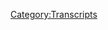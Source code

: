 {{DEFAULTSORT:
    #_TRANSCRIPT_0403:February 24, 2020
}}{{Transcript
    | title         = [[403: February 24, 2020]]
    | caption       = [https://knowledgefight.libsyn.com/knowledge-fight-february-24-2020 Listen to this episode on Libsyn]
    | episodeNumber = [[403: February 24, 2020|403]]
    | length        = 01:41:27
}}

{{MessageBox
    | header     = Warning: Bot Generated Content
    | text       = This transcript was automatically generated by transcription software and likely contains many mistakes and misattributions. Please check the audio for definitive quotes, attribution, and context.
    | image      = N3yvass4myg91.webp
    | imagewidth = 50px
    | id         = warning
}}

{{TranscriptBlock
    | name      = Unknown Speaker
    | timestamp = 00:00:00.000
    | text      = N-N-N-N-N-N-N-N-Knowledge Fight
}}

{{TranscriptBlock
    | name      = Unknown Speaker
    | timestamp = 00:00:12.960
    | text      = Dan and Jordan, I am sweating.
}}

{{TranscriptBlock
    | name      = Unknown Speaker
    | timestamp = 00:00:19.600
    | text      = Knowledgefight.com, it's time to pray.
}}

{{TranscriptBlock
    | name      = Unknown Speaker
    | timestamp = 00:00:21.399
    | text      = I have great respect for Knowledgefight, Knowledgefight.
}}

{{TranscriptBlock
    | name      = Unknown Speaker
    | timestamp = 00:00:25.199
    | text      = I'm sick of them posing as if they're the good guys saying we are the bad guys.
}}

{{TranscriptBlock
    | name      = Unknown Speaker
    | timestamp = 00:00:29.359
    | text      = I want to say thank you to the people from Knowledgefight.
}}

{{TranscriptBlock
    | name      = Unknown Speaker
    | timestamp = 00:00:30.359
    | text      = Dan and Jordan, Knowledgefight.
}}

{{TranscriptBlock
    | name      = Unknown Speaker
    | timestamp = 00:00:35.060
    | text      = Need money, Need money.
}}

{{TranscriptBlock
    | name      = Unknown Speaker
    | timestamp = 00:00:38.979
    | text      = Andy and Vali.
}}

{{TranscriptBlock
    | name      = Unknown Speaker
    | timestamp = 00:00:41.740
    | text      = A-a-a-a-a-a-a-a-a-a!
}}

{{TranscriptBlock
    | name      = Unknown Speaker
    | timestamp = 00:00:42.740
    | text      = Andy and Dan.
}}

{{TranscriptBlock
    | name      = Unknown Speaker
    | timestamp = 00:00:43.740
    | text      = It's time to pray.
}}

{{TranscriptBlock
    | name      = Unknown Speaker
    | timestamp = 00:00:44.740
    | text      = Andy and Dan.
}}

{{TranscriptBlock
    | name      = Unknown Speaker
    | timestamp = 00:00:45.740
    | text      = It's time to pray.
}}

{{TranscriptBlock
    | name      = Unknown Speaker
    | timestamp = 00:00:46.740
    | text      = Andy and Dan.
}}

{{TranscriptBlock
    | name      = Unknown Speaker
    | timestamp = 00:00:47.740
    | text      = A-a-a-a-a-a-a-a-a-a-a-a-a-a-a-a-a-a-a-a-a.
}}

{{TranscriptBlock
    | name      = Unknown Speaker
    | timestamp = 00:00:48.740
    | text      = A-a-a-a-a-a-a-a-a-a-a-a-a-a-a-a-a.
}}

{{TranscriptBlock
    | name      = Unknown Speaker
    | timestamp = 00:00:49.740
    | text      = I love you.
}}

{{TranscriptBlock
    | name      = Unknown Speaker
    | timestamp = 00:00:50.740
    | text      = I am a huge fan of Knowledgefight.
}}

{{TranscriptBlock
    | name      = Unknown Speaker
    | timestamp = 00:00:55.740
    | text      = Knowledgefight.com.
}}

{{TranscriptBlock
    | name      = Unknown Speaker
    | timestamp = 00:00:56.820
    | text      = I love you.
}}

{{TranscriptBlock
    | name      = Unknown Speaker
    | timestamp = 00:00:58.820
    | text      = Hey everybody, welcome back to Knowledge Fat, I'm Dan.
}}

{{TranscriptBlock
    | name      = Unknown Speaker
    | timestamp = 00:01:00.820
    | text      = I'm Jordan.
}}

{{TranscriptBlock
    | name      = Unknown Speaker
    | timestamp = 00:01:01.820
    | text      = We're a couple dudes that like to sit around, drink novelty beverages, and talk a little bit about Alex Jones.
}}

{{TranscriptBlock
    | name      = Unknown Speaker
    | timestamp = 00:01:05.819
    | text      = Indeed we are, Dan.
}}

{{TranscriptBlock
    | name      = Unknown Speaker
    | timestamp = 00:01:06.819
    | text      = Jordan.
}}

{{TranscriptBlock
    | name      = Unknown Speaker
    | timestamp = 00:01:07.819
    | text      = Dan?
}}

{{TranscriptBlock
    | name      = Unknown Speaker
    | timestamp = 00:01:08.819
    | text      = Jordan.
}}

{{TranscriptBlock
    | name      = Unknown Speaker
    | timestamp = 00:01:09.819
    | text      = Quick question.
}}

{{TranscriptBlock
    | name      = Unknown Speaker
    | timestamp = 00:01:10.819
    | text      = What up?
}}

{{TranscriptBlock
    | name      = Unknown Speaker
    | timestamp = 00:01:11.819
    | text      = What is the fastest you've ever completed a game?
}}

{{TranscriptBlock
    | name      = Unknown Speaker
    | timestamp = 00:01:12.819
    | text      = Like from when you got a video game to when you finished it.
}}

{{TranscriptBlock
    | name      = Unknown Speaker
    | timestamp = 00:01:15.819
    | text      = What do you think the quickest you've ever done that is?
}}

{{TranscriptBlock
    | name      = Unknown Speaker
    | timestamp = 00:01:17.819
    | text      = It's weird for me because different games are different for me.
}}

{{TranscriptBlock
    | name      = Unknown Speaker
    | timestamp = 00:01:21.819
    | text      = Sure.
}}

{{TranscriptBlock
    | name      = Unknown Speaker
    | timestamp = 00:01:22.819
    | text      = You know, like some really trigger the completionist part of my brain where like I just have to get in the nooks.
}}

{{TranscriptBlock
    | name      = Unknown Speaker
    | timestamp = 00:01:28.819
    | text      = You have to get everything.
}}

{{TranscriptBlock
    | name      = Unknown Speaker
    | timestamp = 00:01:29.819
    | text      = Yeah, yeah, yeah.
}}

{{TranscriptBlock
    | name      = Unknown Speaker
    | timestamp = 00:01:30.819
    | text      = And there are some games like that and then those take forever.
}}

{{TranscriptBlock
    | name      = Unknown Speaker
    | timestamp = 00:01:33.819
    | text      = Right.
}}

{{TranscriptBlock
    | name      = Unknown Speaker
    | timestamp = 00:01:34.819
    | text      = I think, I mean, Assassin's Creed Odyssey, I think I finished pretty quickly.
}}

{{TranscriptBlock
    | name      = Unknown Speaker
    | timestamp = 00:01:38.819
    | text      = Yeah, the main story.
}}

{{TranscriptBlock
    | name      = Unknown Speaker
    | timestamp = 00:01:39.819
    | text      = I was playing that quite a bit.
}}

{{TranscriptBlock
    | name      = Unknown Speaker
    | timestamp = 00:01:40.819
    | text      = Yeah.
}}

{{TranscriptBlock
    | name      = Unknown Speaker
    | timestamp = 00:01:41.819
    | text      = And I would say that probably took about a week or so.
}}

{{TranscriptBlock
    | name      = Unknown Speaker
    | timestamp = 00:01:43.819
    | text      = Yeah.
}}

{{TranscriptBlock
    | name      = Unknown Speaker
    | timestamp = 00:01:44.819
    | text      = Yeah, a week sounds good.
}}

{{TranscriptBlock
    | name      = Unknown Speaker
    | timestamp = 00:01:45.819
    | text      = Yeah.
}}

{{TranscriptBlock
    | name      = Unknown Speaker
    | timestamp = 00:01:46.819
    | text      = Yeah, yeah, yeah.
}}

{{TranscriptBlock
    | name      = Unknown Speaker
    | timestamp = 00:01:47.819
    | text      = I mean, I put like over 100 hours into Assassin's Creed Odyssey across the whole playthrough.
}}

{{TranscriptBlock
    | name      = Unknown Speaker
    | timestamp = 00:01:51.819
    | text      = Sure, sure.
}}

{{TranscriptBlock
    | name      = Unknown Speaker
    | timestamp = 00:01:52.819
    | text      = Yeah, yeah, yeah.
}}

{{TranscriptBlock
    | name      = Unknown Speaker
    | timestamp = 00:01:53.819
    | text      = I am currently playing Horizon Zero Dawn.
}}

{{TranscriptBlock
    | name      = Unknown Speaker
    | timestamp = 00:01:56.819
    | text      = Absolutely.
}}

{{TranscriptBlock
    | name      = Unknown Speaker
    | timestamp = 00:01:57.819
    | text      = Because I went down to the old GameStop and I was just staring blankly at the games on
}}

{{TranscriptBlock
    | name      = Unknown Speaker
    | timestamp = 00:02:04.819
    | text      = the wall.
}}

{{TranscriptBlock
    | name      = Unknown Speaker
    | timestamp = 00:02:05.819
    | text      = And the person who was working there, she came up to me and was like, what do you, you
}}

{{TranscriptBlock
    | name      = Unknown Speaker
    | timestamp = 00:02:09.819
    | text      = know, what are you looking for?
}}

{{TranscriptBlock
    | name      = Unknown Speaker
    | timestamp = 00:02:10.819
    | text      = I'm like, I don't know.
}}

{{TranscriptBlock
    | name      = Unknown Speaker
    | timestamp = 00:02:11.819
    | text      = And she's like, what do you play?
}}

{{TranscriptBlock
    | name      = Unknown Speaker
    | timestamp = 00:02:12.819
    | text      = I'm a tabula rasa of need.
}}

{{TranscriptBlock
    | name      = Unknown Speaker
    | timestamp = 00:02:14.819
    | text      = Just help me.
}}

{{TranscriptBlock
    | name      = Unknown Speaker
    | timestamp = 00:02:15.819
    | text      = She's like, what do you like?
}}

{{TranscriptBlock
    | name      = Unknown Speaker
    | timestamp = 00:02:16.819
    | text      = I'm like, well, I enjoy the Assassin's Creed, but they don't like, I didn't like, they didn't
}}

{{TranscriptBlock
    | name      = Unknown Speaker
    | timestamp = 00:02:20.259
    | text      = have like homestead and that she ignored that second part and just advised, she was like,
}}

{{TranscriptBlock
    | name      = Unknown Speaker
    | timestamp = 00:02:27.139
    | text      = have you played this?
}}

{{TranscriptBlock
    | name      = Unknown Speaker
    | timestamp = 00:02:28.139
    | text      = Have you tried this?
}}

{{TranscriptBlock
    | name      = Unknown Speaker
    | timestamp = 00:02:29.139
    | text      = And I was like, nope, I have no idea what that is.
}}

{{TranscriptBlock
    | name      = Unknown Speaker
    | timestamp = 00:02:31.860
    | text      = And it was $9.
}}

{{TranscriptBlock
    | name      = Unknown Speaker
    | timestamp = 00:02:32.860
    | text      = So it was like, yes, take a flyer.
}}

{{TranscriptBlock
    | name      = Unknown Speaker
    | timestamp = 00:02:35.439
    | text      = And I even told her this.
}}

{{TranscriptBlock
    | name      = Unknown Speaker
    | timestamp = 00:02:36.439
    | text      = I was like, it's cheap enough that if I hate it, I'm not going to be mad at you.
}}

{{TranscriptBlock
    | name      = Unknown Speaker
    | timestamp = 00:02:40.219
    | text      = So I will take that shot.
}}

{{TranscriptBlock
    | name      = Unknown Speaker
    | timestamp = 00:02:41.599
    | text      = And I think it's fantastic.
}}

{{TranscriptBlock
    | name      = Unknown Speaker
    | timestamp = 00:02:42.819
    | text      = I'm really enjoying it.
}}

{{TranscriptBlock
    | name      = Unknown Speaker
    | timestamp = 00:02:43.819
    | text      = I don't like it.
}}

{{TranscriptBlock
    | name      = Unknown Speaker
    | timestamp = 00:02:44.819
    | text      = I'll throw it away.
}}

{{TranscriptBlock
    | name      = Unknown Speaker
    | timestamp = 00:02:45.819
    | text      = Yeah, I think it's, I really enjoy this game.
}}

{{TranscriptBlock
    | name      = Unknown Speaker
    | timestamp = 00:02:48.419
    | text      = It's a very fun, you had to run around, it's a big, big world, big world open more or less.
}}

{{TranscriptBlock
    | name      = Unknown Speaker
    | timestamp = 00:02:54.900
    | text      = I don't know.
}}

{{TranscriptBlock
    | name      = Unknown Speaker
    | timestamp = 00:02:55.900
    | text      = I'm not much of like, I wouldn't be somebody that you would call a gamer.
}}

{{TranscriptBlock
    | name      = Unknown Speaker
    | timestamp = 00:02:59.860
    | text      = I don't have like a lot of knowledge or sophistication in the, but if you give me a game where I
}}

{{TranscriptBlock
    | name      = Unknown Speaker
    | timestamp = 00:03:07.419
    | text      = can run around, there's a mystery to solve.
}}

{{TranscriptBlock
    | name      = Unknown Speaker
    | timestamp = 00:03:10.620
    | text      = There's side quests.
}}

{{TranscriptBlock
    | name      = Unknown Speaker
    | timestamp = 00:03:11.620
    | text      = I can get completely distracted by things.
}}

{{TranscriptBlock
    | name      = Unknown Speaker
    | timestamp = 00:03:14.039
    | text      = There's variability in the things you're doing.
}}

{{TranscriptBlock
    | name      = Unknown Speaker
    | timestamp = 00:03:16.379
    | text      = Sure.
}}

{{TranscriptBlock
    | name      = Unknown Speaker
    | timestamp = 00:03:17.379
    | text      = Sometimes you're fighting something and then sometimes maybe you're solving a puzzle where
}}

{{TranscriptBlock
    | name      = Unknown Speaker
    | timestamp = 00:03:20.979
    | text      = you got to go up a cliff.
}}

{{TranscriptBlock
    | name      = Unknown Speaker
    | timestamp = 00:03:21.979
    | text      = Yeah.
}}

{{TranscriptBlock
    | name      = Unknown Speaker
    | timestamp = 00:03:22.979
    | text      = Yeah.
}}

{{TranscriptBlock
    | name      = Unknown Speaker
    | timestamp = 00:03:23.979
    | text      = That sort of thing.
}}

{{TranscriptBlock
    | name      = Unknown Speaker
    | timestamp = 00:03:24.979
    | text      = Breath of the wild kind of stuff.
}}

{{TranscriptBlock
    | name      = Unknown Speaker
    | timestamp = 00:03:25.979
    | text      = Exactly.
}}

{{TranscriptBlock
    | name      = Unknown Speaker
    | timestamp = 00:03:26.979
    | text      = Give me that.
}}

{{TranscriptBlock
    | name      = Unknown Speaker
    | timestamp = 00:03:27.979
    | text      = I'm going to be satisfied.
}}

{{TranscriptBlock
    | name      = Unknown Speaker
    | timestamp = 00:03:28.979
    | text      = You're going to be happy.
}}

{{TranscriptBlock
    | name      = Unknown Speaker
    | timestamp = 00:03:29.979
    | text      = Yes, absolutely.
}}

{{TranscriptBlock
    | name      = Unknown Speaker
    | timestamp = 00:03:30.979
    | text      = And this ticks off all those boxes.
}}

{{TranscriptBlock
    | name      = Unknown Speaker
    | timestamp = 00:03:31.979
    | text      = All right.
}}

{{TranscriptBlock
    | name      = Unknown Speaker
    | timestamp = 00:03:32.979
    | text      = So I enjoy it.
}}

{{TranscriptBlock
    | name      = Unknown Speaker
    | timestamp = 00:03:33.979
    | text      = It has the knowledge, fight, seal of approval.
}}

{{TranscriptBlock
    | name      = Unknown Speaker
    | timestamp = 00:03:34.979
    | text      = I'm honestly, even like I've been playing it a little bit and thinking like eventually
}}

{{TranscriptBlock
    | name      = Unknown Speaker
    | timestamp = 00:03:38.060
    | text      = I'm going to be done with it and that kind of now there's nothing else left.
}}

{{TranscriptBlock
    | name      = Unknown Speaker
    | timestamp = 00:03:43.939
    | text      = Oh God.
}}

{{TranscriptBlock
    | name      = Unknown Speaker
    | timestamp = 00:03:44.939
    | text      = No, ladies and gentlemen, he started playing it right now.
}}

{{TranscriptBlock
    | name      = Unknown Speaker
    | timestamp = 00:03:46.900
    | text      = Oh no.
}}

{{TranscriptBlock
    | name      = Unknown Speaker
    | timestamp = 00:03:47.900
    | text      = Guys.
}}

{{TranscriptBlock
    | name      = Unknown Speaker
    | timestamp = 00:03:48.900
    | text      = It's been knowledge.
}}

{{TranscriptBlock
    | name      = Unknown Speaker
    | timestamp = 00:03:49.900
    | text      = I've been Neo.
}}

{{TranscriptBlock
    | name      = Unknown Speaker
    | timestamp = 00:03:50.900
    | text      = I know.
}}

{{TranscriptBlock
    | name      = Unknown Speaker
    | timestamp = 00:03:51.900
    | text      = I guess we don't really know too much about games, but I have, I enjoy some and I do know
}}

{{TranscriptBlock
    | name      = Unknown Speaker
    | timestamp = 00:03:59.259
    | text      = a lot about Alex Jones.
}}

{{TranscriptBlock
    | name      = Unknown Speaker
    | timestamp = 00:04:00.259
    | text      = I know a little about the former and nothing about the latter.
}}

{{TranscriptBlock
    | name      = Unknown Speaker
    | timestamp = 00:04:02.740
    | text      = That's correct.
}}

{{TranscriptBlock
    | name      = Unknown Speaker
    | timestamp = 00:04:03.740
    | text      = So Jordan, today we got an episode in front of us where we're going over February 24th,
}}

{{TranscriptBlock
    | name      = Unknown Speaker
    | timestamp = 00:04:06.900
    | text      = 2020.
}}

{{TranscriptBlock
    | name      = Unknown Speaker
    | timestamp = 00:04:07.900
    | text      = I'm Dan.
}}

{{TranscriptBlock
    | name      = Unknown Speaker
    | timestamp = 00:04:08.900
    | text      = This is 2020.
}}

{{TranscriptBlock
    | name      = Unknown Speaker
    | timestamp = 00:04:09.900
    | text      = Damn it.
}}

{{TranscriptBlock
    | name      = Unknown Speaker
    | timestamp = 00:04:10.900
    | text      = And I don't know.
}}

{{TranscriptBlock
    | name      = Unknown Speaker
    | timestamp = 00:04:11.900
    | text      = There's a lot of, you know, it is what it is.
}}

{{TranscriptBlock
    | name      = Unknown Speaker
    | timestamp = 00:04:13.539
    | text      = It's the present day Alex Jones episode, but we have to go over this because after this
}}

{{TranscriptBlock
    | name      = Unknown Speaker
    | timestamp = 00:04:18.779
    | text      = on the 25th and all through the end of the week, Alex Jones is going to be at CPAC.
}}

{{TranscriptBlock
    | name      = Unknown Speaker
    | timestamp = 00:04:24.620
    | text      = Oh no.
}}

{{TranscriptBlock
    | name      = Unknown Speaker
    | timestamp = 00:04:25.620
    | text      = And I should say he's not going to be at CPAC because he's not welcome.
}}

{{TranscriptBlock
    | name      = Unknown Speaker
    | timestamp = 00:04:28.420
    | text      = He's not invited.
}}

{{TranscriptBlock
    | name      = Unknown Speaker
    | timestamp = 00:04:29.420
    | text      = No, no.
}}

{{TranscriptBlock
    | name      = Unknown Speaker
    | timestamp = 00:04:30.420
    | text      = He will not be inside CPAC.
}}

{{TranscriptBlock
    | name      = Unknown Speaker
    | timestamp = 00:04:31.420
    | text      = He might be outside yelling at to a bullhorn, right?
}}

{{TranscriptBlock
    | name      = Unknown Speaker
    | timestamp = 00:04:33.620
    | text      = So this is the last day before he takes off for his trip to be a dumb ass and try and
}}

{{TranscriptBlock
    | name      = Unknown Speaker
    | timestamp = 00:04:38.500
    | text      = get Trump's attention and probably fail quite a bit.
}}

{{TranscriptBlock
    | name      = Unknown Speaker
    | timestamp = 00:04:43.699
    | text      = And there's a, you know, there's some interesting stuff along the way throughout this episode,
}}

{{TranscriptBlock
    | name      = Unknown Speaker
    | timestamp = 00:04:47.339
    | text      = but I think that there are a couple of things that are going to be a little bit repetitive
}}

{{TranscriptBlock
    | name      = Unknown Speaker
    | timestamp = 00:04:51.660
    | text      = and may seem a little bit like I'm driving a point home and that's because you are driving
}}

{{TranscriptBlock
    | name      = Unknown Speaker
    | timestamp = 00:04:57.220
    | text      = a point home.
}}

{{TranscriptBlock
    | name      = Unknown Speaker
    | timestamp = 00:04:58.220
    | text      = Yes.
}}

{{TranscriptBlock
    | name      = Unknown Speaker
    | timestamp = 00:04:59.220
    | text      = And we'll get to all that.
}}

{{TranscriptBlock
    | name      = Unknown Speaker
    | timestamp = 00:05:00.220
    | text      = But before we do, Jordan, you're going to take a moment to say thank you to some folks
}}

{{TranscriptBlock
    | name      = Unknown Speaker
    | timestamp = 00:05:01.860
    | text      = who have signed up in our sporting show.
}}

{{TranscriptBlock
    | name      = Unknown Speaker
    | timestamp = 00:05:03.860
    | text      = So first, Robert, thank you so much.
}}

{{TranscriptBlock
    | name      = Unknown Speaker
    | timestamp = 00:05:05.300
    | text      = You are now a policy wonk.
}}

{{TranscriptBlock
    | name      = Unknown Speaker
    | timestamp = 00:05:06.740
    | text      = I'm a policy wonk.
}}

{{TranscriptBlock
    | name      = Unknown Speaker
    | timestamp = 00:05:07.740
    | text      = Thank you, Robert.
}}

{{TranscriptBlock
    | name      = Unknown Speaker
    | timestamp = 00:05:08.740
    | text      = Robby.
}}

{{TranscriptBlock
    | name      = Unknown Speaker
    | timestamp = 00:05:09.740
    | text      = Next.
}}

{{TranscriptBlock
    | name      = Unknown Speaker
    | timestamp = 00:05:10.740
    | text      = Christopher.
}}

{{TranscriptBlock
    | name      = Unknown Speaker
    | timestamp = 00:05:11.740
    | text      = Thank you so much.
}}

{{TranscriptBlock
    | name      = Unknown Speaker
    | timestamp = 00:05:12.740
    | text      = You are now policy wonk.
}}

{{TranscriptBlock
    | name      = Unknown Speaker
    | timestamp = 00:05:13.740
    | text      = I'm a policy wonk.
}}

{{TranscriptBlock
    | name      = Unknown Speaker
    | timestamp = 00:05:14.740
    | text      = Thanks, Christopher.
}}

{{TranscriptBlock
    | name      = Unknown Speaker
    | timestamp = 00:05:15.740
    | text      = Thank you so much.
}}

{{TranscriptBlock
    | name      = Unknown Speaker
    | timestamp = 00:05:16.740
    | text      = Next, Teague, thank you so much.
}}

{{TranscriptBlock
    | name      = Unknown Speaker
    | timestamp = 00:05:17.740
    | text      = You are now policy wonk.
}}

{{TranscriptBlock
    | name      = Unknown Speaker
    | timestamp = 00:05:18.740
    | text      = I'm a policy wonk.
}}

{{TranscriptBlock
    | name      = Unknown Speaker
    | timestamp = 00:05:19.740
    | text      = Thank you, Teague.
}}

{{TranscriptBlock
    | name      = Unknown Speaker
    | timestamp = 00:05:20.740
    | text      = Teague, thank you so much.
}}

{{TranscriptBlock
    | name      = Unknown Speaker
    | timestamp = 00:05:21.740
    | text      = Next, Cody, thank you so much.
}}

{{TranscriptBlock
    | name      = Unknown Speaker
    | timestamp = 00:05:22.740
    | text      = You're now policy wonk.
}}

{{TranscriptBlock
    | name      = Unknown Speaker
    | timestamp = 00:05:23.740
    | text      = I'm a policy wonk.
}}

{{TranscriptBlock
    | name      = Unknown Speaker
    | timestamp = 00:05:27.300
    | text      = Next, Finn, thank you so much.
}}

{{TranscriptBlock
    | name      = Unknown Speaker
    | timestamp = 00:05:28.839
    | text      = You're now a policy wonk.
}}

{{TranscriptBlock
    | name      = Unknown Speaker
    | timestamp = 00:05:31.279
    | text      = I'm a policy wonk.
}}

{{TranscriptBlock
    | name      = Unknown Speaker
    | timestamp = 00:05:32.459
    | text      = Thank you if an in Vinny.
}}

{{TranscriptBlock
    | name      = Unknown Speaker
    | timestamp = 00:05:33.660
    | text      = No, thank you.
}}

{{TranscriptBlock
    | name      = Unknown Speaker
    | timestamp = 00:05:34.660
    | text      = Next Josie, thank you so much.
}}

{{TranscriptBlock
    | name      = Unknown Speaker
    | timestamp = 00:05:35.660
    | text      = You are now policy wonk.
}}

{{TranscriptBlock
    | name      = Unknown Speaker
    | timestamp = 00:05:37.060
    | text      = Next, Copper Cricket. Thank you so much. You are now a policy wonk.
}}

{{TranscriptBlock
    | name      = Unknown Speaker
    | timestamp = 00:05:40.060
    | text      = I'm a policy wonk.
}}

{{TranscriptBlock
    | name      = Unknown Speaker
    | timestamp = 00:05:41.060
    | text      = Thank you very much.
}}

{{TranscriptBlock
    | name      = Unknown Speaker
    | timestamp = 00:05:42.060
    | text      = Cop Crick.
}}

{{TranscriptBlock
    | name      = Unknown Speaker
    | timestamp = 00:05:43.060
    | text      = And then finally, I'd like to thank you to somebody.
}}

{{TranscriptBlock
    | name      = Unknown Speaker
    | timestamp = 00:05:45.060
    | text      = I am finding this endlessly enjoyable.
}}

{{TranscriptBlock
    | name      = Unknown Speaker
    | timestamp = 00:05:48.060
    | text      = I'd like to say thank you to someone donated on an elevated level.
}}

{{TranscriptBlock
    | name      = Unknown Speaker
    | timestamp = 00:05:50.060
    | text      = I appreciate that very much.
}}

{{TranscriptBlock
    | name      = Unknown Speaker
    | timestamp = 00:05:51.060
    | text      = So, Adam B. Thank you so much. You are now a technocrat.
}}

{{TranscriptBlock
    | name      = Unknown Speaker
    | timestamp = 00:05:54.060
    | text      = I'm a policy wonk.
}}

{{TranscriptBlock
    | name      = Unknown Speaker
    | timestamp = 00:05:55.060
    | text      = Crikey, mate. That's fantastic. Have yourself a brew.
}}

{{TranscriptBlock
    | name      = Unknown Speaker
    | timestamp = 00:05:58.060
    | text      = How's your 401k doing, bro?
}}

{{TranscriptBlock
    | name      = Unknown Speaker
    | timestamp = 00:06:00.060
    | text      = Alright, we gotta go full tilt boogie on this, Watson, alright?
}}

{{TranscriptBlock
    | name      = Unknown Speaker
    | timestamp = 00:06:03.060
    | text      = Let's just get down to business.
}}

{{TranscriptBlock
    | name      = Unknown Speaker
    | timestamp = 00:06:04.060
    | text      = We ain't making that money off that heroin.
}}

{{TranscriptBlock
    | name      = Unknown Speaker
    | timestamp = 00:06:06.060
    | text      = Why you pimps so good?
}}

{{TranscriptBlock
    | name      = Unknown Speaker
    | timestamp = 00:06:08.060
    | text      = My neck is freakishly large.
}}

{{TranscriptBlock
    | name      = Unknown Speaker
    | timestamp = 00:06:10.060
    | text      = I declare info war on you.
}}

{{TranscriptBlock
    | name      = Unknown Speaker
    | timestamp = 00:06:12.060
    | text      = Thank you so much, Adam B.
}}

{{TranscriptBlock
    | name      = Unknown Speaker
    | timestamp = 00:06:14.060
    | text      = Yes, thank you very much.
}}

{{TranscriptBlock
    | name      = Unknown Speaker
    | timestamp = 00:06:15.060
    | text      = If you're out there listening and you're thinking,
}}

{{TranscriptBlock
    | name      = Unknown Speaker
    | timestamp = 00:06:16.060
    | text      = hey, I enjoy this show, I'd like to support these gents.
}}

{{TranscriptBlock
    | name      = Unknown Speaker
    | timestamp = 00:06:18.060
    | text      = You can do that by going to our website, knowledgefight.com,
}}

{{TranscriptBlock
    | name      = Unknown Speaker
    | timestamp = 00:06:20.060
    | text      = clicking the button that says support the show.
}}

{{TranscriptBlock
    | name      = Unknown Speaker
    | timestamp = 00:06:21.060
    | text      = We would appreciate it.
}}

{{TranscriptBlock
    | name      = Unknown Speaker
    | timestamp = 00:06:22.060
    | text      = It'd be very helpful.
}}

{{TranscriptBlock
    | name      = Unknown Speaker
    | timestamp = 00:06:23.060
    | text      = So, Jordan, we start off today.
}}

{{TranscriptBlock
    | name      = Unknown Speaker
    | timestamp = 00:06:25.060
    | text      = Yes.
}}

{{TranscriptBlock
    | name      = Unknown Speaker
    | timestamp = 00:06:26.060
    | text      = And on the 24th, on Monday, there was news,
}}

{{TranscriptBlock
    | name      = Unknown Speaker
    | timestamp = 00:06:29.060
    | text      = and that was that the Dow had fallen.
}}

{{TranscriptBlock
    | name      = Unknown Speaker
    | timestamp = 00:06:32.060
    | text      = CNBC, you can see the CNBC numbers there on the markets.
}}

{{TranscriptBlock
    | name      = Unknown Speaker
    | timestamp = 00:06:35.060
    | text      = The S&P is down 102.
}}

{{TranscriptBlock
    | name      = Unknown Speaker
    | timestamp = 00:06:39.060
    | text      = The NASDAQ down 344.
}}

{{TranscriptBlock
    | name      = Unknown Speaker
    | timestamp = 00:06:41.060
    | text      = The Dow Jones Industrial Average now down 924.
}}

{{TranscriptBlock
    | name      = Unknown Speaker
    | timestamp = 00:06:46.060
    | text      = The FTSE down 247.
}}

{{TranscriptBlock
    | name      = Unknown Speaker
    | timestamp = 00:06:49.060
    | text      = The Nikkei 92 plus.
}}

{{TranscriptBlock
    | name      = Unknown Speaker
    | timestamp = 00:06:52.060
    | text      = The HSI down 487.
}}

{{TranscriptBlock
    | name      = Unknown Speaker
    | timestamp = 00:06:55.060
    | text      = Shanghai down 8.44.
}}

{{TranscriptBlock
    | name      = Unknown Speaker
    | timestamp = 00:06:58.060
    | text      = They're propping it up.
}}

{{TranscriptBlock
    | name      = Unknown Speaker
    | timestamp = 00:06:59.060
    | text      = The VIX down 6.49.
}}

{{TranscriptBlock
    | name      = Unknown Speaker
    | timestamp = 00:07:02.060
    | text      = And the DAX down 544.
}}

{{TranscriptBlock
    | name      = Unknown Speaker
    | timestamp = 00:07:05.060
    | text      = So, you could say a long overdue correction,
}}

{{TranscriptBlock
    | name      = Unknown Speaker
    | timestamp = 00:07:09.060
    | text      = but the reason it's happening is obvious and controvertible.
}}

{{TranscriptBlock
    | name      = Unknown Speaker
    | timestamp = 00:07:14.060
    | text      = Government's covered up the true nature of the virus.
}}

{{TranscriptBlock
    | name      = Unknown Speaker
    | timestamp = 00:07:18.060
    | text      = It's now admitted that it's man-made.
}}

{{TranscriptBlock
    | name      = Unknown Speaker
    | timestamp = 00:07:20.060
    | text      = It's now admitted that the prestigious Indian Institute
}}

{{TranscriptBlock
    | name      = Unknown Speaker
    | timestamp = 00:07:24.060
    | text      = a month ago that came out and said,
}}

{{TranscriptBlock
    | name      = Unknown Speaker
    | timestamp = 00:07:26.060
    | text      = we've scanned it, it's totally man-made.
}}

{{TranscriptBlock
    | name      = Unknown Speaker
    | timestamp = 00:07:28.060
    | text      = You can see the insertion points.
}}

{{TranscriptBlock
    | name      = Unknown Speaker
    | timestamp = 00:07:29.060
    | text      = It's a chimera.
}}

{{TranscriptBlock
    | name      = Unknown Speaker
    | timestamp = 00:07:30.060
    | text      = It's a bunch of different families of viruses.
}}

{{TranscriptBlock
    | name      = Unknown Speaker
    | timestamp = 00:07:32.060
    | text      = No way this exists in nature.
}}

{{TranscriptBlock
    | name      = Unknown Speaker
    | timestamp = 00:07:34.060
    | text      = And it's got the stitches on it.
}}

{{TranscriptBlock
    | name      = Unknown Speaker
    | timestamp = 00:07:36.060
    | text      = Literal injection points.
}}

{{TranscriptBlock
    | name      = Unknown Speaker
    | timestamp = 00:07:38.060
    | text      = Then he goes on to talk about Frankenstein
}}

{{TranscriptBlock
    | name      = Unknown Speaker
    | timestamp = 00:07:40.060
    | text      = and how Frankenstein has stitches on its head.
}}

{{TranscriptBlock
    | name      = Unknown Speaker
    | timestamp = 00:07:42.060
    | text      = Oh, okay.
}}

{{TranscriptBlock
    | name      = Unknown Speaker
    | timestamp = 00:07:43.060
    | text      = Well, that makes more sense now.
}}

{{TranscriptBlock
    | name      = Unknown Speaker
    | timestamp = 00:07:44.060
    | text      = So, yeah, I mean, it is a sort of natural consequence
}}

{{TranscriptBlock
    | name      = Unknown Speaker
    | timestamp = 00:07:47.060
    | text      = that you might expect to see that there would be some market fears,
}}

{{TranscriptBlock
    | name      = Unknown Speaker
    | timestamp = 00:07:50.060
    | text      = some jitteriness based around the fact that the outbreak is continuing to go on.
}}

{{TranscriptBlock
    | name      = Unknown Speaker
    | timestamp = 00:07:56.060
    | text      = There's fears of disruption of some international business.
}}

{{TranscriptBlock
    | name      = Unknown Speaker
    | timestamp = 00:07:59.060
    | text      = Right.
}}

{{TranscriptBlock
    | name      = Unknown Speaker
    | timestamp = 00:08:00.060
    | text      = And, you know, you could talk about that one way
}}

{{TranscriptBlock
    | name      = Unknown Speaker
    | timestamp = 00:08:02.060
    | text      = or you could say that it's proven that this is man-made.
}}

{{TranscriptBlock
    | name      = Unknown Speaker
    | timestamp = 00:08:05.060
    | text      = See, I thought he was going to land that one.
}}

{{TranscriptBlock
    | name      = Unknown Speaker
    | timestamp = 00:08:08.060
    | text      = It seemed pretty obvious.
}}

{{TranscriptBlock
    | name      = Unknown Speaker
    | timestamp = 00:08:09.060
    | text      = Never. Never make that assumption.
}}

{{TranscriptBlock
    | name      = Unknown Speaker
    | timestamp = 00:08:10.060
    | text      = The markets are down.
}}

{{TranscriptBlock
    | name      = Unknown Speaker
    | timestamp = 00:08:11.060
    | text      = All right.
}}

{{TranscriptBlock
    | name      = Unknown Speaker
    | timestamp = 00:08:12.060
    | text      = We all know why it's the coronavirus fear.
}}

{{TranscriptBlock
    | name      = Unknown Speaker
    | timestamp = 00:08:14.060
    | text      = And he didn't say that.
}}

{{TranscriptBlock
    | name      = Unknown Speaker
    | timestamp = 00:08:15.060
    | text      = He went with it's been confirmed that it's a man-made virus.
}}

{{TranscriptBlock
    | name      = Unknown Speaker
    | timestamp = 00:08:19.060
    | text      = That I would not have gone so far as to say.
}}

{{TranscriptBlock
    | name      = Unknown Speaker
    | timestamp = 00:08:21.060
    | text      = No, but it's because the fall in the stock market
}}

{{TranscriptBlock
    | name      = Unknown Speaker
    | timestamp = 00:08:26.060
    | text      = is something that Alex has already baked into all of his narratives
}}

{{TranscriptBlock
    | name      = Unknown Speaker
    | timestamp = 00:08:30.060
    | text      = because this is a man-made bioweapon that got released.
}}

{{TranscriptBlock
    | name      = Unknown Speaker
    | timestamp = 00:08:33.059
    | text      = Right.
}}

{{TranscriptBlock
    | name      = Unknown Speaker
    | timestamp = 00:08:34.059
    | text      = They only did that in order to precipitate this drop in the market
}}

{{TranscriptBlock
    | name      = Unknown Speaker
    | timestamp = 00:08:38.059
    | text      = in order to attack Trump and nationalism.
}}

{{TranscriptBlock
    | name      = Unknown Speaker
    | timestamp = 00:08:40.059
    | text      = It makes perfect sense.
}}

{{TranscriptBlock
    | name      = Unknown Speaker
    | timestamp = 00:08:41.059
    | text      = So this is really the fulfillment of the narrative.
}}

{{TranscriptBlock
    | name      = Unknown Speaker
    | timestamp = 00:08:44.059
    | text      = Right.
}}

{{TranscriptBlock
    | name      = Unknown Speaker
    | timestamp = 00:08:45.059
    | text      = It's exhausting.
}}

{{TranscriptBlock
    | name      = Unknown Speaker
    | timestamp = 00:08:47.059
    | text      = Yes.
}}

{{TranscriptBlock
    | name      = Unknown Speaker
    | timestamp = 00:08:48.059
    | text      = But if that's exhausting, what ends up happening next,
}}

{{TranscriptBlock
    | name      = Unknown Speaker
    | timestamp = 00:08:52.059
    | text      = what Alex brings up next is like just next level exhausting.
}}

{{TranscriptBlock
    | name      = Unknown Speaker
    | timestamp = 00:08:56.059
    | text      = Owen Schroyer and his security team got assaulted by a mob of drooling zombies.
}}

{{TranscriptBlock
    | name      = Unknown Speaker
    | timestamp = 00:09:01.059
    | text      = I mean, you talk about escapees from a lunatic asylum.
}}

{{TranscriptBlock
    | name      = Unknown Speaker
    | timestamp = 00:09:05.059
    | text      = I've seen footage inside real lunatic asylums
}}

{{TranscriptBlock
    | name      = Unknown Speaker
    | timestamp = 00:09:09.059
    | text      = and these people act more insane and more violent than they do.
}}

{{TranscriptBlock
    | name      = Unknown Speaker
    | timestamp = 00:09:14.059
    | text      = And you're like, oh, that's just a few of them.
}}

{{TranscriptBlock
    | name      = Unknown Speaker
    | timestamp = 00:09:17.059
    | text      = No, almost all of them were incontinent.
}}

{{TranscriptBlock
    | name      = Unknown Speaker
    | timestamp = 00:09:24.059
    | text      = A lot of them had piss running down their legs.
}}

{{TranscriptBlock
    | name      = Unknown Speaker
    | timestamp = 00:09:26.059
    | text      = It was a nightmare yesterday in Austin.
}}

{{TranscriptBlock
    | name      = Unknown Speaker
    | timestamp = 00:09:28.059
    | text      = So Alex and Owen Schroyer went out to a Bernie rally in Austin to Bullhorn
}}

{{TranscriptBlock
    | name      = Unknown Speaker
    | timestamp = 00:09:33.059
    | text      = and try and cause a scene, as is their mission in life.
}}

{{TranscriptBlock
    | name      = Unknown Speaker
    | timestamp = 00:09:36.059
    | text      = All the zombies.
}}

{{TranscriptBlock
    | name      = Unknown Speaker
    | timestamp = 00:09:37.059
    | text      = This is absolutely par for the course.
}}

{{TranscriptBlock
    | name      = Unknown Speaker
    | timestamp = 00:09:38.059
    | text      = Nothing too surprising there.
}}

{{TranscriptBlock
    | name      = Unknown Speaker
    | timestamp = 00:09:39.059
    | text      = It's in their sort of business mission statement.
}}

{{TranscriptBlock
    | name      = Unknown Speaker
    | timestamp = 00:09:42.059
    | text      = Go and yell at people.
}}

{{TranscriptBlock
    | name      = Unknown Speaker
    | timestamp = 00:09:43.059
    | text      = Yeah, yeah, yeah.
}}

{{TranscriptBlock
    | name      = Unknown Speaker
    | timestamp = 00:09:44.059
    | text      = Most of the footage from the whole thing is just Bernie supporters
}}

{{TranscriptBlock
    | name      = Unknown Speaker
    | timestamp = 00:09:47.059
    | text      = making fun of them as they yell commie into bullhorns.
}}

{{TranscriptBlock
    | name      = Unknown Speaker
    | timestamp = 00:09:50.059
    | text      = It's really just a sad look for InfoWars.
}}

{{TranscriptBlock
    | name      = Unknown Speaker
    | timestamp = 00:09:52.059
    | text      = But again, that's par for the course.
}}

{{TranscriptBlock
    | name      = Unknown Speaker
    | timestamp = 00:09:54.059
    | text      = The first thing I want to say is that there's approximately
}}

{{TranscriptBlock
    | name      = Unknown Speaker
    | timestamp = 00:09:56.059
    | text      = a two and a half hour video of Owen at the rally actually talking to people.
}}

{{TranscriptBlock
    | name      = Unknown Speaker
    | timestamp = 00:10:00.059
    | text      = Folks treating him with respect and answering questions coherently.
}}

{{TranscriptBlock
    | name      = Unknown Speaker
    | timestamp = 00:10:04.059
    | text      = All of that is not in the video that InfoWars released.
}}

{{TranscriptBlock
    | name      = Unknown Speaker
    | timestamp = 00:10:08.059
    | text      = It's not.
}}

{{TranscriptBlock
    | name      = Unknown Speaker
    | timestamp = 00:10:09.059
    | text      = They just ignored all that and released a four minute video of people yelling at Owen
}}

{{TranscriptBlock
    | name      = Unknown Speaker
    | timestamp = 00:10:12.059
    | text      = and making faces at his camera, clearly fucking with him.
}}

{{TranscriptBlock
    | name      = Unknown Speaker
    | timestamp = 00:10:15.059
    | text      = Right.
}}

{{TranscriptBlock
    | name      = Unknown Speaker
    | timestamp = 00:10:16.059
    | text      = The video of people calmly talking to Owen undermines the narrative
}}

{{TranscriptBlock
    | name      = Unknown Speaker
    | timestamp = 00:10:19.059
    | text      = that InfoWars is trying to push, and that is that all the people
}}

{{TranscriptBlock
    | name      = Unknown Speaker
    | timestamp = 00:10:22.059
    | text      = at this Bernie rally are raving lunatics who piss their pants.
}}

{{TranscriptBlock
    | name      = Unknown Speaker
    | timestamp = 00:10:25.059
    | text      = Right.
}}

{{TranscriptBlock
    | name      = Unknown Speaker
    | timestamp = 00:10:26.059
    | text      = Anyway, the big news is that one of Owen's security guards was attacked
}}

{{TranscriptBlock
    | name      = Unknown Speaker
    | timestamp = 00:10:29.059
    | text      = by the horrible, evil, violent Bernie supporters,
}}

{{TranscriptBlock
    | name      = Unknown Speaker
    | timestamp = 00:10:32.059
    | text      = who we know from Project Veritas videos want to put Alex and his friends in a gulag.
}}

{{TranscriptBlock
    | name      = Unknown Speaker
    | timestamp = 00:10:36.059
    | text      = Absolutely.
}}

{{TranscriptBlock
    | name      = Unknown Speaker
    | timestamp = 00:10:37.059
    | text      = Well, I went and watched that video, and what actually happened
}}

{{TranscriptBlock
    | name      = Unknown Speaker
    | timestamp = 00:10:40.059
    | text      = is way, way different than what Alex is saying.
}}

{{TranscriptBlock
    | name      = Unknown Speaker
    | timestamp = 00:10:43.059
    | text      = In the video, there's a middle-aged woman yelling,
}}

{{TranscriptBlock
    | name      = Unknown Speaker
    | timestamp = 00:10:45.059
    | text      = we love you at Owen.
}}

{{TranscriptBlock
    | name      = Unknown Speaker
    | timestamp = 00:10:47.059
    | text      = Prior to the incident.
}}

{{TranscriptBlock
    | name      = Unknown Speaker
    | timestamp = 00:10:48.059
    | text      = She's so violent.
}}

{{TranscriptBlock
    | name      = Unknown Speaker
    | timestamp = 00:10:49.059
    | text      = She had been trying to hug the security guards
}}

{{TranscriptBlock
    | name      = Unknown Speaker
    | timestamp = 00:10:53.059
    | text      = and even get through them to hug Owen, which I guess you might call assault.
}}

{{TranscriptBlock
    | name      = Unknown Speaker
    | timestamp = 00:10:57.059
    | text      = All right.
}}

{{TranscriptBlock
    | name      = Unknown Speaker
    | timestamp = 00:10:58.059
    | text      = If they wanted to try and pull that, that's a bad look for the macho Owen Shroyer
}}

{{TranscriptBlock
    | name      = Unknown Speaker
    | timestamp = 00:11:01.059
    | text      = to attempt to pull.
}}

{{TranscriptBlock
    | name      = Unknown Speaker
    | timestamp = 00:11:02.059
    | text      = Oh, the cock destroyer destroyed by a nice little hug.
}}

{{TranscriptBlock
    | name      = Unknown Speaker
    | timestamp = 00:11:07.059
    | text      = So what happens is this woman is expressing this love,
}}

{{TranscriptBlock
    | name      = Unknown Speaker
    | timestamp = 00:11:10.059
    | text      = and then a younger man walks up and appears to be taking
}}

{{TranscriptBlock
    | name      = Unknown Speaker
    | timestamp = 00:11:12.059
    | text      = a bit of a more confrontational pose towards Owen and his security guards,
}}

{{TranscriptBlock
    | name      = Unknown Speaker
    | timestamp = 00:11:16.059
    | text      = but he's not attacking anyone or anything.
}}

{{TranscriptBlock
    | name      = Unknown Speaker
    | timestamp = 00:11:18.059
    | text      = As far as the video shows, at this point, unprovoked,
}}

{{TranscriptBlock
    | name      = Unknown Speaker
    | timestamp = 00:11:21.059
    | text      = Owen Shroyer hits this guy in the face with his bullhorn.
}}

{{TranscriptBlock
    | name      = Unknown Speaker
    | timestamp = 00:11:24.059
    | text      = He just clocks the guy with the bullhorn.
}}

{{TranscriptBlock
    | name      = Unknown Speaker
    | timestamp = 00:11:26.059
    | text      = Okay.
}}

{{TranscriptBlock
    | name      = Unknown Speaker
    | timestamp = 00:11:27.059
    | text      = Now, the problem is that Owen had a security guard standing in between him and this guy
}}

{{TranscriptBlock
    | name      = Unknown Speaker
    | timestamp = 00:11:31.059
    | text      = he just hit with a bullhorn.
}}

{{TranscriptBlock
    | name      = Unknown Speaker
    | timestamp = 00:11:32.059
    | text      = So he had to reach over the security guard to hit him.
}}

{{TranscriptBlock
    | name      = Unknown Speaker
    | timestamp = 00:11:35.059
    | text      = I think we've proved intent there. I think that's what we've proven.
}}

{{TranscriptBlock
    | name      = Unknown Speaker
    | timestamp = 00:11:38.059
    | text      = As Owen is bringing the bullhorn back to a neutral position,
}}

{{TranscriptBlock
    | name      = Unknown Speaker
    | timestamp = 00:11:41.059
    | text      = he also hits his own security guard in the face with the bullhorn.
}}

{{TranscriptBlock
    | name      = Unknown Speaker
    | timestamp = 00:11:45.059
    | text      = It's legitimately clear as day from the video, which Infowars posted on their website,
}}

{{TranscriptBlock
    | name      = Unknown Speaker
    | timestamp = 00:11:50.059
    | text      = even showing it in slow motion, that the only strike that occurred
}}

{{TranscriptBlock
    | name      = Unknown Speaker
    | timestamp = 00:11:54.059
    | text      = was Owen hitting two people in the face with the bullhorn,
}}

{{TranscriptBlock
    | name      = Unknown Speaker
    | timestamp = 00:11:57.059
    | text      = seemingly completely unprompted.
}}

{{TranscriptBlock
    | name      = Unknown Speaker
    | timestamp = 00:11:59.059
    | text      = All right.
}}

{{TranscriptBlock
    | name      = Unknown Speaker
    | timestamp = 00:12:00.059
    | text      = Infowars has been showing the security guard's face, which was bloodied,
}}

{{TranscriptBlock
    | name      = Unknown Speaker
    | timestamp = 00:12:03.059
    | text      = and using it as proof of the violent left
}}

{{TranscriptBlock
    | name      = Unknown Speaker
    | timestamp = 00:12:05.059
    | text      = and how conservatives can't go out into public without getting attacked.
}}

{{TranscriptBlock
    | name      = Unknown Speaker
    | timestamp = 00:12:08.059
    | text      = But they failed to point out that the only thing that hit that dude's face was Owen Shroyer's bullhorn,
}}

{{TranscriptBlock
    | name      = Unknown Speaker
    | timestamp = 00:12:12.059
    | text      = and he never would have been hurt if Owen hadn't hit the other guy in the face, seemingly unprovoked.
}}

{{TranscriptBlock
    | name      = Unknown Speaker
    | timestamp = 00:12:18.059
    | text      = Okay, so we're straight into 1984 territory.
}}

{{TranscriptBlock
    | name      = Unknown Speaker
    | timestamp = 00:12:21.059
    | text      = We are watching the thing happen, and Alex is saying that the opposite happened.
}}

{{TranscriptBlock
    | name      = Unknown Speaker
    | timestamp = 00:12:25.059
    | text      = Yes.
}}

{{TranscriptBlock
    | name      = Unknown Speaker
    | timestamp = 00:12:26.059
    | text      = While we're watching it.
}}

{{TranscriptBlock
    | name      = Unknown Speaker
    | timestamp = 00:12:27.059
    | text      = It seems that way.
}}

{{TranscriptBlock
    | name      = Unknown Speaker
    | timestamp = 00:12:28.059
    | text      = That's not good.
}}

{{TranscriptBlock
    | name      = Unknown Speaker
    | timestamp = 00:12:29.059
    | text      = Cassandra Fairbanks wrote an article on Gateway Pundit with the headline,
}}

{{TranscriptBlock
    | name      = Unknown Speaker
    | timestamp = 00:12:32.059
    | text      = quote, Infowars crew member attacked and left bloodied by crazed leftists at Bernie rally.
}}

{{TranscriptBlock
    | name      = Unknown Speaker
    | timestamp = 00:12:37.059
    | text      = Is Owen a crazed leftist now?
}}

{{TranscriptBlock
    | name      = Unknown Speaker
    | timestamp = 00:12:39.059
    | text      = Sent to hospital with stitches.
}}

{{TranscriptBlock
    | name      = Unknown Speaker
    | timestamp = 00:12:41.059
    | text      = The article embedded a tweet from Owen saying, quote,
}}

{{TranscriptBlock
    | name      = Unknown Speaker
    | timestamp = 00:12:44.059
    | text      = unhinged Bernie supporters drew blood on my security tonight at the Bernie rally.
}}

{{TranscriptBlock
    | name      = Unknown Speaker
    | timestamp = 00:12:48.059
    | text      = Is Owen an unhinged Bernie supporter now?
}}

{{TranscriptBlock
    | name      = Unknown Speaker
    | timestamp = 00:12:51.059
    | text      = These people are radical and violent. They're everything they claim to be against.
}}

{{TranscriptBlock
    | name      = Unknown Speaker
    | timestamp = 00:12:54.059
    | text      = No mention in the article about him being hit in the face by Owen, weirdly.
}}

{{TranscriptBlock
    | name      = Unknown Speaker
    | timestamp = 00:12:58.059
    | text      = I really feel like this isn't fair.
}}

{{TranscriptBlock
    | name      = Unknown Speaker
    | timestamp = 00:13:00.059
    | text      = I've been looking for other angles of this video, but I haven't been able to find any.
}}

{{TranscriptBlock
    | name      = Unknown Speaker
    | timestamp = 00:13:03.059
    | text      = And based on what I can see, this really looks like a case of Owen assaulting a guy,
}}

{{TranscriptBlock
    | name      = Unknown Speaker
    | timestamp = 00:13:08.059
    | text      = accidentally hitting his own security guard in the face,
}}

{{TranscriptBlock
    | name      = Unknown Speaker
    | timestamp = 00:13:10.059
    | text      = then blaming the guy he assaulted for hitting his security guard.
}}

{{TranscriptBlock
    | name      = Unknown Speaker
    | timestamp = 00:13:13.059
    | text      = It's super clear from the video that the guy made no contact with the security guy's face at all.
}}

{{TranscriptBlock
    | name      = Unknown Speaker
    | timestamp = 00:13:19.059
    | text      = And this is why they're not going to press charges against that dude.
}}

{{TranscriptBlock
    | name      = Unknown Speaker
    | timestamp = 00:13:22.059
    | text      = That will never, ever happen because the exonerating evidence is clearly posted on Band.video for the world to see.
}}

{{TranscriptBlock
    | name      = Unknown Speaker
    | timestamp = 00:13:28.059
    | text      = All right.
}}

{{TranscriptBlock
    | name      = Unknown Speaker
    | timestamp = 00:13:29.059
    | text      = I encourage anybody to go look at that video. It's very clear. It's in slow motion.
}}

{{TranscriptBlock
    | name      = Unknown Speaker
    | timestamp = 00:13:33.059
    | text      = This is not fair. This is just not fair. You can't do that.
}}

{{TranscriptBlock
    | name      = Unknown Speaker
    | timestamp = 00:13:37.059
    | text      = Remember when I was telling you before the show that I was exhausted by InfoWars?
}}

{{TranscriptBlock
    | name      = Unknown Speaker
    | timestamp = 00:13:41.059
    | text      = This is really one of the reasons why I'm feeling that today.
}}

{{TranscriptBlock
    | name      = Unknown Speaker
    | timestamp = 00:13:44.059
    | text      = Because it's clear, if you watch the video, that this is a situation where it's insane to see Owen take his bullhorn
}}

{{TranscriptBlock
    | name      = Unknown Speaker
    | timestamp = 00:13:52.059
    | text      = and hit a guy in the face with it and then plead like it's nuts, but it flies.
}}

{{TranscriptBlock
    | name      = Unknown Speaker
    | timestamp = 00:13:58.059
    | text      = And someone like Cassandra Fairbanks will write an article with their position on it and then a bloodied face
}}

{{TranscriptBlock
    | name      = Unknown Speaker
    | timestamp = 00:14:05.059
    | text      = and it'll be attached to, this is what the crazed leftists do.
}}

{{TranscriptBlock
    | name      = Unknown Speaker
    | timestamp = 00:14:08.059
    | text      = It's exhausting because it works. It works. And there's nothing you can really do about it.
}}

{{TranscriptBlock
    | name      = Unknown Speaker
    | timestamp = 00:14:14.059
    | text      = The video that disproves it is there. It's there for the seeing.
}}

{{TranscriptBlock
    | name      = Unknown Speaker
    | timestamp = 00:14:18.059
    | text      = Right. How do you combat reality? The end.
}}

{{TranscriptBlock
    | name      = Unknown Speaker
    | timestamp = 00:14:27.059
    | text      = I don't understand it. I just don't understand how you can say that.
}}

{{TranscriptBlock
    | name      = Unknown Speaker
    | timestamp = 00:14:31.059
    | text      = It's tough. It's very tough.
}}

{{TranscriptBlock
    | name      = Unknown Speaker
    | timestamp = 00:14:33.059
    | text      = It's just nightmarish, the idea that you are showing the video proving that what you are saying is false
}}

{{TranscriptBlock
    | name      = Unknown Speaker
    | timestamp = 00:14:39.059
    | text      = as proof that you are telling the truth and no one holds you accountable for it.
}}

{{TranscriptBlock
    | name      = Unknown Speaker
    | timestamp = 00:14:44.059
    | text      = I mean, it's gaslighting.
}}

{{TranscriptBlock
    | name      = Unknown Speaker
    | timestamp = 00:14:46.059
    | text      = Yeah. I mean, that guy should press charges, right? He's got video proof!
}}

{{TranscriptBlock
    | name      = Unknown Speaker
    | timestamp = 00:14:50.059
    | text      = Yeah, I wondered about that. I wondered.
}}

{{TranscriptBlock
    | name      = Unknown Speaker
    | timestamp = 00:14:53.059
    | text      = I think that at a certain point it might not be worth it to press charges just because Owen hit him.
}}

{{TranscriptBlock
    | name      = Unknown Speaker
    | timestamp = 00:14:57.059
    | text      = Yeah.
}}

{{TranscriptBlock
    | name      = Unknown Speaker
    | timestamp = 00:14:58.059
    | text      = Because then you, I think that that could be more trouble than it's worth.
}}

{{TranscriptBlock
    | name      = Unknown Speaker
    | timestamp = 00:15:01.059
    | text      = Right. Right. Right.
}}

{{TranscriptBlock
    | name      = Unknown Speaker
    | timestamp = 00:15:02.059
    | text      = But then once you become, like they have video of this guy and they're blaming him for assaulting the security guard.
}}

{{TranscriptBlock
    | name      = Unknown Speaker
    | timestamp = 00:15:09.059
    | text      = Yeah.
}}

{{TranscriptBlock
    | name      = Unknown Speaker
    | timestamp = 00:15:10.059
    | text      = At a certain point, like you're being used to tarnish a bunch of other people.
}}

{{TranscriptBlock
    | name      = Unknown Speaker
    | timestamp = 00:15:13.059
    | text      = Yeah.
}}

{{TranscriptBlock
    | name      = Unknown Speaker
    | timestamp = 00:15:14.059
    | text      = It seems, I don't know. I don't know what I would do.
}}

{{TranscriptBlock
    | name      = Unknown Speaker
    | timestamp = 00:15:17.059
    | text      = I don't know if that guy bumped into the security guard before Owen hit him and then becomes a murky, you know.
}}

{{TranscriptBlock
    | name      = Unknown Speaker
    | timestamp = 00:15:23.059
    | text      = Ugh. He hit a man with a bullhorn.
}}

{{TranscriptBlock
    | name      = Unknown Speaker
    | timestamp = 00:15:25.059
    | text      = He did.
}}

{{TranscriptBlock
    | name      = Unknown Speaker
    | timestamp = 00:15:26.059
    | text      = The end.
}}

{{TranscriptBlock
    | name      = Unknown Speaker
    | timestamp = 00:15:27.059
    | text      = You definitely can see that if you want to look at it.
}}

{{TranscriptBlock
    | name      = Unknown Speaker
    | timestamp = 00:15:28.059
    | text      = Jesus.
}}

{{TranscriptBlock
    | name      = Unknown Speaker
    | timestamp = 00:15:29.059
    | text      = So that news is bullshit.
}}

{{TranscriptBlock
    | name      = Unknown Speaker
    | timestamp = 00:15:31.059
    | text      = Yeah.
}}

{{TranscriptBlock
    | name      = Unknown Speaker
    | timestamp = 00:15:32.059
    | text      = But there's other bullshit afoot.
}}

{{TranscriptBlock
    | name      = Unknown Speaker
    | timestamp = 00:15:34.059
    | text      = Not surprising.
}}

{{TranscriptBlock
    | name      = Unknown Speaker
    | timestamp = 00:15:35.059
    | text      = And now I just got word, so I was 30 seconds late getting on air from our big national food supplier.
}}

{{TranscriptBlock
    | name      = Unknown Speaker
    | timestamp = 00:15:42.059
    | text      = I warned everybody. It wasn't a gimmick. I told you it had gone up to 14 days. Now it's three weeks of delivery and everybody else has sold out.
}}

{{TranscriptBlock
    | name      = Unknown Speaker
    | timestamp = 00:15:50.059
    | text      = We'll be right back. Stay with us.
}}

{{TranscriptBlock
    | name      = Unknown Speaker
    | timestamp = 00:15:53.059
    | text      = Uh-oh. Food takes three weeks to deliver now.
}}

{{TranscriptBlock
    | name      = Unknown Speaker
    | timestamp = 00:15:56.059
    | text      = Oh, no.
}}

{{TranscriptBlock
    | name      = Unknown Speaker
    | timestamp = 00:15:57.059
    | text      = I would say that a good third of this entire episode is selling food.
}}

{{TranscriptBlock
    | name      = Unknown Speaker
    | timestamp = 00:16:01.059
    | text      = Yeah.
}}

{{TranscriptBlock
    | name      = Unknown Speaker
    | timestamp = 00:16:02.059
    | text      = Almost a third of it is just talking about how everybody's got to buy this food.
}}

{{TranscriptBlock
    | name      = Unknown Speaker
    | timestamp = 00:16:06.059
    | text      = Hey, you know what? It's going to, hey, prices are going to go up.
}}

{{TranscriptBlock
    | name      = Unknown Speaker
    | timestamp = 00:16:09.059
    | text      = Everybody's got to get this.
}}

{{TranscriptBlock
    | name      = Unknown Speaker
    | timestamp = 00:16:11.059
    | text      = It's a disgraceful three hour long infomercial for food that's disrupted periodically for other topics.
}}

{{TranscriptBlock
    | name      = Unknown Speaker
    | timestamp = 00:16:19.059
    | text      = Jesus.
}}

{{TranscriptBlock
    | name      = Unknown Speaker
    | timestamp = 00:16:20.059
    | text      = This is like a Jim Baker episode.
}}

{{TranscriptBlock
    | name      = Unknown Speaker
    | timestamp = 00:16:22.059
    | text      = That's the other reason that this is very exhausting because this episode, listening to it, was so much My Patriot Supply advertising that I just came to a point where I was like,
}}

{{TranscriptBlock
    | name      = Unknown Speaker
    | timestamp = 00:16:32.059
    | text      = am I just going to cut out a super cut of him selling the food?
}}

{{TranscriptBlock
    | name      = Unknown Speaker
    | timestamp = 00:16:36.059
    | text      = Yeah, yeah, yeah, yeah.
}}

{{TranscriptBlock
    | name      = Unknown Speaker
    | timestamp = 00:16:37.059
    | text      = It's very weird. It's aggressive.
}}

{{TranscriptBlock
    | name      = Unknown Speaker
    | timestamp = 00:16:40.059
    | text      = That's not good.
}}

{{TranscriptBlock
    | name      = Unknown Speaker
    | timestamp = 00:16:41.059
    | text      = And I think part of that is probably because he's seeing a return on it.
}}

{{TranscriptBlock
    | name      = Unknown Speaker
    | timestamp = 00:16:44.059
    | text      = He's seeing that it's working and so keep pushing hard on the point that's working.
}}

{{TranscriptBlock
    | name      = Unknown Speaker
    | timestamp = 00:16:48.059
    | text      = He should try the Jim Baker have a Christmas feast in front of him with just his survival food.
}}

{{TranscriptBlock
    | name      = Unknown Speaker
    | timestamp = 00:16:53.059
    | text      = So Alex is, you know, the market is taking a hit and Alex is really mad that, you know, there are these people out there who are saying this is good or something.
}}

{{TranscriptBlock
    | name      = Unknown Speaker
    | timestamp = 00:17:08.059
    | text      = Oh, God.
}}

{{TranscriptBlock
    | name      = Unknown Speaker
    | timestamp = 00:17:09.059
    | text      = The Dems are cheering for the market to fall.
}}

{{TranscriptBlock
    | name      = Unknown Speaker
    | timestamp = 00:17:12.059
    | text      = And here's just one of the hosts licking her lips, hoping for this.
}}

{{TranscriptBlock
    | name      = Unknown Speaker
    | timestamp = 00:17:19.059
    | text      = So if the stock market were to tumble this year, if we don't get near the 3% GDP growth that this administration has been talking about for years, these are all things that Dems can run on.
}}

{{TranscriptBlock
    | name      = Unknown Speaker
    | timestamp = 00:17:31.059
    | text      = And they go on for another 10 minutes talking about it.
}}

{{TranscriptBlock
    | name      = Unknown Speaker
    | timestamp = 00:17:34.059
    | text      = Talk about cold blooded.
}}

{{TranscriptBlock
    | name      = Unknown Speaker
    | timestamp = 00:17:35.059
    | text      = Talk about tone deaf.
}}

{{TranscriptBlock
    | name      = Unknown Speaker
    | timestamp = 00:17:37.059
    | text      = If you're a Democrat watching that, boy, I hope the economy crashes so we get rid of Trump.
}}

{{TranscriptBlock
    | name      = Unknown Speaker
    | timestamp = 00:17:41.059
    | text      = Do you actually think like that?
}}

{{TranscriptBlock
    | name      = Unknown Speaker
    | timestamp = 00:17:43.059
    | text      = Yes.
}}

{{TranscriptBlock
    | name      = Unknown Speaker
    | timestamp = 00:17:44.059
    | text      = That's not what that guy said.
}}

{{TranscriptBlock
    | name      = Unknown Speaker
    | timestamp = 00:17:45.059
    | text      = Anyways, it's also 30 more dollars for a giant bucket of food.
}}

{{TranscriptBlock
    | name      = Unknown Speaker
    | timestamp = 00:17:49.059
    | text      = Just so you know, I hate these heartless Dems.
}}

{{TranscriptBlock
    | name      = Unknown Speaker
    | timestamp = 00:17:51.059
    | text      = It is an increase of $35 now for another bucket of food.
}}

{{TranscriptBlock
    | name      = Unknown Speaker
    | timestamp = 00:17:55.059
    | text      = I'm so sorry.
}}

{{TranscriptBlock
    | name      = Unknown Speaker
    | timestamp = 00:17:56.059
    | text      = I have no idea how Alex retains any credibility with his audience.
}}

{{TranscriptBlock
    | name      = Unknown Speaker
    | timestamp = 00:17:59.059
    | text      = He set up that clip as it being a TV host licking their lips about the economy going down because it'll hurt Trump.
}}

{{TranscriptBlock
    | name      = Unknown Speaker
    | timestamp = 00:18:04.059
    | text      = But then the actual clip is just a guy making a very straightforward assessment that I think is indisputable.
}}

{{TranscriptBlock
    | name      = Unknown Speaker
    | timestamp = 00:18:09.059
    | text      = Trump has made the economy a centerpiece of his claims that he's a good president.
}}

{{TranscriptBlock
    | name      = Unknown Speaker
    | timestamp = 00:18:13.059
    | text      = If the economy takes a downturn or fails to reach the levels Trump promised, of course a Democratic candidate could use that in a campaign.
}}

{{TranscriptBlock
    | name      = Unknown Speaker
    | timestamp = 00:18:20.059
    | text      = How dare someone point that out at a time like this, Dan?
}}

{{TranscriptBlock
    | name      = Unknown Speaker
    | timestamp = 00:18:23.059
    | text      = Where's the lip licking? Where's the celebrating of the economy dropping? It's not there at all.
}}

{{TranscriptBlock
    | name      = Unknown Speaker
    | timestamp = 00:18:28.059
    | text      = Oh, he was overjoyed. You can hear it in his tone of voice.
}}

{{TranscriptBlock
    | name      = Unknown Speaker
    | timestamp = 00:18:31.059
    | text      = I mean, I can. I was hit in the face by a bullhorn recently.
}}

{{TranscriptBlock
    | name      = Unknown Speaker
    | timestamp = 00:18:34.059
    | text      = If Alex hates that commentator, he must really hate what Trump himself said about the real estate crash.
}}

{{TranscriptBlock
    | name      = Unknown Speaker
    | timestamp = 00:18:39.059
    | text      = Prior to the crash, he was interviewed for an audiobook in 2006 where he was asked,
}}

{{TranscriptBlock
    | name      = Unknown Speaker
    | timestamp = 00:18:43.059
    | text      = quote, there's a lot of talk, which you have no doubt heard, too, about a so-called real estate bubble.
}}

{{TranscriptBlock
    | name      = Unknown Speaker
    | timestamp = 00:18:47.059
    | text      = What's your take on that pessimism?
}}

{{TranscriptBlock
    | name      = Unknown Speaker
    | timestamp = 00:18:49.059
    | text      = Trump replied, quote, well, first of all, I sort of hope that happens because then people like me would go in and buy.
}}

{{TranscriptBlock
    | name      = Unknown Speaker
    | timestamp = 00:18:56.059
    | text      = You know, when you're in a good cash position.
}}

{{TranscriptBlock
    | name      = Unknown Speaker
    | timestamp = 00:18:58.059
    | text      = When I'm in a good cash position today, then people like me would go in and buy like crazy.
}}

{{TranscriptBlock
    | name      = Unknown Speaker
    | timestamp = 00:19:02.059
    | text      = That sounds way more like a guy who's rooting for a market to collapse than the clip that Alex just played.
}}

{{TranscriptBlock
    | name      = Unknown Speaker
    | timestamp = 00:19:07.059
    | text      = Yeah.
}}

{{TranscriptBlock
    | name      = Unknown Speaker
    | timestamp = 00:19:08.059
    | text      = The difference between Trump and this commentator, though, is that the commentator was just discussing a potential weak point for Trump in the next election,
}}

{{TranscriptBlock
    | name      = Unknown Speaker
    | timestamp = 00:19:14.059
    | text      = and Trump was explicitly saying that the bursting of a real estate bubble would be good because he could personally make money off it.
}}

{{TranscriptBlock
    | name      = Unknown Speaker
    | timestamp = 00:19:20.059
    | text      = Yeah, he was also holding a sign above his head that said, I am a psychopath. I am a psychopath.
}}

{{TranscriptBlock
    | name      = Unknown Speaker
    | timestamp = 00:19:25.059
    | text      = Bad guy.
}}

{{TranscriptBlock
    | name      = Unknown Speaker
    | timestamp = 00:19:26.059
    | text      = Yeah, yeah, yeah.
}}

{{TranscriptBlock
    | name      = Unknown Speaker
    | timestamp = 00:19:27.059
    | text      = Part of this matters because this side of Trump is the stuff that Alex obviously knows about,
}}

{{TranscriptBlock
    | name      = Unknown Speaker
    | timestamp = 00:19:31.059
    | text      = but pretends he doesn't because he's committed to presenting him as the good guy.
}}

{{TranscriptBlock
    | name      = Unknown Speaker
    | timestamp = 00:19:35.059
    | text      = This is exactly the stuff he'll start becoming magically aware of as soon as it's time for Trump to turn heel.
}}

{{TranscriptBlock
    | name      = Unknown Speaker
    | timestamp = 00:19:40.059
    | text      = It will be crazy how fast he's informed of these past transgressions.
}}

{{TranscriptBlock
    | name      = Unknown Speaker
    | timestamp = 00:19:45.059
    | text      = Yeah.
}}

{{TranscriptBlock
    | name      = Unknown Speaker
    | timestamp = 00:19:46.059
    | text      = Yes.
}}

{{TranscriptBlock
    | name      = Unknown Speaker
    | timestamp = 00:19:47.059
    | text      = Yeah, amazing.
}}

{{TranscriptBlock
    | name      = Unknown Speaker
    | timestamp = 00:19:48.059
    | text      = It'll get up to speed real fast.
}}

{{TranscriptBlock
    | name      = Unknown Speaker
    | timestamp = 00:19:49.059
    | text      = It'll go real quick.
}}

{{TranscriptBlock
    | name      = Unknown Speaker
    | timestamp = 00:19:50.059
    | text      = It'll be a deluge of secret information that we discovered.
}}

{{TranscriptBlock
    | name      = Unknown Speaker
    | timestamp = 00:19:52.059
    | text      = Oh, my God.
}}

{{TranscriptBlock
    | name      = Unknown Speaker
    | timestamp = 00:19:53.059
    | text      = I just learned that Trump has mob ties.
}}

{{TranscriptBlock
    | name      = Unknown Speaker
    | timestamp = 00:19:55.059
    | text      = I didn't definitely say that in 2015.
}}

{{TranscriptBlock
    | name      = Unknown Speaker
    | timestamp = 00:19:58.059
    | text      = Oh, my God.
}}

{{TranscriptBlock
    | name      = Unknown Speaker
    | timestamp = 00:19:59.059
    | text      = Did you know that Trump supported redlining?
}}

{{TranscriptBlock
    | name      = Unknown Speaker
    | timestamp = 00:20:01.059
    | text      = Oh, that's crazy.
}}

{{TranscriptBlock
    | name      = Unknown Speaker
    | timestamp = 00:20:02.059
    | text      = Alex wouldn't complain about that.
}}

{{TranscriptBlock
    | name      = Unknown Speaker
    | timestamp = 00:20:03.059
    | text      = Oh, that's fair.
}}

{{TranscriptBlock
    | name      = Unknown Speaker
    | timestamp = 00:20:04.059
    | text      = You're right.
}}

{{TranscriptBlock
    | name      = Unknown Speaker
    | timestamp = 00:20:05.059
    | text      = So, the issue is that Dems want the market to collapse.
}}

{{TranscriptBlock
    | name      = Unknown Speaker
    | timestamp = 00:20:09.059
    | text      = Oh, the Dems.
}}

{{TranscriptBlock
    | name      = Unknown Speaker
    | timestamp = 00:20:10.059
    | text      = Because Democrats don't work.
}}

{{TranscriptBlock
    | name      = Unknown Speaker
    | timestamp = 00:20:12.059
    | text      = Okay.
}}

{{TranscriptBlock
    | name      = Unknown Speaker
    | timestamp = 00:20:13.059
    | text      = There are no Democrats working.
}}

{{TranscriptBlock
    | name      = Unknown Speaker
    | timestamp = 00:20:14.059
    | text      = All right.
}}

{{TranscriptBlock
    | name      = Unknown Speaker
    | timestamp = 00:20:15.059
    | text      = Okay, fair.
}}

{{TranscriptBlock
    | name      = Unknown Speaker
    | timestamp = 00:20:16.059
    | text      = The average Democrat does not work, or they're a tenured professor or government employee.
}}

{{TranscriptBlock
    | name      = Unknown Speaker
    | timestamp = 00:20:21.059
    | text      = Or we don't have any money.
}}

{{TranscriptBlock
    | name      = Unknown Speaker
    | timestamp = 00:20:23.059
    | text      = If we hurt the free market economy and then turn people against the nationalist Trump,
}}

{{TranscriptBlock
    | name      = Unknown Speaker
    | timestamp = 00:20:28.059
    | text      = they'll do it in a heartbeat.
}}

{{TranscriptBlock
    | name      = Unknown Speaker
    | timestamp = 00:20:30.059
    | text      = In fact, that's what Cloward and Piven's all about.
}}

{{TranscriptBlock
    | name      = Unknown Speaker
    | timestamp = 00:20:32.059
    | text      = Just one of the communist plans by a US university that was adopted by the Democrats back in
}}

{{TranscriptBlock
    | name      = Unknown Speaker
    | timestamp = 00:20:38.059
    | text      = the 80s publicly.
}}

{{TranscriptBlock
    | name      = Unknown Speaker
    | timestamp = 00:20:39.059
    | text      = They said, we want to overload the economy with migrants and with welfare and with people
}}

{{TranscriptBlock
    | name      = Unknown Speaker
    | timestamp = 00:20:45.059
    | text      = having all sorts of rights that don't exist, like to have a comfort pony.
}}

{{TranscriptBlock
    | name      = Unknown Speaker
    | timestamp = 00:20:49.059
    | text      = The rights that don't exist.
}}

{{TranscriptBlock
    | name      = Unknown Speaker
    | timestamp = 00:20:50.059
    | text      = That's a real thing.
}}

{{TranscriptBlock
    | name      = Unknown Speaker
    | timestamp = 00:20:51.059
    | text      = Or a comfort pelican.
}}

{{TranscriptBlock
    | name      = Unknown Speaker
    | timestamp = 00:20:52.059
    | text      = That's a real thing on the airplane with you.
}}

{{TranscriptBlock
    | name      = Unknown Speaker
    | timestamp = 00:20:55.059
    | text      = While China doesn't even have any environmental standards or regulations.
}}

{{TranscriptBlock
    | name      = Unknown Speaker
    | timestamp = 00:20:59.059
    | text      = So, we've discussed Cloward and Piven in the past, and it's not what Alex is describing.
}}

{{TranscriptBlock
    | name      = Unknown Speaker
    | timestamp = 00:21:03.059
    | text      = No.
}}

{{TranscriptBlock
    | name      = Unknown Speaker
    | timestamp = 00:21:04.059
    | text      = It's not really a plan as much as it is an analysis.
}}

{{TranscriptBlock
    | name      = Unknown Speaker
    | timestamp = 00:21:07.059
    | text      = These two professors were making the argument that financial hardship was far worse in our
}}

{{TranscriptBlock
    | name      = Unknown Speaker
    | timestamp = 00:21:11.059
    | text      = country than the statistics were able to capture, and that a lot of the American public were
}}

{{TranscriptBlock
    | name      = Unknown Speaker
    | timestamp = 00:21:15.059
    | text      = suffering through things even though relief was available to them.
}}

{{TranscriptBlock
    | name      = Unknown Speaker
    | timestamp = 00:21:19.059
    | text      = Part of what allows our system to continue the way it has is the illusion that most people
}}

{{TranscriptBlock
    | name      = Unknown Speaker
    | timestamp = 00:21:22.059
    | text      = are doing okay, and one thing that would shatter that illusion is if everyone in this country
}}

{{TranscriptBlock
    | name      = Unknown Speaker
    | timestamp = 00:21:27.059
    | text      = who was eligible for social welfare programs collected on what they were eligible for.
}}

{{TranscriptBlock
    | name      = Unknown Speaker
    | timestamp = 00:21:31.059
    | text      = This would lead to an overloading of the welfare system, and from that, with the scope of the
}}

{{TranscriptBlock
    | name      = Unknown Speaker
    | timestamp = 00:21:35.059
    | text      = real problem clear to see, the government would be inclined to finally eliminate poverty
}}

{{TranscriptBlock
    | name      = Unknown Speaker
    | timestamp = 00:21:40.059
    | text      = by instituting a guaranteed income for citizens.
}}

{{TranscriptBlock
    | name      = Unknown Speaker
    | timestamp = 00:21:43.059
    | text      = This plan was obviously not adopted by the Democratic Party in the 80s, considering that
}}

{{TranscriptBlock
    | name      = Unknown Speaker
    | timestamp = 00:21:47.059
    | text      = it was written in 1966, and we don't have anything resembling guaranteed income, and
}}

{{TranscriptBlock
    | name      = Unknown Speaker
    | timestamp = 00:21:52.059
    | text      = the candidate who was running on UBI, Andrew Yang, has already dropped out of the race.
}}

{{TranscriptBlock
    | name      = Unknown Speaker
    | timestamp = 00:21:56.059
    | text      = Alex doesn't understand Cloward and Piven, but he knows the name, and he knows that his
}}

{{TranscriptBlock
    | name      = Unknown Speaker
    | timestamp = 00:22:00.059
    | text      = audience is not going to look into it enough to recognize that he's just making shit up.
}}

{{TranscriptBlock
    | name      = Unknown Speaker
    | timestamp = 00:22:04.059
    | text      = As far as I can tell, Alex is just making up the claim that Democrats don't work.
}}

{{TranscriptBlock
    | name      = Unknown Speaker
    | timestamp = 00:22:08.059
    | text      = I'd be interested to see where he's getting that from, because from everything I can tell,
}}

{{TranscriptBlock
    | name      = Unknown Speaker
    | timestamp = 00:22:11.059
    | text      = it's a completely fabricated stat.
}}

{{TranscriptBlock
    | name      = Unknown Speaker
    | timestamp = 00:22:13.059
    | text      = He's just pulling out of his ass.
}}

{{TranscriptBlock
    | name      = Unknown Speaker
    | timestamp = 00:22:14.059
    | text      = No, you haven't seen the Rasmussen polls. 98% of Democrats don't work.
}}

{{TranscriptBlock
    | name      = Unknown Speaker
    | timestamp = 00:22:18.059
    | text      = But tenured professors.
}}

{{TranscriptBlock
    | name      = Unknown Speaker
    | timestamp = 00:22:19.059
    | text      = Don't work. The other 2% are tenured.
}}

{{TranscriptBlock
    | name      = Unknown Speaker
    | timestamp = 00:22:21.059
    | text      = Also, there's no such thing as a comfort pelican.
}}

{{TranscriptBlock
    | name      = Unknown Speaker
    | timestamp = 00:22:23.059
    | text      = No, come on.
}}

{{TranscriptBlock
    | name      = Unknown Speaker
    | timestamp = 00:22:24.059
    | text      = I don't know if you've ever spent your time watching videos of pelicans or cruising images
}}

{{TranscriptBlock
    | name      = Unknown Speaker
    | timestamp = 00:22:28.059
    | text      = of pelicans, but I have, and I will tell you, they are mean.
}}

{{TranscriptBlock
    | name      = Unknown Speaker
    | timestamp = 00:22:31.059
    | text      = Completely unrelated. Completely unrelated to this situation.
}}

{{TranscriptBlock
    | name      = Unknown Speaker
    | timestamp = 00:22:34.059
    | text      = Yes, 100%. I'd be interested in pelicans.
}}

{{TranscriptBlock
    | name      = Unknown Speaker
    | timestamp = 00:22:37.059
    | text      = He just likes pelicans.
}}

{{TranscriptBlock
    | name      = Unknown Speaker
    | timestamp = 00:22:38.059
    | text      = Yeah, they are mean birds. You can find a bunch of pictures of them biting kids' heads,
}}

{{TranscriptBlock
    | name      = Unknown Speaker
    | timestamp = 00:22:42.059
    | text      = for instance.
}}

{{TranscriptBlock
    | name      = Unknown Speaker
    | timestamp = 00:22:43.059
    | text      = Good.
}}

{{TranscriptBlock
    | name      = Unknown Speaker
    | timestamp = 00:22:44.059
    | text      = They're moody, and they do not like people much.
}}

{{TranscriptBlock
    | name      = Unknown Speaker
    | timestamp = 00:22:46.059
    | text      = So there's legitimately no chance they would ever be used as a support animal.
}}

{{TranscriptBlock
    | name      = Unknown Speaker
    | timestamp = 00:22:49.059
    | text      = They would be, that would almost be like a challenge that somebody takes upon themselves.
}}

{{TranscriptBlock
    | name      = Unknown Speaker
    | timestamp = 00:22:53.059
    | text      = Just like, I bet, I bet, I will bet you $1,000 that I can breed a comfort pelican.
}}

{{TranscriptBlock
    | name      = Unknown Speaker
    | timestamp = 00:22:59.059
    | text      = Gentleman's agreement.
}}

{{TranscriptBlock
    | name      = Unknown Speaker
    | timestamp = 00:23:00.059
    | text      = Exactly.
}}

{{TranscriptBlock
    | name      = Unknown Speaker
    | timestamp = 00:23:01.059
    | text      = And to be fair, I do think that it's possible that you could have like an emotional support pelican
}}

{{TranscriptBlock
    | name      = Unknown Speaker
    | timestamp = 00:23:06.059
    | text      = or something like that in your house.
}}

{{TranscriptBlock
    | name      = Unknown Speaker
    | timestamp = 00:23:07.059
    | text      = Sure.
}}

{{TranscriptBlock
    | name      = Unknown Speaker
    | timestamp = 00:23:08.059
    | text      = Like on a plane. Get the fuck out of here.
}}

{{TranscriptBlock
    | name      = Unknown Speaker
    | timestamp = 00:23:10.059
    | text      = Come on.
}}

{{TranscriptBlock
    | name      = Unknown Speaker
    | timestamp = 00:23:11.059
    | text      = This is a meme that went around in right-wing circles in 2019, making fun of the snowflakes and whatnot.
}}

{{TranscriptBlock
    | name      = Unknown Speaker
    | timestamp = 00:23:16.059
    | text      = Apparently there was an apocryphal story about someone trying to claim a pelican as an emotional support animal,
}}

{{TranscriptBlock
    | name      = Unknown Speaker
    | timestamp = 00:23:21.059
    | text      = but I can find no evidence that that actually happened, but I can find a tweet from Adam Carolla making fun of the idea.
}}

{{TranscriptBlock
    | name      = Unknown Speaker
    | timestamp = 00:23:27.059
    | text      = As far as I can tell, it was a fake story that was used as proof that the left was out of control.
}}

{{TranscriptBlock
    | name      = Unknown Speaker
    | timestamp = 00:23:32.059
    | text      = Right.
}}

{{TranscriptBlock
    | name      = Unknown Speaker
    | timestamp = 00:23:33.059
    | text      = Alex is only bringing this up because at the end of January, the Department of Transportation proposed a new rule
}}

{{TranscriptBlock
    | name      = Unknown Speaker
    | timestamp = 00:23:38.059
    | text      = that would strictly limit emotional support animals that are allowed on planes to be specifically specially trained dogs.
}}

{{TranscriptBlock
    | name      = Unknown Speaker
    | timestamp = 00:23:45.059
    | text      = I checked in with the rules on various airlines and up to that point, no one allowed pelicans.
}}

{{TranscriptBlock
    | name      = Unknown Speaker
    | timestamp = 00:23:49.059
    | text      = American Airlines has clear rules on their website with cats and dogs being allowed with some pretty strict requirements in place.
}}

{{TranscriptBlock
    | name      = Unknown Speaker
    | timestamp = 00:23:56.059
    | text      = Trained mini horses can be permitted as well.
}}

{{TranscriptBlock
    | name      = Unknown Speaker
    | timestamp = 00:23:59.059
    | text      = Hell yeah.
}}

{{TranscriptBlock
    | name      = Unknown Speaker
    | timestamp = 00:24:00.059
    | text      = But you kind of have to assume that that almost never happened.
}}

{{TranscriptBlock
    | name      = Unknown Speaker
    | timestamp = 00:24:03.059
    | text      = It's going to be a problem.
}}

{{TranscriptBlock
    | name      = Unknown Speaker
    | timestamp = 00:24:04.059
    | text      = Basically because they would have to satisfy the rule, quote, animal must be able to fit at your feet, under your seat, or in your lap.
}}

{{TranscriptBlock
    | name      = Unknown Speaker
    | timestamp = 00:24:11.059
    | text      = If you're a very, very small horse.
}}

{{TranscriptBlock
    | name      = Unknown Speaker
    | timestamp = 00:24:12.059
    | text      = It's a smaller horse than we have so far discovered.
}}

{{TranscriptBlock
    | name      = Unknown Speaker
    | timestamp = 00:24:15.059
    | text      = Tiny little horse.
}}

{{TranscriptBlock
    | name      = Unknown Speaker
    | timestamp = 00:24:17.059
    | text      = Delta has a list of animals that are specifically restricted as support animals and that includes rodents, insects, reptiles, birds, anything with hooves.
}}

{{TranscriptBlock
    | name      = Unknown Speaker
    | timestamp = 00:24:25.059
    | text      = Basically everything except cats or dogs.
}}

{{TranscriptBlock
    | name      = Unknown Speaker
    | timestamp = 00:24:27.059
    | text      = Southwest is explicit in it only allowing, quote, small vaccinated domestic cats and dogs in an appropriate pet carrier in the aircraft cabin.
}}

{{TranscriptBlock
    | name      = Unknown Speaker
    | timestamp = 00:24:36.059
    | text      = No one has a support pelican on planes and the Department of Transportation's new rule recommendation is aimed at targeting people they believe are trying to pull a scam by claiming their dog or cat is an emotional support animal and thus skirting the fee they would have to pay to travel with their pet.
}}

{{TranscriptBlock
    | name      = Unknown Speaker
    | timestamp = 00:24:52.059
    | text      = That's what they're doing.
}}

{{TranscriptBlock
    | name      = Unknown Speaker
    | timestamp = 00:24:53.059
    | text      = They're trying to crack down on financial shit.
}}

{{TranscriptBlock
    | name      = Unknown Speaker
    | timestamp = 00:24:55.059
    | text      = That's not going to do with leftist snowflakes running support pelicans because of Cloward and Piven.
}}

{{TranscriptBlock
    | name      = Unknown Speaker
    | timestamp = 00:25:00.059
    | text      = This is a ridiculous kind of show.
}}

{{TranscriptBlock
    | name      = Unknown Speaker
    | timestamp = 00:25:04.059
    | text      = You know what? That's the problem.
}}

{{TranscriptBlock
    | name      = Unknown Speaker
    | timestamp = 00:25:05.059
    | text      = If Howard Hughes had really gotten his airline off the ground, we would have been able to have spruce geese on all of our planes whenever we so desired and it's a failure.
}}

{{TranscriptBlock
    | name      = Unknown Speaker
    | timestamp = 00:25:15.059
    | text      = Speaking of mean birds, geese.
}}

{{TranscriptBlock
    | name      = Unknown Speaker
    | timestamp = 00:25:17.059
    | text      = Very mean. Especially wooden ones.
}}

{{TranscriptBlock
    | name      = Unknown Speaker
    | timestamp = 00:25:19.059
    | text      = My aunt had geese. They terrorized me when we go visit.
}}

{{TranscriptBlock
    | name      = Unknown Speaker
    | timestamp = 00:25:23.059
    | text      = Your aunt had geese?
}}

{{TranscriptBlock
    | name      = Unknown Speaker
    | timestamp = 00:25:24.059
    | text      = Yeah, it was a very bad time.
}}

{{TranscriptBlock
    | name      = Unknown Speaker
    | timestamp = 00:25:26.059
    | text      = A lot of geese?
}}

{{TranscriptBlock
    | name      = Unknown Speaker
    | timestamp = 00:25:27.059
    | text      = A couple I would say.
}}

{{TranscriptBlock
    | name      = Unknown Speaker
    | timestamp = 00:25:28.059
    | text      = Couple?
}}

{{TranscriptBlock
    | name      = Unknown Speaker
    | timestamp = 00:25:29.059
    | text      = I don't know. It feels like a lot because I remember through a child's mind the fear of the geese.
}}

{{TranscriptBlock
    | name      = Unknown Speaker
    | timestamp = 00:25:34.059
    | text      = Yeah, yeah, yeah.
}}

{{TranscriptBlock
    | name      = Unknown Speaker
    | timestamp = 00:25:35.059
    | text      = So I think there's a hundred, but there's probably only like four.
}}

{{TranscriptBlock
    | name      = Unknown Speaker
    | timestamp = 00:25:37.059
    | text      = That sounds, I wouldn't have geese just because that sounds like a disease.
}}

{{TranscriptBlock
    | name      = Unknown Speaker
    | timestamp = 00:25:41.059
    | text      = Oh, my aunt has geese. Sorry.
}}

{{TranscriptBlock
    | name      = Unknown Speaker
    | timestamp = 00:25:43.059
    | text      = It was emotionally a disease.
}}

{{TranscriptBlock
    | name      = Unknown Speaker
    | timestamp = 00:25:45.059
    | text      = I hope she lives through it.
}}

{{TranscriptBlock
    | name      = Unknown Speaker
    | timestamp = 00:25:46.059
    | text      = So we get to talking about the coronavirus situation a little bit.
}}

{{TranscriptBlock
    | name      = Unknown Speaker
    | timestamp = 00:25:49.059
    | text      = Sure.
}}

{{TranscriptBlock
    | name      = Unknown Speaker
    | timestamp = 00:25:50.059
    | text      = I mean, you just got like all this is just food, the conspiracy.
}}

{{TranscriptBlock
    | name      = Unknown Speaker
    | timestamp = 00:25:55.059
    | text      = Yeah.
}}

{{TranscriptBlock
    | name      = Unknown Speaker
    | timestamp = 00:25:56.059
    | text      = Lab monkeys infected with coronavirus in desperate bid to find vaccine.
}}

{{TranscriptBlock
    | name      = Unknown Speaker
    | timestamp = 00:25:59.059
    | text      = Don't worry, Bill and Melinda Gates already have one patented and ready.
}}

{{TranscriptBlock
    | name      = Unknown Speaker
    | timestamp = 00:26:03.059
    | text      = And don't worry, the North Carolina University gave it to the Chi Coms five years ago, the exact same kind of virus.
}}

{{TranscriptBlock
    | name      = Unknown Speaker
    | timestamp = 00:26:09.059
    | text      = It's all on record.
}}

{{TranscriptBlock
    | name      = Unknown Speaker
    | timestamp = 00:26:10.059
    | text      = It's a different thing.
}}

{{TranscriptBlock
    | name      = Unknown Speaker
    | timestamp = 00:26:11.059
    | text      = Complete smoking gun.
}}

{{TranscriptBlock
    | name      = Unknown Speaker
    | timestamp = 00:26:12.059
    | text      = Why would you hand that out?
}}

{{TranscriptBlock
    | name      = Unknown Speaker
    | timestamp = 00:26:14.059
    | text      = Obama did that five years ago.
}}

{{TranscriptBlock
    | name      = Unknown Speaker
    | timestamp = 00:26:16.059
    | text      = Showed that when it gets released, you don't know who to blame.
}}

{{TranscriptBlock
    | name      = Unknown Speaker
    | timestamp = 00:26:21.059
    | text      = Ah.
}}

{{TranscriptBlock
    | name      = Unknown Speaker
    | timestamp = 00:26:22.059
    | text      = Really?
}}

{{TranscriptBlock
    | name      = Unknown Speaker
    | timestamp = 00:26:23.059
    | text      = Alex is completely lost with this conspiracy theory now that there's a smoking gun proof.
}}

{{TranscriptBlock
    | name      = Unknown Speaker
    | timestamp = 00:26:27.059
    | text      = Yeah, this is off the rails.
}}

{{TranscriptBlock
    | name      = Unknown Speaker
    | timestamp = 00:26:29.059
    | text      = Well, because now he can't pivot anywhere also.
}}

{{TranscriptBlock
    | name      = Unknown Speaker
    | timestamp = 00:26:31.059
    | text      = No.
}}

{{TranscriptBlock
    | name      = Unknown Speaker
    | timestamp = 00:26:32.059
    | text      = Like you have to now keep in mind that we've proven this aspect of it.
}}

{{TranscriptBlock
    | name      = Unknown Speaker
    | timestamp = 00:26:37.059
    | text      = 100% true.
}}

{{TranscriptBlock
    | name      = Unknown Speaker
    | timestamp = 00:26:38.059
    | text      = Wherever you want to go with it, it's kind of got to be like that has to be a part of your narrative now.
}}

{{TranscriptBlock
    | name      = Unknown Speaker
    | timestamp = 00:26:43.059
    | text      = Yeah.
}}

{{TranscriptBlock
    | name      = Unknown Speaker
    | timestamp = 00:26:44.059
    | text      = And it's definitely.
}}

{{TranscriptBlock
    | name      = Unknown Speaker
    | timestamp = 00:26:45.059
    | text      = He has less wiggle ability.
}}

{{TranscriptBlock
    | name      = Unknown Speaker
    | timestamp = 00:26:47.059
    | text      = We're definitely on the decrescendo if we're on the reason behind it is they don't want you to know where it's coming from for some reason.
}}

{{TranscriptBlock
    | name      = Unknown Speaker
    | timestamp = 00:26:55.059
    | text      = Right.
}}

{{TranscriptBlock
    | name      = Unknown Speaker
    | timestamp = 00:26:56.059
    | text      = You won.
}}

{{TranscriptBlock
    | name      = Unknown Speaker
    | timestamp = 00:26:58.059
    | text      = You got the proof.
}}

{{TranscriptBlock
    | name      = Unknown Speaker
    | timestamp = 00:27:00.059
    | text      = It's a bit lame.
}}

{{TranscriptBlock
    | name      = Unknown Speaker
    | timestamp = 00:27:02.059
    | text      = Yeah.
}}

{{TranscriptBlock
    | name      = Unknown Speaker
    | timestamp = 00:27:03.059
    | text      = But the issue too is that we're seeing these sort of flare-ups happening in countries like Italy.
}}

{{TranscriptBlock
    | name      = Unknown Speaker
    | timestamp = 00:27:10.059
    | text      = Right.
}}

{{TranscriptBlock
    | name      = Unknown Speaker
    | timestamp = 00:27:11.059
    | text      = And it's not showing to have the fatality rates that you would be afraid of.
}}

{{TranscriptBlock
    | name      = Unknown Speaker
    | timestamp = 00:27:18.059
    | text      = Right.
}}

{{TranscriptBlock
    | name      = Unknown Speaker
    | timestamp = 00:27:19.059
    | text      = And it's not to say that it's, hey, it's fine or it's good that we have the coronavirus popping up other places.
}}

{{TranscriptBlock
    | name      = Unknown Speaker
    | timestamp = 00:27:25.059
    | text      = Yeah.
}}

{{TranscriptBlock
    | name      = Unknown Speaker
    | timestamp = 00:27:26.059
    | text      = But it's certainly seeming to indicate that like, okay, we're looking at a fatality rate that is very low.
}}

{{TranscriptBlock
    | name      = Unknown Speaker
    | timestamp = 00:27:35.059
    | text      = And people who are in those demographics that are dying or people who are elderly or have pre-existing conditions, which is what you would expect.
}}

{{TranscriptBlock
    | name      = Unknown Speaker
    | timestamp = 00:27:45.059
    | text      = It's not the worst news possible.
}}

{{TranscriptBlock
    | name      = Unknown Speaker
    | timestamp = 00:27:49.059
    | text      = Right.
}}

{{TranscriptBlock
    | name      = Unknown Speaker
    | timestamp = 00:27:50.059
    | text      = And so Alex kind of knows that.
}}

{{TranscriptBlock
    | name      = Unknown Speaker
    | timestamp = 00:27:52.059
    | text      = He doesn't want to tell anybody that, but he needs to prepare for that eventuality.
}}

{{TranscriptBlock
    | name      = Unknown Speaker
    | timestamp = 00:27:55.059
    | text      = Right.
}}

{{TranscriptBlock
    | name      = Unknown Speaker
    | timestamp = 00:27:56.059
    | text      = And so here's how he does that.
}}

{{TranscriptBlock
    | name      = Unknown Speaker
    | timestamp = 00:27:57.059
    | text      = I don't believe this is going to be the big one, but this is the beta test for a future mass depopulation event that I think will kill over a billion people.
}}

{{TranscriptBlock
    | name      = Unknown Speaker
    | timestamp = 00:28:06.059
    | text      = Which will be the Omega test.
}}

{{TranscriptBlock
    | name      = Unknown Speaker
    | timestamp = 00:28:08.059
    | text      = Bring in the world planetary government in the name of stopping the next outbreak.
}}

{{TranscriptBlock
    | name      = Unknown Speaker
    | timestamp = 00:28:10.059
    | text      = Of course.
}}

{{TranscriptBlock
    | name      = Unknown Speaker
    | timestamp = 00:28:11.059
    | text      = And they'll have a decade after that another mass color that I believe will kill about seven billion people.
}}

{{TranscriptBlock
    | name      = Unknown Speaker
    | timestamp = 00:28:16.059
    | text      = Why?
}}

{{TranscriptBlock
    | name      = Unknown Speaker
    | timestamp = 00:28:17.059
    | text      = And so there'll be almost no one left.
}}

{{TranscriptBlock
    | name      = Unknown Speaker
    | timestamp = 00:28:18.059
    | text      = Why?
}}

{{TranscriptBlock
    | name      = Unknown Speaker
    | timestamp = 00:28:19.059
    | text      = That is the official U.N.
}}

{{TranscriptBlock
    | name      = Unknown Speaker
    | timestamp = 00:28:20.059
    | text      = Why?
}}

{{TranscriptBlock
    | name      = Unknown Speaker
    | timestamp = 00:28:21.059
    | text      = Bela Melinda Gates' plan is 500 million tops humans on planet Earth.
}}

{{TranscriptBlock
    | name      = Unknown Speaker
    | timestamp = 00:28:24.059
    | text      = Because I read it in the Georgia Guidestones.
}}

{{TranscriptBlock
    | name      = Unknown Speaker
    | timestamp = 00:28:27.059
    | text      = Jesus Christ.
}}

{{TranscriptBlock
    | name      = Unknown Speaker
    | timestamp = 00:28:28.059
    | text      = Fuck you.
}}

{{TranscriptBlock
    | name      = Unknown Speaker
    | timestamp = 00:28:30.059
    | text      = Yeah.
}}

{{TranscriptBlock
    | name      = Unknown Speaker
    | timestamp = 00:28:31.059
    | text      = I believe the next one.
}}

{{TranscriptBlock
    | name      = Unknown Speaker
    | timestamp = 00:28:32.059
    | text      = This is a three stage.
}}

{{TranscriptBlock
    | name      = Unknown Speaker
    | timestamp = 00:28:34.059
    | text      = Yeah.
}}

{{TranscriptBlock
    | name      = Unknown Speaker
    | timestamp = 00:28:35.059
    | text      = This is a big plan.
}}

{{TranscriptBlock
    | name      = Unknown Speaker
    | timestamp = 00:28:36.059
    | text      = We've got a beta test.
}}

{{TranscriptBlock
    | name      = Unknown Speaker
    | timestamp = 00:28:37.059
    | text      = Also, we're a decade behind on top of everything.
}}

{{TranscriptBlock
    | name      = Unknown Speaker
    | timestamp = 00:28:39.059
    | text      = So we got at least 20, 30 years before we even have to worry about this, right?
}}

{{TranscriptBlock
    | name      = Unknown Speaker
    | timestamp = 00:28:43.059
    | text      = This is his escape hatch.
}}

{{TranscriptBlock
    | name      = Unknown Speaker
    | timestamp = 00:28:44.059
    | text      = Yeah.
}}

{{TranscriptBlock
    | name      = Unknown Speaker
    | timestamp = 00:28:45.059
    | text      = This is how you get out of it when it ends up not being the civilizational level collapse where we end up in a situation where...
}}

{{TranscriptBlock
    | name      = Unknown Speaker
    | timestamp = 00:28:52.059
    | text      = It's over for humanity.
}}

{{TranscriptBlock
    | name      = Unknown Speaker
    | timestamp = 00:28:53.059
    | text      = Get out of here.
}}

{{TranscriptBlock
    | name      = Unknown Speaker
    | timestamp = 00:28:54.059
    | text      = It will only be lone survivors.
}}

{{TranscriptBlock
    | name      = Unknown Speaker
    | timestamp = 00:28:56.059
    | text      = So that's coming down the road 10 years, 20 years down the road or whatever.
}}

{{TranscriptBlock
    | name      = Unknown Speaker
    | timestamp = 00:29:00.059
    | text      = This is the beta test.
}}

{{TranscriptBlock
    | name      = Unknown Speaker
    | timestamp = 00:29:01.059
    | text      = And then on the next one, it'll turn out that the next one is the beta test and this one was the alpha test.
}}

{{TranscriptBlock
    | name      = Unknown Speaker
    | timestamp = 00:29:06.059
    | text      = That's how you know Alex isn't serious about any of this shit.
}}

{{TranscriptBlock
    | name      = Unknown Speaker
    | timestamp = 00:29:09.059
    | text      = Yeah, yeah, yeah.
}}

{{TranscriptBlock
    | name      = Unknown Speaker
    | timestamp = 00:29:10.059
    | text      = So he has some other conspiracies that are kind of more on a linguistic basis, I guess, about the coronavirus.
}}

{{TranscriptBlock
    | name      = Unknown Speaker
    | timestamp = 00:29:17.059
    | text      = And this is dumb.
}}

{{TranscriptBlock
    | name      = Unknown Speaker
    | timestamp = 00:29:19.059
    | text      = Could the 2020 Tokyo Olympics be a victim of COVID-19, no longer the Hunan virus?
}}

{{TranscriptBlock
    | name      = Unknown Speaker
    | timestamp = 00:29:26.059
    | text      = You notice they just moved on to the number.
}}

{{TranscriptBlock
    | name      = Unknown Speaker
    | timestamp = 00:29:28.059
    | text      = So what we got going on here is that Alex believes that the globalists changed the name of the coronavirus to take Wuhan out of it, which is just something he's repeating for Mike Adams.
}}

{{TranscriptBlock
    | name      = Unknown Speaker
    | timestamp = 00:29:37.059
    | text      = Here's Mike back on February 16th informing Alex of this dreadful conspiracy.
}}

{{TranscriptBlock
    | name      = Unknown Speaker
    | timestamp = 00:29:42.059
    | text      = The real play here is that China now wants to export these infections to other countries so that China doesn't get the blame for the global pandemic that's coming.
}}

{{TranscriptBlock
    | name      = Unknown Speaker
    | timestamp = 00:29:50.059
    | text      = I have no question, no doubt, China is trying to export infections to Taiwan, to Hawaii, to Malaysia, Singapore, Japan, so that China doesn't get the blame.
}}

{{TranscriptBlock
    | name      = Unknown Speaker
    | timestamp = 00:29:59.059
    | text      = They already convinced the WHO to change the name of the virus away from the Wuhan pneumonia coronavirus to COVID-19, which doesn't have the word China in it, by the way.
}}

{{TranscriptBlock
    | name      = Unknown Speaker
    | timestamp = 00:30:08.059
    | text      = They're trying to rewrite history.
}}

{{TranscriptBlock
    | name      = Unknown Speaker
    | timestamp = 00:30:10.059
    | text      = They're trying to blame America.
}}

{{TranscriptBlock
    | name      = Unknown Speaker
    | timestamp = 00:30:11.059
    | text      = Really?
}}

{{TranscriptBlock
    | name      = Unknown Speaker
    | timestamp = 00:30:11.059
    | text      = If they can cause an outbreak in America, they can say, look, even the CDC couldn't control this, how could you expect us in China to control it?
}}

{{TranscriptBlock
    | name      = Unknown Speaker
    | timestamp = 00:30:18.059
    | text      = So this is getting to a very dangerous biological weapons stage.
}}

{{TranscriptBlock
    | name      = Unknown Speaker
    | timestamp = 00:30:22.059
    | text      = So to put it simply, the health ranger is very stupid.
}}

{{TranscriptBlock
    | name      = Unknown Speaker
    | timestamp = 00:30:24.059
    | text      = Yeah.
}}

{{TranscriptBlock
    | name      = Unknown Speaker
    | timestamp = 00:30:25.059
    | text      = All you have to do is look back on the SARS outbreak of 2002 to 2003 to realize how dumb this shit is.
}}

{{TranscriptBlock
    | name      = Unknown Speaker
    | timestamp = 00:30:29.059
    | text      = They took the name China out of SARS, too.
}}

{{TranscriptBlock
    | name      = Unknown Speaker
    | timestamp = 00:30:31.059
    | text      = Exactly.
}}

{{TranscriptBlock
    | name      = Unknown Speaker
    | timestamp = 00:30:32.059
    | text      = Yeah.
}}

{{TranscriptBlock
    | name      = Unknown Speaker
    | timestamp = 00:30:33.059
    | text      = SARS means severe acute respiratory syndrome, which is caused by a virus called SARS-CoV, where the CoV means coronavirus.
}}

{{TranscriptBlock
    | name      = Unknown Speaker
    | timestamp = 00:30:40.059
    | text      = Despite the name not having China anywhere in it, everyone still knows that it originated in China.
}}

{{TranscriptBlock
    | name      = Unknown Speaker
    | timestamp = 00:30:45.059
    | text      = No, they rewrote history.
}}

{{TranscriptBlock
    | name      = Unknown Speaker
    | timestamp = 00:30:46.059
    | text      = I think it's from SARS land.
}}

{{TranscriptBlock
    | name      = Unknown Speaker
    | timestamp = 00:30:48.059
    | text      = During that outbreak, there were 251 cases in Canada and 238 in Singapore, a bunch all over the place.
}}

{{TranscriptBlock
    | name      = Unknown Speaker
    | timestamp = 00:30:54.059
    | text      = There were outbreaks outside of China, but guess what?
}}

{{TranscriptBlock
    | name      = Unknown Speaker
    | timestamp = 00:30:57.059
    | text      = Everyone still understands that the outbreak originated in China.
}}

{{TranscriptBlock
    | name      = Unknown Speaker
    | timestamp = 00:31:00.059
    | text      = No one's rewriting that history based on China not being in the name.
}}

{{TranscriptBlock
    | name      = Unknown Speaker
    | timestamp = 00:31:03.059
    | text      = And nobody's saying that China created the SARS virus.
}}

{{TranscriptBlock
    | name      = Unknown Speaker
    | timestamp = 00:31:06.059
    | text      = Well, Alex is, yes.
}}

{{TranscriptBlock
    | name      = Unknown Speaker
    | timestamp = 00:31:08.059
    | text      = Never mind.
}}

{{TranscriptBlock
    | name      = Unknown Speaker
    | timestamp = 00:31:09.059
    | text      = Here's the underlying assumption that Mike is making there that no serious person would ever make.
}}

{{TranscriptBlock
    | name      = Unknown Speaker
    | timestamp = 00:31:14.059
    | text      = Mike is acting like public health workers are looking to assign blame for this.
}}

{{TranscriptBlock
    | name      = Unknown Speaker
    | timestamp = 00:31:19.059
    | text      = Blame is such a strange word to use in a situation like the one we're in.
}}

{{TranscriptBlock
    | name      = Unknown Speaker
    | timestamp = 00:31:22.059
    | text      = It should really tell you that Mike is not a health ranger or a science ranger.
}}

{{TranscriptBlock
    | name      = Unknown Speaker
    | timestamp = 00:31:26.059
    | text      = He's a propaganda narrative ranger.
}}

{{TranscriptBlock
    | name      = Unknown Speaker
    | timestamp = 00:31:28.059
    | text      = Blame is a word you use when you're telling a story, not when you're looking at dealing with an outbreak in a naturally occurring health situation.
}}

{{TranscriptBlock
    | name      = Unknown Speaker
    | timestamp = 00:31:36.059
    | text      = These dudes have drifted so far past the point where they believe that this is a bioweapon
}}

{{TranscriptBlock
    | name      = Unknown Speaker
    | timestamp = 00:31:40.059
    | text      = that they're just having casual conversations about China exporting the virus to other countries so they don't get the blame for a bioweapon.
}}

{{TranscriptBlock
    | name      = Unknown Speaker
    | timestamp = 00:31:46.059
    | text      = It's at the point where a coherent conversation between whatever they think is going on and someone who's dealing with reality is just impossible.
}}

{{TranscriptBlock
    | name      = Unknown Speaker
    | timestamp = 00:31:53.059
    | text      = And that's the goal.
}}

{{TranscriptBlock
    | name      = Unknown Speaker
    | timestamp = 00:31:54.059
    | text      = Yeah. No.
}}

{{TranscriptBlock
    | name      = Unknown Speaker
    | timestamp = 00:31:55.059
    | text      = They are hitting us in the face with a bullhorn right now and telling us that it's -
}}

{{TranscriptBlock
    | name      = Unknown Speaker
    | timestamp = 00:31:59.059
    | text      = Metaphorically.
}}

{{TranscriptBlock
    | name      = Unknown Speaker
    | timestamp = 00:32:00.059
    | text      = Yeah, yeah, yeah.
}}

{{TranscriptBlock
    | name      = Unknown Speaker
    | timestamp = 00:32:01.059
    | text      = Also, the virus was never called the Wuhan pneumonia coronavirus.
}}

{{TranscriptBlock
    | name      = Unknown Speaker
    | timestamp = 00:32:03.059
    | text      = People colloquially called it like a Wuhan coronavirus because the city of Wuhan was a distinguishing marker about the outbreak.
}}

{{TranscriptBlock
    | name      = Unknown Speaker
    | timestamp = 00:32:11.059
    | text      = But the actual temporary name that scientists gave it was 2019 NCOV to mark the year and NCOV to be novel coronavirus.
}}

{{TranscriptBlock
    | name      = Unknown Speaker
    | timestamp = 00:32:20.059
    | text      = The World Health Organization guidelines specifically discourage naming conditions or outbreaks after people, places, or professions
}}

{{TranscriptBlock
    | name      = Unknown Speaker
    | timestamp = 00:32:27.059
    | text      = because of the stigmatizing effect that can have on things completely unrelated to the actual disease.
}}

{{TranscriptBlock
    | name      = Unknown Speaker
    | timestamp = 00:32:32.059
    | text      = They made this official policy in 2015 because of things like how people slaughtered pigs and disrupted pork imports for no reason.
}}

{{TranscriptBlock
    | name      = Unknown Speaker
    | timestamp = 00:32:39.059
    | text      = After that 2009 outbreak, it was called the swine flu.
}}

{{TranscriptBlock
    | name      = Unknown Speaker
    | timestamp = 00:32:43.059
    | text      = People make assumptions based on names, and it's best to do whatever you can to make that response more difficult for people to make.
}}

{{TranscriptBlock
    | name      = Unknown Speaker
    | timestamp = 00:32:49.059
    | text      = Actual scientists would never call this virus the Wuhan coronavirus in any official way.
}}

{{TranscriptBlock
    | name      = Unknown Speaker
    | timestamp = 00:32:54.059
    | text      = And given that Mike Adams pretends that he's an expert on this stuff and basically a doctor, he should know that.
}}

{{TranscriptBlock
    | name      = Unknown Speaker
    | timestamp = 00:32:59.059
    | text      = That's the basic stuff. And he's painting it as a conspiracy.
}}

{{TranscriptBlock
    | name      = Unknown Speaker
    | timestamp = 00:33:02.059
    | text      = They took Wuhan out of the name so we don't know it's China.
}}

{{TranscriptBlock
    | name      = Unknown Speaker
    | timestamp = 00:33:05.059
    | text      = As we all know, historically, when the mob chooses a scapegoat, it works out well for everyone involved, Dan.
}}

{{TranscriptBlock
    | name      = Unknown Speaker
    | timestamp = 00:33:13.059
    | text      = There has never been any historical situation where the mob has chosen a scapegoat almost at random
}}

{{TranscriptBlock
    | name      = Unknown Speaker
    | timestamp = 00:33:19.059
    | text      = and caused rampant acts of violence and have it turn out bad. That's just true.
}}

{{TranscriptBlock
    | name      = Unknown Speaker
    | timestamp = 00:33:24.059
    | text      = You want to avoid the ease of that. So Alex talks some more shit. He's just talking shit.
}}

{{TranscriptBlock
    | name      = Unknown Speaker
    | timestamp = 00:33:33.059
    | text      = But now the numbers are coming out. We know that it is indeed killing healthy young people, and it is killing a high number of those that are infected.
}}

{{TranscriptBlock
    | name      = Unknown Speaker
    | timestamp = 00:33:42.059
    | text      = So I have no idea where Alex is getting this information from that healthy young people are dying from the coronavirus.
}}

{{TranscriptBlock
    | name      = Unknown Speaker
    | timestamp = 00:33:48.059
    | text      = Literally everything I can find suggests that is not the case.
}}

{{TranscriptBlock
    | name      = Unknown Speaker
    | timestamp = 00:33:51.059
    | text      = There's a really big claim that Alex is making, since almost all other sources I can find are pretty clear that the vast majority of fatalities that are being seen are among elderly people and people with pre-existing conditions.
}}

{{TranscriptBlock
    | name      = Unknown Speaker
    | timestamp = 00:34:01.059
    | text      = So I would call on him to cite his source, name some specifics, who are these young people.
}}

{{TranscriptBlock
    | name      = Unknown Speaker
    | timestamp = 00:34:05.059
    | text      = I suspect he doesn't have any sources, which is why he never brings any of them up. He's just talking shit.
}}

{{TranscriptBlock
    | name      = Unknown Speaker
    | timestamp = 00:34:10.059
    | text      = So we get to talking about Italy here in this next clip, and there's actually a really interesting way in which Alex is wrong about the cases in Italy.
}}

{{TranscriptBlock
    | name      = Unknown Speaker
    | timestamp = 00:34:20.059
    | text      = Did he say everybody in Italy is dead? Everyone. Everyone is dead? The entirety of Italy? Do you have it queued up? Do you have it queued up?
}}

{{TranscriptBlock
    | name      = Unknown Speaker
    | timestamp = 00:34:27.059
    | text      = Do you know how many survivors there are? Oh no. Wait, is that Italian? Anyway.
}}

{{TranscriptBlock
    | name      = Unknown Speaker
    | timestamp = 00:34:33.059
    | text      = Coming out of places like Italy, they're saying it's killing a lot more people than the numbers the Chi-Coms have been giving us.
}}

{{TranscriptBlock
    | name      = Unknown Speaker
    | timestamp = 00:34:39.059
    | text      = Well, you can't believe a word that comes out of the Chi-Com's mouth, but I want to go back a month ago. I could have ten Storable Foods company sponsors.
}}

{{TranscriptBlock
    | name      = Unknown Speaker
    | timestamp = 00:34:50.059
    | text      = A lot of folks do. You listen to some of the other national hosts, they'll have three or four.
}}

{{TranscriptBlock
    | name      = Unknown Speaker
    | timestamp = 00:34:56.059
    | text      = But they're all out of food, right?
}}

{{TranscriptBlock
    | name      = Unknown Speaker
    | timestamp = 00:34:58.059
    | text      = People need high quality, storable food.
}}

{{TranscriptBlock
    | name      = Unknown Speaker
    | timestamp = 00:34:59.059
    | text      = Actually, most of them are my patriots apply. They fund a lot of the other conservative talkers also.
}}

{{TranscriptBlock
    | name      = Unknown Speaker
    | timestamp = 00:35:04.059
    | text      = It does tend to be that.
}}

{{TranscriptBlock
    | name      = Unknown Speaker
    | timestamp = 00:35:05.059
    | text      = So, when he's talking about Italy, there's specific information about the cases of Coronavirus that are popping up in Italy.
}}

{{TranscriptBlock
    | name      = Unknown Speaker
    | timestamp = 00:35:10.059
    | text      = At the time I was preparing this episode, they're not readily available, so I can't really comment on what's going on there, the source of it, how these things happen.
}}

{{TranscriptBlock
    | name      = Unknown Speaker
    | timestamp = 00:35:17.059
    | text      = The coming days will bring with them much more detail about that sort of stuff.
}}

{{TranscriptBlock
    | name      = Unknown Speaker
    | timestamp = 00:35:21.059
    | text      = And at that point, when that happens, we can have a fuller conversation about it, but it would be irresponsible for now.
}}

{{TranscriptBlock
    | name      = Unknown Speaker
    | timestamp = 00:35:26.059
    | text      = For now, though, I want to address Alex's claim that Italy shows that the virus is much more deadly than the Chinese government was saying, because the Chinese lie.
}}

{{TranscriptBlock
    | name      = Unknown Speaker
    | timestamp = 00:35:34.059
    | text      = In essence, he's asserting that the Chinese covered up the fatality rate of the virus, and now that there are a bunch of people in Italy getting it, we're seeing proof that there was a cover-up.
}}

{{TranscriptBlock
    | name      = Unknown Speaker
    | timestamp = 00:35:42.059
    | text      = Actually, the opposite is true.
}}

{{TranscriptBlock
    | name      = Unknown Speaker
    | timestamp = 00:35:45.059
    | text      = It makes sense to maintain some skepticism towards the information coming out of China, so you can't really blame a person for doing that.
}}

{{TranscriptBlock
    | name      = Unknown Speaker
    | timestamp = 00:35:51.059
    | text      = However, Alex is not just skeptical. He's wrong.
}}

{{TranscriptBlock
    | name      = Unknown Speaker
    | timestamp = 00:35:54.059
    | text      = According to an article from February 25th in Forbes,
}}

{{TranscriptBlock
    | name      = Unknown Speaker
    | timestamp = 00:35:57.059
    | text      = Italy's surprise blowout of the new coronavirus shows that, despite the countries bursting into the scene over the last few days, their mortality rate is similar to China's.
}}

{{TranscriptBlock
    | name      = Unknown Speaker
    | timestamp = 00:36:06.059
    | text      = This is actually good news.
}}

{{TranscriptBlock
    | name      = Unknown Speaker
    | timestamp = 00:36:08.059
    | text      = If it turns out to be true in other countries where public health data is more trustworthy, then one can assume that China is not entirely underestimating the mortality rate.
}}

{{TranscriptBlock
    | name      = Unknown Speaker
    | timestamp = 00:36:17.059
    | text      = The latest figures from Italy had the mortality rate at approximately 2.6%, which is south of China's claimed rate of about 3.4%.
}}

{{TranscriptBlock
    | name      = Unknown Speaker
    | timestamp = 00:36:26.059
    | text      = So, what this flare-up in Italy actually tends to demonstrate is that there's a decent chance that China is not putting out false numbers,
}}

{{TranscriptBlock
    | name      = Unknown Speaker
    | timestamp = 00:36:33.059
    | text      = since we now have statistics from a country that has a better track record for transparency in international cooperation.
}}

{{TranscriptBlock
    | name      = Unknown Speaker
    | timestamp = 00:36:39.059
    | text      = This is actually a fairly optimistic sign that Alex is painting as the opposite.
}}

{{TranscriptBlock
    | name      = Unknown Speaker
    | timestamp = 00:36:44.059
    | text      = Right, well, the Italians didn't add the casualties from Venice in there because I heard that somebody got the coronavirus in Venice and they just sank it.
}}

{{TranscriptBlock
    | name      = Unknown Speaker
    | timestamp = 00:36:53.059
    | text      = It was already going under anyway, so they just sank the whole thing.
}}

{{TranscriptBlock
    | name      = Unknown Speaker
    | timestamp = 00:36:56.059
    | text      = That may be.
}}

{{TranscriptBlock
    | name      = Unknown Speaker
    | timestamp = 00:36:57.059
    | text      = They didn't include those numbers.
}}

{{TranscriptBlock
    | name      = Unknown Speaker
    | timestamp = 00:36:58.059
    | text      = So, in terms of the actual claims being put forth by Alex, that the cases in Italy demonstrate that China was lying about the mortality rate of the virus,
}}

{{TranscriptBlock
    | name      = Unknown Speaker
    | timestamp = 00:37:05.059
    | text      = he's either making that up or he doesn't understand the numbers or anything about the situation, and this is not a surprise.
}}

{{TranscriptBlock
    | name      = Unknown Speaker
    | timestamp = 00:37:11.059
    | text      = And it can be all of those at the same time.
}}

{{TranscriptBlock
    | name      = Unknown Speaker
    | timestamp = 00:37:13.059
    | text      = Yeah, you bet it could.
}}

{{TranscriptBlock
    | name      = Unknown Speaker
    | timestamp = 00:37:14.059
    | text      = That's the fun.
}}

{{TranscriptBlock
    | name      = Unknown Speaker
    | timestamp = 00:37:15.059
    | text      = It could, yeah.
}}

{{TranscriptBlock
    | name      = Unknown Speaker
    | timestamp = 00:37:16.059
    | text      = He's dumb and wrong and lying.
}}

{{TranscriptBlock
    | name      = Unknown Speaker
    | timestamp = 00:37:18.059
    | text      = Hooray!
}}

{{TranscriptBlock
    | name      = Unknown Speaker
    | timestamp = 00:37:19.059
    | text      = But you also see how it all is just to serve to a food plug.
}}

{{TranscriptBlock
    | name      = Unknown Speaker
    | timestamp = 00:37:22.059
    | text      = At the end, he's just getting into a food plug because that's constant.
}}

{{TranscriptBlock
    | name      = Unknown Speaker
    | timestamp = 00:37:26.059
    | text      = It's so incessant on this episode to the point where, I mean, there were a couple times when I was preparing this episode that I almost was like, I'm done.
}}

{{TranscriptBlock
    | name      = Unknown Speaker
    | timestamp = 00:37:34.059
    | text      = I'm done with this shit.
}}

{{TranscriptBlock
    | name      = Unknown Speaker
    | timestamp = 00:37:35.059
    | text      = Yeah, yeah, yeah.
}}

{{TranscriptBlock
    | name      = Unknown Speaker
    | timestamp = 00:37:36.059
    | text      = I don't even want to, because, look, listen to this shit.
}}

{{TranscriptBlock
    | name      = Unknown Speaker
    | timestamp = 00:37:38.059
    | text      = He goes to commercial and he comes back.
}}

{{TranscriptBlock
    | name      = Unknown Speaker
    | timestamp = 00:37:40.059
    | text      = Well, I got a call during the break and took it, and they said, okay, if it's locked in, it's guaranteed at three weeks,
}}

{{TranscriptBlock
    | name      = Unknown Speaker
    | timestamp = 00:37:49.059
    | text      = but we're going to have to tell folks now, four weeks now, and it may, we may at this rate just say,
}}

{{TranscriptBlock
    | name      = Unknown Speaker
    | timestamp = 00:37:56.059
    | text      = I mean, if it keeps happening in two or three days, they may just have to say no more orders.
}}

{{TranscriptBlock
    | name      = Unknown Speaker
    | timestamp = 00:38:00.059
    | text      = I mean, do you see what's going on here?
}}

{{TranscriptBlock
    | name      = Unknown Speaker
    | timestamp = 00:38:02.059
    | text      = This is ridiculous.
}}

{{TranscriptBlock
    | name      = Unknown Speaker
    | timestamp = 00:38:03.059
    | text      = That's fucking sad.
}}

{{TranscriptBlock
    | name      = Unknown Speaker
    | timestamp = 00:38:04.059
    | text      = What you're seeing is basically my Patriot Supply reaching the point where they can't handle any more orders.
}}

{{TranscriptBlock
    | name      = Unknown Speaker
    | timestamp = 00:38:09.059
    | text      = It makes sense.
}}

{{TranscriptBlock
    | name      = Unknown Speaker
    | timestamp = 00:38:10.059
    | text      = They hire temporary, you know, they can hire temporary staff to satisfy their increased labor demands with packaging and fulfillment,
}}

{{TranscriptBlock
    | name      = Unknown Speaker
    | timestamp = 00:38:16.059
    | text      = but they aren't willing to build a new factory or plant to increase the output.
}}

{{TranscriptBlock
    | name      = Unknown Speaker
    | timestamp = 00:38:20.059
    | text      = Their existing facilities are at the maximum output, and to increase that number,
}}

{{TranscriptBlock
    | name      = Unknown Speaker
    | timestamp = 00:38:24.059
    | text      = they'd need to put in a long-term investment in an additional facility, and they're not going to do that,
}}

{{TranscriptBlock
    | name      = Unknown Speaker
    | timestamp = 00:38:29.059
    | text      = because they know this is a temporary situation, which they have now basically maximized their profit from.
}}

{{TranscriptBlock
    | name      = Unknown Speaker
    | timestamp = 00:38:34.059
    | text      = So the only other possibility here is that they're trying to pretend that there's an actual food shortage,
}}

{{TranscriptBlock
    | name      = Unknown Speaker
    | timestamp = 00:38:38.059
    | text      = and that just isn't the case.
}}

{{TranscriptBlock
    | name      = Unknown Speaker
    | timestamp = 00:38:40.059
    | text      = The effect of them selling this narrative is that they're trying to cause panic in the audience.
}}

{{TranscriptBlock
    | name      = Unknown Speaker
    | timestamp = 00:38:44.059
    | text      = At the beginning of the show, Alex said it's now three weeks to get food, and less than an hour later, it's up to four weeks.
}}

{{TranscriptBlock
    | name      = Unknown Speaker
    | timestamp = 00:38:51.059
    | text      = This is the sort of behavior you would engage in if you're trying to cause a panic,
}}

{{TranscriptBlock
    | name      = Unknown Speaker
    | timestamp = 00:38:55.059
    | text      = not if you're trying to operate an ethical ad campaign.
}}

{{TranscriptBlock
    | name      = Unknown Speaker
    | timestamp = 00:38:58.059
    | text      = I think that the way Alex sold his Nano Silver was disgraceful and potentially illegal,
}}

{{TranscriptBlock
    | name      = Unknown Speaker
    | timestamp = 00:39:02.059
    | text      = but I honestly think the strategy he's employing here for the survival food is a lot worse.
}}

{{TranscriptBlock
    | name      = Unknown Speaker
    | timestamp = 00:39:06.059
    | text      = This is just naked exploitation of fears that he himself is creating.
}}

{{TranscriptBlock
    | name      = Unknown Speaker
    | timestamp = 00:39:10.059
    | text      = It's the definition of parasitic.
}}

{{TranscriptBlock
    | name      = Unknown Speaker
    | timestamp = 00:39:12.059
    | text      = Yeah, and not just that, but the sales tactics are getting so, like, he's literally doing the used car salesman,
}}

{{TranscriptBlock
    | name      = Unknown Speaker
    | timestamp = 00:39:19.059
    | text      = like, hey, I called my boss and he said I can take it down for three weeks right now.
}}

{{TranscriptBlock
    | name      = Unknown Speaker
    | timestamp = 00:39:25.059
    | text      = You've got to do it right now, though.
}}

{{TranscriptBlock
    | name      = Unknown Speaker
    | timestamp = 00:39:27.059
    | text      = I don't know what my boss is going to say tomorrow. He's crazy, man.
}}

{{TranscriptBlock
    | name      = Unknown Speaker
    | timestamp = 00:39:30.059
    | text      = Yeah, but at least it's not like he put a clock on it.
}}

{{TranscriptBlock
    | name      = Unknown Speaker
    | timestamp = 00:39:33.059
    | text      = Yeah, well, I mean...
}}

{{TranscriptBlock
    | name      = Unknown Speaker
    | timestamp = 00:39:34.059
    | text      = We can thank God he's not resorted to that sort of QVC tactic.
}}

{{TranscriptBlock
    | name      = Unknown Speaker
    | timestamp = 00:39:37.059
    | text      = I feel like you're about to...
}}

{{TranscriptBlock
    | name      = Unknown Speaker
    | timestamp = 00:39:39.059
    | text      = So I said to him, I said, give me two hours for people that get in their orders.
}}

{{TranscriptBlock
    | name      = Unknown Speaker
    | timestamp = 00:39:44.059
    | text      = Wow.
}}

{{TranscriptBlock
    | name      = Unknown Speaker
    | timestamp = 00:39:45.059
    | text      = To get it in three weeks, because three weeks is a little long out there.
}}

{{TranscriptBlock
    | name      = Unknown Speaker
    | timestamp = 00:39:48.059
    | text      = They want to make sure that you're happy.
}}

{{TranscriptBlock
    | name      = Unknown Speaker
    | timestamp = 00:39:50.059
    | text      = If you order now in the next two hours, you'll get a three-week delivery,
}}

{{TranscriptBlock
    | name      = Unknown Speaker
    | timestamp = 00:39:54.059
    | text      = but after that, I can't give it to you anything else.
}}

{{TranscriptBlock
    | name      = Unknown Speaker
    | timestamp = 00:39:56.059
    | text      = It's ridiculous.
}}

{{TranscriptBlock
    | name      = Unknown Speaker
    | timestamp = 00:39:57.059
    | text      = This is so disgraceful.
}}

{{TranscriptBlock
    | name      = Unknown Speaker
    | timestamp = 00:39:59.059
    | text      = I feel like Coach McGurk just sitting in front of sorts, sorts, sorts.
}}

{{TranscriptBlock
    | name      = Unknown Speaker
    | timestamp = 00:40:06.059
    | text      = It's so weird.
}}

{{TranscriptBlock
    | name      = Unknown Speaker
    | timestamp = 00:40:07.059
    | text      = I guess it works.
}}

{{TranscriptBlock
    | name      = Unknown Speaker
    | timestamp = 00:40:08.059
    | text      = Oh, look at these knives. Look at these knives. They're so sharp. They're so sharp.
}}

{{TranscriptBlock
    | name      = Unknown Speaker
    | timestamp = 00:40:12.059
    | text      = So Alex has Mike Adams come in because you got to.
}}

{{TranscriptBlock
    | name      = Unknown Speaker
    | timestamp = 00:40:15.059
    | text      = Yeah, of course, of course.
}}

{{TranscriptBlock
    | name      = Unknown Speaker
    | timestamp = 00:40:17.059
    | text      = He's been proven right about everything, which actually is how Alex introduces him.
}}

{{TranscriptBlock
    | name      = Unknown Speaker
    | timestamp = 00:40:21.059
    | text      = No.
}}

{{TranscriptBlock
    | name      = Unknown Speaker
    | timestamp = 00:40:22.059
    | text      = Ladies and gentlemen, Mike Adams has been the most intrepid on target reporter...
}}

{{TranscriptBlock
    | name      = Unknown Speaker
    | timestamp = 00:40:26.059
    | text      = Intrepid?
}}

{{TranscriptBlock
    | name      = Unknown Speaker
    | timestamp = 00:40:27.059
    | text      = ...in the last five, six weeks.
}}

{{TranscriptBlock
    | name      = Unknown Speaker
    | timestamp = 00:40:29.059
    | text      = He doesn't go outside of his house.
}}

{{TranscriptBlock
    | name      = Unknown Speaker
    | timestamp = 00:40:31.059
    | text      = He's dead on.
}}

{{TranscriptBlock
    | name      = Unknown Speaker
    | timestamp = 00:40:32.059
    | text      = It's over for humanity. There will only be lone survivors.
}}

{{TranscriptBlock
    | name      = Unknown Speaker
    | timestamp = 00:40:36.059
    | text      = So Alex has him to sort of just, I guess, dance around that theme
}}

{{TranscriptBlock
    | name      = Unknown Speaker
    | timestamp = 00:40:42.059
    | text      = and also talk about how this market drop is proof that this is all just an attack on Trump.
}}

{{TranscriptBlock
    | name      = Unknown Speaker
    | timestamp = 00:40:48.059
    | text      = Of course, of course.
}}

{{TranscriptBlock
    | name      = Unknown Speaker
    | timestamp = 00:40:49.059
    | text      = Here's Reuters. Dow drops more than 900 points as coronavirus cases outside of China search.
}}

{{TranscriptBlock
    | name      = Unknown Speaker
    | timestamp = 00:40:55.059
    | text      = We know what this is. This is the answer to nationalism. This is the answer to Trump.
}}

{{TranscriptBlock
    | name      = Unknown Speaker
    | timestamp = 00:41:01.059
    | text      = This is the answer to a good economy in the West and China's fake overblown economy
}}

{{TranscriptBlock
    | name      = Unknown Speaker
    | timestamp = 00:41:07.059
    | text      = that had people rebelling inside China and without in Taiwan a cover for Xi Jinping to then export.
}}

{{TranscriptBlock
    | name      = Unknown Speaker
    | timestamp = 00:41:14.059
    | text      = The U.N. three weeks ago was saying, shoot people at checkpoints, weld their doors.
}}

{{TranscriptBlock
    | name      = Unknown Speaker
    | timestamp = 00:41:19.059
    | text      = The U.N. said that.
}}

{{TranscriptBlock
    | name      = Unknown Speaker
    | timestamp = 00:41:20.059
    | text      = You're doing a great job.
}}

{{TranscriptBlock
    | name      = Unknown Speaker
    | timestamp = 00:41:22.059
    | text      = But when Trump said maybe we should stop flights from these cities in China,
}}

{{TranscriptBlock
    | name      = Unknown Speaker
    | timestamp = 00:41:27.059
    | text      = the U.N. said this is bigoted and horrible. And so we flew them here.
}}

{{TranscriptBlock
    | name      = Unknown Speaker
    | timestamp = 00:41:32.059
    | text      = Think about the death of logic right there.
}}

{{TranscriptBlock
    | name      = Unknown Speaker
    | timestamp = 00:41:35.059
    | text      = None of that is real.
}}

{{TranscriptBlock
    | name      = Unknown Speaker
    | timestamp = 00:41:37.059
    | text      = None of it?
}}

{{TranscriptBlock
    | name      = Unknown Speaker
    | timestamp = 00:41:38.059
    | text      = None.
}}

{{TranscriptBlock
    | name      = Unknown Speaker
    | timestamp = 00:41:39.059
    | text      = How?
}}

{{TranscriptBlock
    | name      = Unknown Speaker
    | timestamp = 00:41:40.059
    | text      = The only way that we can, the reason that society isn't better is because of bad actors like this.
}}

{{TranscriptBlock
    | name      = Unknown Speaker
    | timestamp = 00:41:47.059
    | text      = If people just would stop fucking following these guys and have an actual reasonable conversation
}}

{{TranscriptBlock
    | name      = Unknown Speaker
    | timestamp = 00:41:53.059
    | text      = that doesn't wind up anything and everything being a goddamn conspiracy to take down Trump
}}

{{TranscriptBlock
    | name      = Unknown Speaker
    | timestamp = 00:41:58.059
    | text      = because he's fucking evil.
}}

{{TranscriptBlock
    | name      = Unknown Speaker
    | timestamp = 00:42:00.059
    | text      = I don't know what to tell you.
}}

{{TranscriptBlock
    | name      = Unknown Speaker
    | timestamp = 00:42:01.059
    | text      = That's just projected narcissism.
}}

{{TranscriptBlock
    | name      = Unknown Speaker
    | timestamp = 00:42:03.059
    | text      = That's just every single thing in the world exists solely as an attack on me and my people.
}}

{{TranscriptBlock
    | name      = Unknown Speaker
    | timestamp = 00:42:08.059
    | text      = And it's just, I mean, it's no way to live.
}}

{{TranscriptBlock
    | name      = Unknown Speaker
    | timestamp = 00:42:11.059
    | text      = And it's a mindset that's impossible to really...
}}

{{TranscriptBlock
    | name      = Unknown Speaker
    | timestamp = 00:42:14.059
    | text      = You can't break it out.
}}

{{TranscriptBlock
    | name      = Unknown Speaker
    | timestamp = 00:42:15.059
    | text      = And you can't really debate it either.
}}

{{TranscriptBlock
    | name      = Unknown Speaker
    | timestamp = 00:42:18.059
    | text      = There's no really convincing that mindset of seeing outside itself without individual work being done.
}}

{{TranscriptBlock
    | name      = Unknown Speaker
    | timestamp = 00:42:26.059
    | text      = People really working on themselves and recognizing, oh, not everything involves me.
}}

{{TranscriptBlock
    | name      = Unknown Speaker
    | timestamp = 00:42:31.059
    | text      = Not everything is about some sort of a cloak and dagger cabal trying to attack my interests.
}}

{{TranscriptBlock
    | name      = Unknown Speaker
    | timestamp = 00:42:38.059
    | text      = Sometimes things happen.
}}

{{TranscriptBlock
    | name      = Unknown Speaker
    | timestamp = 00:42:39.059
    | text      = Sometimes I'm the one who hit a guy with a bullhorn.
}}

{{TranscriptBlock
    | name      = Unknown Speaker
    | timestamp = 00:42:42.059
    | text      = Sometimes it's me.
}}

{{TranscriptBlock
    | name      = Unknown Speaker
    | timestamp = 00:42:43.059
    | text      = Sometimes it's you.
}}

{{TranscriptBlock
    | name      = Unknown Speaker
    | timestamp = 00:42:44.059
    | text      = Yeah, so Mike gets in here and they have a little conversation and like, dude, they're just...
}}

{{TranscriptBlock
    | name      = Unknown Speaker
    | timestamp = 00:42:49.059
    | text      = Nothing, nothing is real.
}}

{{TranscriptBlock
    | name      = Unknown Speaker
    | timestamp = 00:42:53.059
    | text      = All right, CDC says there are now 53 cases in the United States.
}}

{{TranscriptBlock
    | name      = Unknown Speaker
    | timestamp = 00:42:57.059
    | text      = We have reliable information that tells us that that's only one twentieth of the total number of infections
}}

{{TranscriptBlock
    | name      = Unknown Speaker
    | timestamp = 00:43:03.059
    | text      = From where?
}}

{{TranscriptBlock
    | name      = Unknown Speaker
    | timestamp = 00:43:04.059
    | text      = That are known to the CDC in the United States.
}}

{{TranscriptBlock
    | name      = Unknown Speaker
    | timestamp = 00:43:06.059
    | text      = So I went and checked naturalnews.com and read some of the articles they posted
}}

{{TranscriptBlock
    | name      = Unknown Speaker
    | timestamp = 00:43:09.059
    | text      = And there's literally no support or citation given for claims that the CDC is covering up a thousand cases of coronavirus in the United States.
}}

{{TranscriptBlock
    | name      = Unknown Speaker
    | timestamp = 00:43:17.059
    | text      = It's important to understand that when people like Alex or Mike Adams claim that they have information on a good authority
}}

{{TranscriptBlock
    | name      = Unknown Speaker
    | timestamp = 00:43:22.059
    | text      = Or from a high level source, they're making it up.
}}

{{TranscriptBlock
    | name      = Unknown Speaker
    | timestamp = 00:43:25.059
    | text      = They pretend to be journalists so they know that it would take a really serious reason for a court to compel them to ever reveal a source
}}

{{TranscriptBlock
    | name      = Unknown Speaker
    | timestamp = 00:43:32.059
    | text      = So they're completely free to make things up and attribute them to unnamed sources whenever they please.
}}

{{TranscriptBlock
    | name      = Unknown Speaker
    | timestamp = 00:43:37.059
    | text      = The fact that they operate like this goes a long way towards explaining why they always yell about the New York Times
}}

{{TranscriptBlock
    | name      = Unknown Speaker
    | timestamp = 00:43:42.059
    | text      = And other journalistic outlets using sources under the condition of anonymity
}}

{{TranscriptBlock
    | name      = Unknown Speaker
    | timestamp = 00:43:46.059
    | text      = Because they just make up fake sources. They assume everybody else does it too.
}}

{{TranscriptBlock
    | name      = Unknown Speaker
    | timestamp = 00:43:50.059
    | text      = Well, yeah, it's the only way. I mean, can you imagine?
}}

{{TranscriptBlock
    | name      = Unknown Speaker
    | timestamp = 00:43:53.059
    | text      = What would it require to actually go find somebody who has any kind of expertise, talk to them
}}

{{TranscriptBlock
    | name      = Unknown Speaker
    | timestamp = 00:44:00.059
    | text      = Then cross-reference that with another source to verify the information?
}}

{{TranscriptBlock
    | name      = Unknown Speaker
    | timestamp = 00:44:04.059
    | text      = That's impossible, Dan. So everyone must be making it up.
}}

{{TranscriptBlock
    | name      = Unknown Speaker
    | timestamp = 00:44:07.059
    | text      = Alex is too busy, man. He's got hot springs to sit in and get yelled at by globalists.
}}

{{TranscriptBlock
    | name      = Unknown Speaker
    | timestamp = 00:44:10.059
    | text      = He's doing seven hours of research even when he's dreaming, Dan.
}}

{{TranscriptBlock
    | name      = Unknown Speaker
    | timestamp = 00:44:14.059
    | text      = Anyway, I can find no evidence that the CDC is covering up a thousand cases of coronavirus.
}}

{{TranscriptBlock
    | name      = Unknown Speaker
    | timestamp = 00:44:18.059
    | text      = As always, this is just Mike talking shit. As he continues to do.
}}

{{TranscriptBlock
    | name      = Unknown Speaker
    | timestamp = 00:44:23.059
    | text      = The WHO is a front for Communist China. The WHO has been infiltrated and taken over by the Communists.
}}

{{TranscriptBlock
    | name      = Unknown Speaker
    | timestamp = 00:44:30.059
    | text      = And the WHO is covering for China. They sent a mission of people there to investigate China
}}

{{TranscriptBlock
    | name      = Unknown Speaker
    | timestamp = 00:44:35.059
    | text      = And all they came out with was positive stories about what a great job China is doing.
}}

{{TranscriptBlock
    | name      = Unknown Speaker
    | timestamp = 00:44:40.059
    | text      = Maybe they're doing a great job!
}}

{{TranscriptBlock
    | name      = Unknown Speaker
    | timestamp = 00:44:42.059
    | text      = Again, there is a part of it that is, yes, some stuff that China is doing is essential towards global response to this.
}}

{{TranscriptBlock
    | name      = Unknown Speaker
    | timestamp = 00:44:51.059
    | text      = And another piece of it is the PR thing that we discussed on a past episode.
}}

{{TranscriptBlock
    | name      = Unknown Speaker
    | timestamp = 00:44:56.059
    | text      = If the WHO comes out and nitpicks everything that China is doing in response to this,
}}

{{TranscriptBlock
    | name      = Unknown Speaker
    | timestamp = 00:45:04.059
    | text      = they jeopardize the possibility of full cooperation.
}}

{{TranscriptBlock
    | name      = Unknown Speaker
    | timestamp = 00:45:07.059
    | text      = And that is a big thing. That is a big issue.
}}

{{TranscriptBlock
    | name      = Unknown Speaker
    | timestamp = 00:45:10.059
    | text      = Alex and Mike Jones can throw around all they want.
}}

{{TranscriptBlock
    | name      = Unknown Speaker
    | timestamp = 00:45:16.059
    | text      = All this talk about how they've been infiltrated by Communists and they're a front for China.
}}

{{TranscriptBlock
    | name      = Unknown Speaker
    | timestamp = 00:45:20.059
    | text      = And they can have fun with that.
}}

{{TranscriptBlock
    | name      = Unknown Speaker
    | timestamp = 00:45:22.059
    | text      = But the reality is if they operated, the WHO operated in a way that Mike and Alex wanted them to,
}}

{{TranscriptBlock
    | name      = Unknown Speaker
    | timestamp = 00:45:31.059
    | text      = the situation would be so much worse.
}}

{{TranscriptBlock
    | name      = Unknown Speaker
    | timestamp = 00:45:33.059
    | text      = Most likely it would be so much worse.
}}

{{TranscriptBlock
    | name      = Unknown Speaker
    | timestamp = 00:45:35.059
    | text      = And not just that, but it doesn't make any sense from China's standpoint.
}}

{{TranscriptBlock
    | name      = Unknown Speaker
    | timestamp = 00:45:38.059
    | text      = Because if you want good PR, if you're China, you do a good job.
}}

{{TranscriptBlock
    | name      = Unknown Speaker
    | timestamp = 00:45:43.059
    | text      = Now that this is becoming so global that everybody is going to have to deal with it in some fashion or another,
}}

{{TranscriptBlock
    | name      = Unknown Speaker
    | timestamp = 00:45:50.059
    | text      = the only thing that makes sense for China to come out of this in a positive light
}}

{{TranscriptBlock
    | name      = Unknown Speaker
    | timestamp = 00:45:54.059
    | text      = is for them to have done everything possible as well as they possibly could.
}}

{{TranscriptBlock
    | name      = Unknown Speaker
    | timestamp = 00:45:58.059
    | text      = Anything less than that and the world will be like, we can never trust you again.
}}

{{TranscriptBlock
    | name      = Unknown Speaker
    | timestamp = 00:46:03.059
    | text      = This is a virus. This isn't even like a political thing. This is just, let's live.
}}

{{TranscriptBlock
    | name      = Unknown Speaker
    | timestamp = 00:46:08.059
    | text      = We like living. Let's keep doing that.
}}

{{TranscriptBlock
    | name      = Unknown Speaker
    | timestamp = 00:46:10.059
    | text      = And there will always be debates about whether certain measures were the right thing to do.
}}

{{TranscriptBlock
    | name      = Unknown Speaker
    | timestamp = 00:46:16.059
    | text      = And that is definitely something for another time.
}}

{{TranscriptBlock
    | name      = Unknown Speaker
    | timestamp = 00:46:20.059
    | text      = For after the period, once there is a semblance of containment,
}}

{{TranscriptBlock
    | name      = Unknown Speaker
    | timestamp = 00:46:28.059
    | text      = then it's the appropriate time to be like, is locking down a city the best way to deal with this?
}}

{{TranscriptBlock
    | name      = Unknown Speaker
    | timestamp = 00:46:33.059
    | text      = Now is not the time for that debate or complaints about China and their behaviors.
}}

{{TranscriptBlock
    | name      = Unknown Speaker
    | timestamp = 00:46:41.059
    | text      = So Alex goes to break and he comes back. He's just got a weird thought.
}}

{{TranscriptBlock
    | name      = Unknown Speaker
    | timestamp = 00:46:46.059
    | text      = I just, I disagree with this fundamentally.
}}

{{TranscriptBlock
    | name      = Unknown Speaker
    | timestamp = 00:46:49.059
    | text      = Knowledge is knowing how to fix a carburetor, how to roof a house, or how to kick somebody's ass.
}}

{{TranscriptBlock
    | name      = Unknown Speaker
    | timestamp = 00:46:55.059
    | text      = But what is wisdom?
}}

{{TranscriptBlock
    | name      = Unknown Speaker
    | timestamp = 00:46:59.059
    | text      = Wisdom is when you can look at thousands of points of data and have enough experience and enough connection to God.
}}

{{TranscriptBlock
    | name      = Unknown Speaker
    | timestamp = 00:47:07.059
    | text      = That's really what it is, a discernment to then know through the fog, like radar, what's happening.
}}

{{TranscriptBlock
    | name      = Unknown Speaker
    | timestamp = 00:47:13.059
    | text      = And so I could go over a thousand points. I know you're all seeing it as well.
}}

{{TranscriptBlock
    | name      = Unknown Speaker
    | timestamp = 00:47:16.059
    | text      = A million points. It's indescribable.
}}

{{TranscriptBlock
    | name      = Unknown Speaker
    | timestamp = 00:47:19.059
    | text      = Gut level is really just subconscious level, hundreds of times more powerful than the conscious brain.
}}

{{TranscriptBlock
    | name      = Unknown Speaker
    | timestamp = 00:47:24.059
    | text      = There's a spirit riding in that cockpit as well.
}}

{{TranscriptBlock
    | name      = Unknown Speaker
    | timestamp = 00:47:27.059
    | text      = So if you understand what he's saying, he's basically making the argument that knowledge is knowing things
}}

{{TranscriptBlock
    | name      = Unknown Speaker
    | timestamp = 00:47:32.059
    | text      = and wisdom is connecting things because you feel like it.
}}

{{TranscriptBlock
    | name      = Unknown Speaker
    | timestamp = 00:47:36.059
    | text      = Yes. Done!
}}

{{TranscriptBlock
    | name      = Unknown Speaker
    | timestamp = 00:47:39.059
    | text      = That's bad. That's a really bad way.
}}

{{TranscriptBlock
    | name      = Unknown Speaker
    | timestamp = 00:47:42.059
    | text      = King Solomon made that clear in the Proverbs when he said,
}}

{{TranscriptBlock
    | name      = Unknown Speaker
    | timestamp = 00:47:46.059
    | text      = knowledge is kicking ass and wisdom is knowing when to kick ass, baby. Let's do this.
}}

{{TranscriptBlock
    | name      = Unknown Speaker
    | timestamp = 00:47:53.059
    | text      = I'm not a square in the sense that I'm going to be like, hey, intuition is total bullshit or anything like that.
}}

{{TranscriptBlock
    | name      = Unknown Speaker
    | timestamp = 00:47:59.059
    | text      = It was a really great moment for me in my, I took logic classes in college.
}}

{{TranscriptBlock
    | name      = Unknown Speaker
    | timestamp = 00:48:03.059
    | text      = I took a bunch of logic courses.
}}

{{TranscriptBlock
    | name      = Unknown Speaker
    | timestamp = 00:48:07.059
    | text      = That's not knowledge, by the way, or wisdom.
}}

{{TranscriptBlock
    | name      = Unknown Speaker
    | timestamp = 00:48:10.059
    | text      = Certainly not. I was drawn to philosophy, but I really didn't like a lot of the elements of how like,
}}

{{TranscriptBlock
    | name      = Unknown Speaker
    | timestamp = 00:48:16.059
    | text      = oh, you can have a good argument for or against something.
}}

{{TranscriptBlock
    | name      = Unknown Speaker
    | timestamp = 00:48:19.059
    | text      = And a lot of times it's pretty arbitrary which side you decide to argue for.
}}

{{TranscriptBlock
    | name      = Unknown Speaker
    | timestamp = 00:48:22.059
    | text      = That's debate in a nutshell.
}}

{{TranscriptBlock
    | name      = Unknown Speaker
    | timestamp = 00:48:24.059
    | text      = I didn't like that. But logic is incontrovertible.
}}

{{TranscriptBlock
    | name      = Unknown Speaker
    | timestamp = 00:48:27.059
    | text      = There is just rules for how sentences work. It's mathematical.
}}

{{TranscriptBlock
    | name      = Unknown Speaker
    | timestamp = 00:48:30.059
    | text      = Sir, you have not been hit by a bullhorn.
}}

{{TranscriptBlock
    | name      = Unknown Speaker
    | timestamp = 00:48:32.059
    | text      = Well, I don't know how logic relates to that, but it's mathematical in form.
}}

{{TranscriptBlock
    | name      = Unknown Speaker
    | timestamp = 00:48:38.059
    | text      = And so you can diagram things and break things out.
}}

{{TranscriptBlock
    | name      = Unknown Speaker
    | timestamp = 00:48:42.059
    | text      = And one day in my, I don't know, I think it was maybe my second or third semester class,
}}

{{TranscriptBlock
    | name      = Unknown Speaker
    | timestamp = 00:48:47.059
    | text      = I had this professor named Dr. Weirich.
}}

{{TranscriptBlock
    | name      = Unknown Speaker
    | timestamp = 00:48:49.059
    | text      = And he was just fantastic. He was a great professor.
}}

{{TranscriptBlock
    | name      = Unknown Speaker
    | timestamp = 00:48:51.059
    | text      = Very dry, very funny, but also like really good at elucidating these finer points of how sentences work,
}}

{{TranscriptBlock
    | name      = Unknown Speaker
    | timestamp = 00:48:59.059
    | text      = how you break down, derive meaning.
}}

{{TranscriptBlock
    | name      = Unknown Speaker
    | timestamp = 00:49:02.059
    | text      = He approved your discernment.
}}

{{TranscriptBlock
    | name      = Unknown Speaker
    | timestamp = 00:49:03.059
    | text      = Certainly, certainly. And smelling contradictions and things.
}}

{{TranscriptBlock
    | name      = Unknown Speaker
    | timestamp = 00:49:07.059
    | text      = It was a very formative stretch of classes I took with this dude.
}}

{{TranscriptBlock
    | name      = Unknown Speaker
    | timestamp = 00:49:11.059
    | text      = But one day we were going over some of the homework problems and discussing things
}}

{{TranscriptBlock
    | name      = Unknown Speaker
    | timestamp = 00:49:16.059
    | text      = and someone else in the class was like, I think that this argument is invalid.
}}

{{TranscriptBlock
    | name      = Unknown Speaker
    | timestamp = 00:49:21.059
    | text      = I feel like it is, but I'm going through it and it looks like it's valid.
}}

{{TranscriptBlock
    | name      = Unknown Speaker
    | timestamp = 00:49:25.059
    | text      = And so Professor Weirich got up and he was diagramming it on the board
}}

{{TranscriptBlock
    | name      = Unknown Speaker
    | timestamp = 00:49:29.059
    | text      = and he went through all of it, all the steps, and showed that it was invalid.
}}

{{TranscriptBlock
    | name      = Unknown Speaker
    | timestamp = 00:49:34.059
    | text      = And as he was finishing up the conclusion, he was like,
}}

{{TranscriptBlock
    | name      = Unknown Speaker
    | timestamp = 00:49:37.059
    | text      = and so to sum up, sometimes you must not distrust your intuition.
}}

{{TranscriptBlock
    | name      = Unknown Speaker
    | timestamp = 00:49:42.059
    | text      = So there was this interesting moment where you're in a formal logic class
}}

{{TranscriptBlock
    | name      = Unknown Speaker
    | timestamp = 00:49:46.059
    | text      = and this guy is diagramming the sentence.
}}

{{TranscriptBlock
    | name      = Unknown Speaker
    | timestamp = 00:49:49.059
    | text      = And at the same time, the lesson that's derived from it is sometimes your intuition
}}

{{TranscriptBlock
    | name      = Unknown Speaker
    | timestamp = 00:49:55.059
    | text      = is guiding you in the right direction.
}}

{{TranscriptBlock
    | name      = Unknown Speaker
    | timestamp = 00:49:57.059
    | text      = But it's not proof.
}}

{{TranscriptBlock
    | name      = Unknown Speaker
    | timestamp = 00:49:59.059
    | text      = No. But I'm not a square in saying, hey, your gut's always wrong.
}}

{{TranscriptBlock
    | name      = Unknown Speaker
    | timestamp = 00:50:05.059
    | text      = There is a place for that, but it's a place that is merged with proof
}}

{{TranscriptBlock
    | name      = Unknown Speaker
    | timestamp = 00:50:10.059
    | text      = or your higher brain or whatever.
}}

{{TranscriptBlock
    | name      = Unknown Speaker
    | timestamp = 00:50:14.059
    | text      = What Alex is doing is creating a dichotomy between your brain and wisdom,
}}

{{TranscriptBlock
    | name      = Unknown Speaker
    | timestamp = 00:50:19.059
    | text      = discernment, wisdom, or whatever.
}}

{{TranscriptBlock
    | name      = Unknown Speaker
    | timestamp = 00:50:21.059
    | text      = And that's a shield that he hides behind in order to make shit up.
}}

{{TranscriptBlock
    | name      = Unknown Speaker
    | timestamp = 00:50:24.059
    | text      = That's what he uses this for.
}}

{{TranscriptBlock
    | name      = Unknown Speaker
    | timestamp = 00:50:26.059
    | text      = A thousand different data points I'm connecting through the fog.
}}

{{TranscriptBlock
    | name      = Unknown Speaker
    | timestamp = 00:50:30.059
    | text      = That just is you making shit up. That's all that's going on.
}}

{{TranscriptBlock
    | name      = Unknown Speaker
    | timestamp = 00:50:33.059
    | text      = He's like if your professor, if the student had been like,
}}

{{TranscriptBlock
    | name      = Unknown Speaker
    | timestamp = 00:50:36.059
    | text      = I feel like this is invalid and your professor was like,
}}

{{TranscriptBlock
    | name      = Unknown Speaker
    | timestamp = 00:50:39.059
    | text      = you did all the work you needed to do.
}}

{{TranscriptBlock
    | name      = Unknown Speaker
    | timestamp = 00:50:42.059
    | text      = Go tell it to the world. Get a radio show.
}}

{{TranscriptBlock
    | name      = Unknown Speaker
    | timestamp = 00:50:44.059
    | text      = Tell them that what you said is true.
}}

{{TranscriptBlock
    | name      = Unknown Speaker
    | timestamp = 00:50:46.059
    | text      = It doesn't matter. Don't prove anything.
}}

{{TranscriptBlock
    | name      = Unknown Speaker
    | timestamp = 00:50:48.059
    | text      = A thousand points.
}}

{{TranscriptBlock
    | name      = Unknown Speaker
    | timestamp = 00:50:50.059
    | text      = It would be similar to that.
}}

{{TranscriptBlock
    | name      = Unknown Speaker
    | timestamp = 00:50:52.059
    | text      = I don't think I would have taken three semesters back.
}}

{{TranscriptBlock
    | name      = Unknown Speaker
    | timestamp = 00:50:54.059
    | text      = I don't think that would have been good.
}}

{{TranscriptBlock
    | name      = Unknown Speaker
    | timestamp = 00:50:56.059
    | text      = It took like four or five actually.
}}

{{TranscriptBlock
    | name      = Unknown Speaker
    | timestamp = 00:50:58.059
    | text      = Anyway, Alex is, he's still got Mike Adams on hold,
}}

{{TranscriptBlock
    | name      = Unknown Speaker
    | timestamp = 00:51:01.059
    | text      = but he decides he's going to complain a little bit more about what happened to Owen
}}

{{TranscriptBlock
    | name      = Unknown Speaker
    | timestamp = 00:51:04.059
    | text      = at that Bernie rally.
}}

{{TranscriptBlock
    | name      = Unknown Speaker
    | timestamp = 00:51:06.059
    | text      = And I only play this because Alex adds a detail that I think is funny.
}}

{{TranscriptBlock
    | name      = Unknown Speaker
    | timestamp = 00:51:10.059
    | text      = We all came over and attacked Owen and split one of the security guys,
}}

{{TranscriptBlock
    | name      = Unknown Speaker
    | timestamp = 00:51:16.059
    | text      = who's a great guy, lives here in the U.S. now.
}}

{{TranscriptBlock
    | name      = Unknown Speaker
    | timestamp = 00:51:19.059
    | text      = He's in the Austrian military and a patriot.
}}

{{TranscriptBlock
    | name      = Unknown Speaker
    | timestamp = 00:51:21.059
    | text      = Split him between the eyes, three stitches.
}}

{{TranscriptBlock
    | name      = Unknown Speaker
    | timestamp = 00:51:24.059
    | text      = And we're just attacking everyone and trying to hit Owen.
}}

{{TranscriptBlock
    | name      = Unknown Speaker
    | timestamp = 00:51:28.059
    | text      = And he got some of those little punches in.
}}

{{TranscriptBlock
    | name      = Unknown Speaker
    | timestamp = 00:51:30.059
    | text      = And they go hug, hug, hug.
}}

{{TranscriptBlock
    | name      = Unknown Speaker
    | timestamp = 00:51:32.059
    | text      = And there's video of this on Infowars.com.
}}

{{TranscriptBlock
    | name      = Unknown Speaker
    | timestamp = 00:51:34.059
    | text      = Paul Watson wrote about it. It's on nationalfile.com.
}}

{{TranscriptBlock
    | name      = Unknown Speaker
    | timestamp = 00:51:36.059
    | text      = When they get in close and they start elbowing you,
}}

{{TranscriptBlock
    | name      = Unknown Speaker
    | timestamp = 00:51:38.059
    | text      = they start kneeing you, they start spitting on you.
}}

{{TranscriptBlock
    | name      = Unknown Speaker
    | timestamp = 00:51:40.059
    | text      = And they usually, and I'm not doing this to be funny, folks,
}}

{{TranscriptBlock
    | name      = Unknown Speaker
    | timestamp = 00:51:43.059
    | text      = the men walk over and they go, they go,
}}

{{TranscriptBlock
    | name      = Unknown Speaker
    | timestamp = 00:51:47.059
    | text      = and then they'll start saying, I like kids, I like kids, I like kids.
}}

{{TranscriptBlock
    | name      = Unknown Speaker
    | timestamp = 00:51:52.059
    | text      = And there's a lot of videos when they try to lick me.
}}

{{TranscriptBlock
    | name      = Unknown Speaker
    | timestamp = 00:51:56.059
    | text      = And that can be in New York. I can be in Austin.
}}

{{TranscriptBlock
    | name      = Unknown Speaker
    | timestamp = 00:51:58.059
    | text      = People want a taste.
}}

{{TranscriptBlock
    | name      = Unknown Speaker
    | timestamp = 00:52:00.059
    | text      = And they say, I want the children. I like children.
}}

{{TranscriptBlock
    | name      = Unknown Speaker
    | timestamp = 00:52:04.059
    | text      = So why are they licking you?
}}

{{TranscriptBlock
    | name      = Unknown Speaker
    | timestamp = 00:52:08.059
    | text      = It's all, it's all a complete nonsense.
}}

{{TranscriptBlock
    | name      = Unknown Speaker
    | timestamp = 00:52:10.059
    | text      = But I do like the idea that Alex thinks everyone wants to lick him.
}}

{{TranscriptBlock
    | name      = Unknown Speaker
    | timestamp = 00:52:12.059
    | text      = Everybody's coming up to lick me.
}}

{{TranscriptBlock
    | name      = Unknown Speaker
    | timestamp = 00:52:14.059
    | text      = This is, this is the ravings of...
}}

{{TranscriptBlock
    | name      = Unknown Speaker
    | timestamp = 00:52:16.059
    | text      = I look like a salt cube.
}}

{{TranscriptBlock
    | name      = Unknown Speaker
    | timestamp = 00:52:18.059
    | text      = He needs help.
}}

{{TranscriptBlock
    | name      = Unknown Speaker
    | timestamp = 00:52:20.059
    | text      = This is a man who needs help.
}}

{{TranscriptBlock
    | name      = Unknown Speaker
    | timestamp = 00:52:22.059
    | text      = Uh, yeah. You know, I, when I walk down the street,
}}

{{TranscriptBlock
    | name      = Unknown Speaker
    | timestamp = 00:52:25.059
    | text      = people just try and lick me. It's just, you know,
}}

{{TranscriptBlock
    | name      = Unknown Speaker
    | timestamp = 00:52:27.059
    | text      = a lot of people have to deal with a lot of aspects of fame that maybe,
}}

{{TranscriptBlock
    | name      = Unknown Speaker
    | timestamp = 00:52:30.059
    | text      = you know, paparazzo, that kind of stuff.
}}

{{TranscriptBlock
    | name      = Unknown Speaker
    | timestamp = 00:52:32.059
    | text      = I get licked a lot. It happens.
}}

{{TranscriptBlock
    | name      = Unknown Speaker
    | timestamp = 00:52:34.059
    | text      = You got, like, people on Fox News talking about, like,
}}

{{TranscriptBlock
    | name      = Unknown Speaker
    | timestamp = 00:52:36.059
    | text      = maybe the unviability or the questions about some of Bernie's policies
}}

{{TranscriptBlock
    | name      = Unknown Speaker
    | timestamp = 00:52:40.059
    | text      = and the funding and all that stuff.
}}

{{TranscriptBlock
    | name      = Unknown Speaker
    | timestamp = 00:52:42.059
    | text      = Alex comes in for a remote and he's like,
}}

{{TranscriptBlock
    | name      = Unknown Speaker
    | timestamp = 00:52:44.059
    | text      = my big problem is its followers want to lick me.
}}

{{TranscriptBlock
    | name      = Unknown Speaker
    | timestamp = 00:52:47.059
    | text      = They all come up to it.
}}

{{TranscriptBlock
    | name      = Unknown Speaker
    | timestamp = 00:52:49.059
    | text      = Next thing you know, it's Lickgate.
}}

{{TranscriptBlock
    | name      = Unknown Speaker
    | timestamp = 00:52:51.059
    | text      = I'm looking forward to Amy Klobuchar bringing that up in the debate tonight.
}}

{{TranscriptBlock
    | name      = Unknown Speaker
    | timestamp = 00:52:54.059
    | text      = Oh, she should.
}}

{{TranscriptBlock
    | name      = Unknown Speaker
    | timestamp = 00:52:56.059
    | text      = So, we get back to Mike Adams and his nonsense about China and the coronavirus.
}}

{{TranscriptBlock
    | name      = Unknown Speaker
    | timestamp = 00:53:03.059
    | text      = You see, like, a really, like a through the fog kind of reaction from Alex in this clip.
}}

{{TranscriptBlock
    | name      = Unknown Speaker
    | timestamp = 00:53:09.059
    | text      = I saw a haunting video last night.
}}

{{TranscriptBlock
    | name      = Unknown Speaker
    | timestamp = 00:53:12.059
    | text      = You probably won't be able to find this easily.
}}

{{TranscriptBlock
    | name      = Unknown Speaker
    | timestamp = 00:53:14.059
    | text      = It was in Chinese and it was just a video filmed in Wuhan
}}

{{TranscriptBlock
    | name      = Unknown Speaker
    | timestamp = 00:53:18.059
    | text      = of all the apartment buildings at night in the background
}}

{{TranscriptBlock
    | name      = Unknown Speaker
    | timestamp = 00:53:21.059
    | text      = and the screams, the haunting blood curdling screams from people,
}}

{{TranscriptBlock
    | name      = Unknown Speaker
    | timestamp = 00:53:26.059
    | text      = the mental anguish people lose in their minds.
}}

{{TranscriptBlock
    | name      = Unknown Speaker
    | timestamp = 00:53:28.059
    | text      = I want to see this. Will you send this to us?
}}

{{TranscriptBlock
    | name      = Unknown Speaker
    | timestamp = 00:53:30.059
    | text      = I will. Yeah, we've got the link.
}}

{{TranscriptBlock
    | name      = Unknown Speaker
    | timestamp = 00:53:32.059
    | text      = I have no idea exactly what video Mike is talking about,
}}

{{TranscriptBlock
    | name      = Unknown Speaker
    | timestamp = 00:53:34.059
    | text      = but I suspect that it's one that's been circulating since at least January 28th
}}

{{TranscriptBlock
    | name      = Unknown Speaker
    | timestamp = 00:53:38.059
    | text      = when it was covered by the South China Morning Post.
}}

{{TranscriptBlock
    | name      = Unknown Speaker
    | timestamp = 00:53:41.059
    | text      = It's exactly what Mike is describing.
}}

{{TranscriptBlock
    | name      = Unknown Speaker
    | timestamp = 00:53:43.059
    | text      = It's large buildings in Wuhan at night
}}

{{TranscriptBlock
    | name      = Unknown Speaker
    | timestamp = 00:53:45.059
    | text      = and you can hear screaming and yelling that sounds pretty off-putting without translation.
}}

{{TranscriptBlock
    | name      = Unknown Speaker
    | timestamp = 00:53:49.059
    | text      = However, with subtitles, you learn that what people are yelling
}}

{{TranscriptBlock
    | name      = Unknown Speaker
    | timestamp = 00:53:52.059
    | text      = are words of encouragement to their fellow citizens.
}}

{{TranscriptBlock
    | name      = Unknown Speaker
    | timestamp = 00:53:55.059
    | text      = They're yelling, quote, stay strong and, quote, keep it up, Wuhan,
}}

{{TranscriptBlock
    | name      = Unknown Speaker
    | timestamp = 00:53:59.059
    | text      = essentially rallying the people to keep morale high in a difficult situation.
}}

{{TranscriptBlock
    | name      = Unknown Speaker
    | timestamp = 00:54:03.059
    | text      = Mike should know what these people are saying.
}}

{{TranscriptBlock
    | name      = Unknown Speaker
    | timestamp = 00:54:05.059
    | text      = He's claimed on multiple occasions to speak Chinese,
}}

{{TranscriptBlock
    | name      = Unknown Speaker
    | timestamp = 00:54:07.059
    | text      = so he shouldn't even need subtitles.
}}

{{TranscriptBlock
    | name      = Unknown Speaker
    | timestamp = 00:54:10.059
    | text      = My suspicion is that he absolutely does know what that video shows,
}}

{{TranscriptBlock
    | name      = Unknown Speaker
    | timestamp = 00:54:13.059
    | text      = but also recognizes its power as a propaganda tool and so does Alex.
}}

{{TranscriptBlock
    | name      = Unknown Speaker
    | timestamp = 00:54:17.059
    | text      = That's why he gets super excited about the video and he wants to see it.
}}

{{TranscriptBlock
    | name      = Unknown Speaker
    | timestamp = 00:54:20.059
    | text      = It's not out of concern for people who are caring about the situation.
}}

{{TranscriptBlock
    | name      = Unknown Speaker
    | timestamp = 00:54:23.059
    | text      = It's because he knows he can use it to scare his audience into buying his shit.
}}

{{TranscriptBlock
    | name      = Unknown Speaker
    | timestamp = 00:54:26.059
    | text      = That's the game.
}}

{{TranscriptBlock
    | name      = Unknown Speaker
    | timestamp = 00:54:28.059
    | text      = Man, I did not have too much problem trusting my intuition
}}

{{TranscriptBlock
    | name      = Unknown Speaker
    | timestamp = 00:54:33.059
    | text      = and guessing that maybe they weren't on the up and up with this video.
}}

{{TranscriptBlock
    | name      = Unknown Speaker
    | timestamp = 00:54:36.059
    | text      = That was my guess.
}}

{{TranscriptBlock
    | name      = Unknown Speaker
    | timestamp = 00:54:37.059
    | text      = I don't know if it's another video that Mike's talking about,
}}

{{TranscriptBlock
    | name      = Unknown Speaker
    | timestamp = 00:54:39.059
    | text      = but this fits exactly what he's talking about.
}}

{{TranscriptBlock
    | name      = Unknown Speaker
    | timestamp = 00:54:43.059
    | text      = Anyway, Mike takes that video and he connects it with Alex's ravings
}}

{{TranscriptBlock
    | name      = Unknown Speaker
    | timestamp = 00:54:51.059
    | text      = about the Bernie rally to create a whole new narrative to scare people.
}}

{{TranscriptBlock
    | name      = Unknown Speaker
    | timestamp = 00:54:55.059
    | text      = You just nailed it.
}}

{{TranscriptBlock
    | name      = Unknown Speaker
    | timestamp = 00:54:57.059
    | text      = When you take these deranged, lunatic, violent leftists who are already mentally ill,
}}

{{TranscriptBlock
    | name      = Unknown Speaker
    | timestamp = 00:55:02.059
    | text      = I mean, they're already gone, and you add a quarantine to that,
}}

{{TranscriptBlock
    | name      = Unknown Speaker
    | timestamp = 00:55:05.059
    | text      = what's going to happen to their state of mental health?
}}

{{TranscriptBlock
    | name      = Unknown Speaker
    | timestamp = 00:55:08.059
    | text      = What are they then willing to do in terms of violence or looting or murder
}}

{{TranscriptBlock
    | name      = Unknown Speaker
    | timestamp = 00:55:12.059
    | text      = or killing or rape or pedophilia or all the things that they do almost on everyday basis anyway?
}}

{{TranscriptBlock
    | name      = Unknown Speaker
    | timestamp = 00:55:18.059
    | text      = Add the coronavirus to that.
}}

{{TranscriptBlock
    | name      = Unknown Speaker
    | timestamp = 00:55:19.059
    | text      = So it doesn't matter?
}}

{{TranscriptBlock
    | name      = Unknown Speaker
    | timestamp = 00:55:20.059
    | text      = You start looking at the downfall of society.
}}

{{TranscriptBlock
    | name      = Unknown Speaker
    | timestamp = 00:55:22.059
    | text      = So we got these crazy leftists like the ones at the Bernie rally.
}}

{{TranscriptBlock
    | name      = Unknown Speaker
    | timestamp = 00:55:26.059
    | text      = Put a quarantine on the situation and watch society erode.
}}

{{TranscriptBlock
    | name      = Unknown Speaker
    | timestamp = 00:55:31.059
    | text      = I want to call the cops and report an assault on reality.
}}

{{TranscriptBlock
    | name      = Unknown Speaker
    | timestamp = 00:55:35.059
    | text      = This show is fucking insane.
}}

{{TranscriptBlock
    | name      = Unknown Speaker
    | timestamp = 00:55:37.059
    | text      = Yeah, and hey, it gets even more surreal because guess what?
}}

{{TranscriptBlock
    | name      = Unknown Speaker
    | timestamp = 00:55:40.059
    | text      = Mike Adams is hosting the whole time that Alex has gone for CPAC.
}}

{{TranscriptBlock
    | name      = Unknown Speaker
    | timestamp = 00:55:43.059
    | text      = Really?
}}

{{TranscriptBlock
    | name      = Unknown Speaker
    | timestamp = 00:55:44.059
    | text      = But he's not doing it alone.
}}

{{TranscriptBlock
    | name      = Unknown Speaker
    | timestamp = 00:55:45.059
    | text      = Oh, no.
}}

{{TranscriptBlock
    | name      = Unknown Speaker
    | timestamp = 00:55:46.059
    | text      = Is it Roger Stone?
}}

{{TranscriptBlock
    | name      = Unknown Speaker
    | timestamp = 00:55:47.059
    | text      = It's not.
}}

{{TranscriptBlock
    | name      = Unknown Speaker
    | timestamp = 00:55:48.059
    | text      = Okay.
}}

{{TranscriptBlock
    | name      = Unknown Speaker
    | timestamp = 00:55:49.059
    | text      = You're going to be co-hosting the show Tuesday, Wednesday, Thursday, and Friday with Alan Keys.
}}

{{TranscriptBlock
    | name      = Unknown Speaker
    | timestamp = 00:55:55.059
    | text      = I'm going to be popping in live from CPAC.
}}

{{TranscriptBlock
    | name      = Unknown Speaker
    | timestamp = 00:55:57.059
    | text      = Alan Keys.
}}

{{TranscriptBlock
    | name      = Unknown Speaker
    | timestamp = 00:55:58.059
    | text      = Alan Keys.
}}

{{TranscriptBlock
    | name      = Unknown Speaker
    | timestamp = 00:55:59.059
    | text      = What?
}}

{{TranscriptBlock
    | name      = Unknown Speaker
    | timestamp = 00:56:00.059
    | text      = I don't know that I've ever heard Alan Keys on InfoHorse.
}}

{{TranscriptBlock
    | name      = Unknown Speaker
    | timestamp = 00:56:04.059
    | text      = Alan Keys is going to be co-hosting InfoHorse.
}}

{{TranscriptBlock
    | name      = Unknown Speaker
    | timestamp = 00:56:06.059
    | text      = Former Republican presidential candidate Alan Keys.
}}

{{TranscriptBlock
    | name      = Unknown Speaker
    | timestamp = 00:56:09.059
    | text      = Okay.
}}

{{TranscriptBlock
    | name      = Unknown Speaker
    | timestamp = 00:56:10.059
    | text      = Okay.
}}

{{TranscriptBlock
    | name      = Unknown Speaker
    | timestamp = 00:56:11.059
    | text      = I didn't know that he had gone this far.
}}

{{TranscriptBlock
    | name      = Unknown Speaker
    | timestamp = 00:56:13.059
    | text      = Ah, man.
}}

{{TranscriptBlock
    | name      = Unknown Speaker
    | timestamp = 00:56:14.059
    | text      = A lot of the mighty have fallen pretty hard.
}}

{{TranscriptBlock
    | name      = Unknown Speaker
    | timestamp = 00:56:18.059
    | text      = Yeah.
}}

{{TranscriptBlock
    | name      = Unknown Speaker
    | timestamp = 00:56:19.059
    | text      = It's true.
}}

{{TranscriptBlock
    | name      = Unknown Speaker
    | timestamp = 00:56:20.059
    | text      = One time in junior high, we had a class election.
}}

{{TranscriptBlock
    | name      = Unknown Speaker
    | timestamp = 00:56:23.059
    | text      = I believe it was an election year.
}}

{{TranscriptBlock
    | name      = Unknown Speaker
    | timestamp = 00:56:25.059
    | text      = And Alan Keys was standing.
}}

{{TranscriptBlock
    | name      = Unknown Speaker
    | timestamp = 00:56:27.059
    | text      = And he lost that one too.
}}

{{TranscriptBlock
    | name      = Unknown Speaker
    | timestamp = 00:56:28.059
    | text      = It was the year that Alan Keys was running.
}}

{{TranscriptBlock
    | name      = Unknown Speaker
    | timestamp = 00:56:30.059
    | text      = Right.
}}

{{TranscriptBlock
    | name      = Unknown Speaker
    | timestamp = 00:56:31.059
    | text      = And so there were like six of us in class and we each had to do a speech in the persona
}}

{{TranscriptBlock
    | name      = Unknown Speaker
    | timestamp = 00:56:38.059
    | text      = of one of the presidential candidates.
}}

{{TranscriptBlock
    | name      = Unknown Speaker
    | timestamp = 00:56:40.059
    | text      = Okay.
}}

{{TranscriptBlock
    | name      = Unknown Speaker
    | timestamp = 00:56:41.059
    | text      = And then the class would vote on who won the election.
}}

{{TranscriptBlock
    | name      = Unknown Speaker
    | timestamp = 00:56:43.059
    | text      = Sure, sure, sure.
}}

{{TranscriptBlock
    | name      = Unknown Speaker
    | timestamp = 00:56:44.059
    | text      = I got Alan Keys and I didn't know any of his positions.
}}

{{TranscriptBlock
    | name      = Unknown Speaker
    | timestamp = 00:56:47.059
    | text      = So I just decided that I would say that Alan Keys was against school uniforms, which I
}}

{{TranscriptBlock
    | name      = Unknown Speaker
    | timestamp = 00:56:52.059
    | text      = knew no one wanted.
}}

{{TranscriptBlock
    | name      = Unknown Speaker
    | timestamp = 00:56:53.059
    | text      = Everyone hates school uniforms.
}}

{{TranscriptBlock
    | name      = Unknown Speaker
    | timestamp = 00:56:54.059
    | text      = So I did that.
}}

{{TranscriptBlock
    | name      = Unknown Speaker
    | timestamp = 00:56:55.059
    | text      = You perverted the system of justice, Dan.
}}

{{TranscriptBlock
    | name      = Unknown Speaker
    | timestamp = 00:56:58.059
    | text      = And I won.
}}

{{TranscriptBlock
    | name      = Unknown Speaker
    | timestamp = 00:56:59.059
    | text      = In microcosm, that is everything that's wrong with America.
}}

{{TranscriptBlock
    | name      = Unknown Speaker
    | timestamp = 00:57:03.059
    | text      = In Columbia, at this junior high, Alan Keys.
}}

{{TranscriptBlock
    | name      = Unknown Speaker
    | timestamp = 00:57:06.059
    | text      = Alan Keys is a winner.
}}

{{TranscriptBlock
    | name      = Unknown Speaker
    | timestamp = 00:57:07.059
    | text      = Yep.
}}

{{TranscriptBlock
    | name      = Unknown Speaker
    | timestamp = 00:57:08.059
    | text      = And now he's on fucking Info Wars, co-hosting with the Health Rangers.
}}

{{TranscriptBlock
    | name      = Unknown Speaker
    | timestamp = 00:57:12.059
    | text      = Oh, man, your life is really coming full circle these days, dude.
}}

{{TranscriptBlock
    | name      = Unknown Speaker
    | timestamp = 00:57:16.059
    | text      = It's like everything was preparation for this.
}}

{{TranscriptBlock
    | name      = Unknown Speaker
    | timestamp = 00:57:18.059
    | text      = We're hurtling towards the end game.
}}

{{TranscriptBlock
    | name      = Unknown Speaker
    | timestamp = 00:57:20.059
    | text      = Although, unfortunately, I never did learn what Alan Keys' positions were.
}}

{{TranscriptBlock
    | name      = Unknown Speaker
    | timestamp = 00:57:23.059
    | text      = Oh, they're not great.
}}

{{TranscriptBlock
    | name      = Unknown Speaker
    | timestamp = 00:57:24.059
    | text      = I didn't think they were.
}}

{{TranscriptBlock
    | name      = Unknown Speaker
    | timestamp = 00:57:25.059
    | text      = Yeah.
}}

{{TranscriptBlock
    | name      = Unknown Speaker
    | timestamp = 00:57:26.059
    | text      = So anyway, Alex complains more now about this Bernie rally that he went to.
}}

{{TranscriptBlock
    | name      = Unknown Speaker
    | timestamp = 00:57:30.059
    | text      = You've got to go to a Bernie event.
}}

{{TranscriptBlock
    | name      = Unknown Speaker
    | timestamp = 00:57:31.059
    | text      = You've got to smell it.
}}

{{TranscriptBlock
    | name      = Unknown Speaker
    | timestamp = 00:57:33.059
    | text      = You've got to see it.
}}

{{TranscriptBlock
    | name      = Unknown Speaker
    | timestamp = 00:57:35.059
    | text      = A large percentage of them had pissed their pants.
}}

{{TranscriptBlock
    | name      = Unknown Speaker
    | timestamp = 00:57:38.059
    | text      = That's a thing in these weird leftist things is they like to crap on themselves and stuff.
}}

{{TranscriptBlock
    | name      = Unknown Speaker
    | timestamp = 00:57:43.059
    | text      = I mean, it was disgusting, man.
}}

{{TranscriptBlock
    | name      = Unknown Speaker
    | timestamp = 00:57:44.059
    | text      = Don't you hire and have somebody who's famously -
}}

{{TranscriptBlock
    | name      = Unknown Speaker
    | timestamp = 00:57:49.059
    | text      = Allegedly.
}}

{{TranscriptBlock
    | name      = Unknown Speaker
    | timestamp = 00:57:50.059
    | text      = Yeah.
}}

{{TranscriptBlock
    | name      = Unknown Speaker
    | timestamp = 00:57:51.059
    | text      = I don't know.
}}

{{TranscriptBlock
    | name      = Unknown Speaker
    | timestamp = 00:57:52.059
    | text      = I just, it's such a weird attack.
}}

{{TranscriptBlock
    | name      = Unknown Speaker
    | timestamp = 00:57:55.059
    | text      = Bernie supporters pee themselves.
}}

{{TranscriptBlock
    | name      = Unknown Speaker
    | timestamp = 00:57:57.059
    | text      = Done.
}}

{{TranscriptBlock
    | name      = Unknown Speaker
    | timestamp = 00:57:58.059
    | text      = And they like to.
}}

{{TranscriptBlock
    | name      = Unknown Speaker
    | timestamp = 00:57:59.059
    | text      = How could you vote for a candidate?
}}

{{TranscriptBlock
    | name      = Unknown Speaker
    | timestamp = 00:58:00.059
    | text      = How could you vote for a candidate whose supporters urinate on themselves pleasurably?
}}

{{TranscriptBlock
    | name      = Unknown Speaker
    | timestamp = 00:58:03.059
    | text      = It's so weird, but he's trying to build this up as like some sort of otherworldly,
}}

{{TranscriptBlock
    | name      = Unknown Speaker
    | timestamp = 00:58:09.059
    | text      = crazy people thing.
}}

{{TranscriptBlock
    | name      = Unknown Speaker
    | timestamp = 00:58:10.059
    | text      = And I think largely that's because Alex understands that a lot of his audience is
}}

{{TranscriptBlock
    | name      = Unknown Speaker
    | timestamp = 00:58:14.059
    | text      = never going to engage with or have any occasion to be at a Bernie rally.
}}

{{TranscriptBlock
    | name      = Unknown Speaker
    | timestamp = 00:58:19.059
    | text      = And so they'll just believe these.
}}

{{TranscriptBlock
    | name      = Unknown Speaker
    | timestamp = 00:58:21.059
    | text      = Oh, aren't they?
}}

{{TranscriptBlock
    | name      = Unknown Speaker
    | timestamp = 00:58:22.059
    | text      = It's almost like aliens.
}}

{{TranscriptBlock
    | name      = Unknown Speaker
    | timestamp = 00:58:23.059
    | text      = Yeah.
}}

{{TranscriptBlock
    | name      = Unknown Speaker
    | timestamp = 00:58:24.059
    | text      = If they went to a Bernie rally, they'd be like, oh no, everybody's pretty nice.
}}

{{TranscriptBlock
    | name      = Unknown Speaker
    | timestamp = 00:58:28.059
    | text      = It would be really disappointing if you have all these images in your head.
}}

{{TranscriptBlock
    | name      = Unknown Speaker
    | timestamp = 00:58:32.059
    | text      = No one's trying to lick me.
}}

{{TranscriptBlock
    | name      = Unknown Speaker
    | timestamp = 00:58:35.059
    | text      = I say, I say, no one's trying to lick me.
}}

{{TranscriptBlock
    | name      = Unknown Speaker
    | timestamp = 00:58:39.059
    | text      = Yeah.
}}

{{TranscriptBlock
    | name      = Unknown Speaker
    | timestamp = 00:58:40.059
    | text      = So anyway, Alex says some more stuff about this rally.
}}

{{TranscriptBlock
    | name      = Unknown Speaker
    | timestamp = 00:58:43.059
    | text      = It's just, it's nonsense.
}}

{{TranscriptBlock
    | name      = Unknown Speaker
    | timestamp = 00:58:44.059
    | text      = There's like a spiritual gas station bathroom and the vacantness and the mental illness
}}

{{TranscriptBlock
    | name      = Unknown Speaker
    | timestamp = 00:58:49.059
    | text      = in it was just like, cause you see a mentally ill person, it's disturbing in the grocery
}}

{{TranscriptBlock
    | name      = Unknown Speaker
    | timestamp = 00:58:52.059
    | text      = store line.
}}

{{TranscriptBlock
    | name      = Unknown Speaker
    | timestamp = 00:58:53.059
    | text      = Imagine being surrounded by 25,000 of them that want to kill you.
}}

{{TranscriptBlock
    | name      = Unknown Speaker
    | timestamp = 00:59:01.059
    | text      = Uh, just briefly, you heard Mike Adams.
}}

{{TranscriptBlock
    | name      = Unknown Speaker
    | timestamp = 00:59:04.059
    | text      = He said, wait till the general public figures out what's happening with coronavirus and
}}

{{TranscriptBlock
    | name      = Unknown Speaker
    | timestamp = 00:59:08.059
    | text      = trials about food.
}}

{{TranscriptBlock
    | name      = Unknown Speaker
    | timestamp = 00:59:09.059
    | text      = It'll all be gone.
}}

{{TranscriptBlock
    | name      = Unknown Speaker
    | timestamp = 00:59:10.059
    | text      = That's what happened.
}}

{{TranscriptBlock
    | name      = Unknown Speaker
    | timestamp = 00:59:11.059
    | text      = I just talked to my Patriots supply.
}}

{{TranscriptBlock
    | name      = Unknown Speaker
    | timestamp = 00:59:12.059
    | text      = Oh no.
}}

{{TranscriptBlock
    | name      = Unknown Speaker
    | timestamp = 00:59:13.059
    | text      = It's all food plugs.
}}

{{TranscriptBlock
    | name      = Unknown Speaker
    | timestamp = 00:59:15.059
    | text      = This whole fucking episode.
}}

{{TranscriptBlock
    | name      = Unknown Speaker
    | timestamp = 00:59:16.059
    | text      = I just want to grab every one of these people by the shoulders and just be like, we're trying
}}

{{TranscriptBlock
    | name      = Unknown Speaker
    | timestamp = 00:59:21.059
    | text      = to help.
}}

{{TranscriptBlock
    | name      = Unknown Speaker
    | timestamp = 00:59:22.059
    | text      = God damn it.
}}

{{TranscriptBlock
    | name      = Unknown Speaker
    | timestamp = 00:59:23.059
    | text      = I don't, I don't know, man.
}}

{{TranscriptBlock
    | name      = Unknown Speaker
    | timestamp = 00:59:25.059
    | text      = It's so infuriating.
}}

{{TranscriptBlock
    | name      = Unknown Speaker
    | timestamp = 00:59:27.059
    | text      = Alex was a, as far as I can tell, never at the actual rally itself.
}}

{{TranscriptBlock
    | name      = Unknown Speaker
    | timestamp = 00:59:30.059
    | text      = Of course not.
}}

{{TranscriptBlock
    | name      = Unknown Speaker
    | timestamp = 00:59:31.059
    | text      = He was just wandering around the outskirts bothering people.
}}

{{TranscriptBlock
    | name      = Unknown Speaker
    | timestamp = 00:59:33.059
    | text      = So his imagery about 12 or 25,000 people who have shit their pants wanting to kill
}}

{{TranscriptBlock
    | name      = Unknown Speaker
    | timestamp = 00:59:38.059
    | text      = him is being a little overly dramatic.
}}

{{TranscriptBlock
    | name      = Unknown Speaker
    | timestamp = 00:59:40.059
    | text      = I think also Bernie's campaign put the attendance of that rally in Austin at 12,700.
}}

{{TranscriptBlock
    | name      = Unknown Speaker
    | timestamp = 00:59:45.059
    | text      = So Alex is just making shit up about that too.
}}

{{TranscriptBlock
    | name      = Unknown Speaker
    | timestamp = 00:59:48.059
    | text      = Alex is a liar about everything because those lies are useful to him to use to drive sales
}}

{{TranscriptBlock
    | name      = Unknown Speaker
    | timestamp = 00:59:52.059
    | text      = for his products.
}}

{{TranscriptBlock
    | name      = Unknown Speaker
    | timestamp = 00:59:53.059
    | text      = That's the whole game.
}}

{{TranscriptBlock
    | name      = Unknown Speaker
    | timestamp = 00:59:55.059
    | text      = Yeah.
}}

{{TranscriptBlock
    | name      = Unknown Speaker
    | timestamp = 00:59:56.059
    | text      = And honestly, I think that that's one of the reasons that I found this episode so frustrating
}}

{{TranscriptBlock
    | name      = Unknown Speaker
    | timestamp = 00:59:59.059
    | text      = to listen to is like, it's very simple.
}}

{{TranscriptBlock
    | name      = Unknown Speaker
    | timestamp = 01:00:02.059
    | text      = Yeah.
}}

{{TranscriptBlock
    | name      = Unknown Speaker
    | timestamp = 01:00:03.059
    | text      = Like a lot of the stuff is very much like, it's not interesting to me.
}}

{{TranscriptBlock
    | name      = Unknown Speaker
    | timestamp = 01:00:05.059
    | text      = Like the things that gave me the most joy or things like service pelicans.
}}

{{TranscriptBlock
    | name      = Unknown Speaker
    | timestamp = 01:00:10.059
    | text      = Right, right, right, right.
}}

{{TranscriptBlock
    | name      = Unknown Speaker
    | timestamp = 01:00:11.059
    | text      = Right.
}}

{{TranscriptBlock
    | name      = Unknown Speaker
    | timestamp = 01:00:12.059
    | text      = Cause I do want a service pelican.
}}

{{TranscriptBlock
    | name      = Unknown Speaker
    | timestamp = 01:00:13.059
    | text      = I don't appreciate being called a long list of criminal names, including any number of
}}

{{TranscriptBlock
    | name      = Unknown Speaker
    | timestamp = 01:00:20.059
    | text      = sex crimes.
}}

{{TranscriptBlock
    | name      = Unknown Speaker
    | timestamp = 01:00:21.059
    | text      = Uh, just so an asshole can sell food.
}}

{{TranscriptBlock
    | name      = Unknown Speaker
    | timestamp = 01:00:23.059
    | text      = I don't appreciate that on a personal level.
}}

{{TranscriptBlock
    | name      = Unknown Speaker
    | timestamp = 01:00:26.059
    | text      = Especially, especially when the PSO resistance of the entire Bernie rally, uh, coverage is
}}

{{TranscriptBlock
    | name      = Unknown Speaker
    | timestamp = 01:00:33.059
    | text      = about, Oh, and hitting a guy with a bullhorn and then claiming that.
}}

{{TranscriptBlock
    | name      = Unknown Speaker
    | timestamp = 01:00:36.059
    | text      = Yeah.
}}

{{TranscriptBlock
    | name      = Unknown Speaker
    | timestamp = 01:00:37.059
    | text      = Yeah.
}}

{{TranscriptBlock
    | name      = Unknown Speaker
    | timestamp = 01:00:38.059
    | text      = Yeah.
}}

{{TranscriptBlock
    | name      = Unknown Speaker
    | timestamp = 01:00:39.059
    | text      = Which we get back to.
}}

{{TranscriptBlock
    | name      = Unknown Speaker
    | timestamp = 01:00:40.059
    | text      = You guys are bad people.
}}

{{TranscriptBlock
    | name      = Unknown Speaker
    | timestamp = 01:00:41.059
    | text      = That guy did a left hook over and punched the security guy right in between the eyes.
}}

{{TranscriptBlock
    | name      = Unknown Speaker
    | timestamp = 01:00:46.059
    | text      = Did he give it to me?
}}

{{TranscriptBlock
    | name      = Unknown Speaker
    | timestamp = 01:00:48.059
    | text      = Big guy comes over and just punches the security guy on the face, but we didn't do anything.
}}

{{TranscriptBlock
    | name      = Unknown Speaker
    | timestamp = 01:00:52.059
    | text      = Nice.
}}

{{TranscriptBlock
    | name      = Unknown Speaker
    | timestamp = 01:00:53.059
    | text      = He's pretty.
}}

{{TranscriptBlock
    | name      = Unknown Speaker
    | timestamp = 01:00:54.059
    | text      = Got blood pouring out of his face.
}}

{{TranscriptBlock
    | name      = Unknown Speaker
    | timestamp = 01:00:55.059
    | text      = I don't see that dude punch the security guard in the footage that to me, as far as I can
}}

{{TranscriptBlock
    | name      = Unknown Speaker
    | timestamp = 01:00:59.179
    | text      = tell, unless there's some other angle of this that is like magically shows that I don't
}}

{{TranscriptBlock
    | name      = Unknown Speaker
    | timestamp = 01:01:05.480
    | text      = believe this because the video that they do have does show Owen hitting the guy with the
}}

{{TranscriptBlock
    | name      = Unknown Speaker
    | timestamp = 01:01:11.500
    | text      = bullhorn right over his security guard or pulling the bullhorn back.
}}

{{TranscriptBlock
    | name      = Unknown Speaker
    | timestamp = 01:01:16.900
    | text      = And that's when the security guards head goes back.
}}

{{TranscriptBlock
    | name      = Unknown Speaker
    | timestamp = 01:01:19.500
    | text      = Okay.
}}

{{TranscriptBlock
    | name      = Unknown Speaker
    | timestamp = 01:01:20.500
    | text      = So here's what you're missing, right?
}}

{{TranscriptBlock
    | name      = Unknown Speaker
    | timestamp = 01:01:21.880
    | text      = It went back and to the left.
}}

{{TranscriptBlock
    | name      = Unknown Speaker
    | timestamp = 01:01:24.139
    | text      = I would like as a brooder treatment of this and to the left.
}}

{{TranscriptBlock
    | name      = Unknown Speaker
    | timestamp = 01:01:28.179
    | text      = So Alex now has Joel Skousen come in because we know how to have the scales in there.
}}

{{TranscriptBlock
    | name      = Unknown Speaker
    | timestamp = 01:01:34.500
    | text      = He is an alarmist.
}}

{{TranscriptBlock
    | name      = Unknown Speaker
    | timestamp = 01:01:36.300
    | text      = He is an anti-communist, a holdover cold war, dead ender type.
}}

{{TranscriptBlock
    | name      = Unknown Speaker
    | timestamp = 01:01:40.780
    | text      = He hates China and all that.
}}

{{TranscriptBlock
    | name      = Unknown Speaker
    | timestamp = 01:01:43.460
    | text      = And then also he did this strategic relocation film with Alex.
}}

{{TranscriptBlock
    | name      = Unknown Speaker
    | timestamp = 01:01:47.960
    | text      = So he's a bug out guy, real, real prepper kind of situation.
}}

{{TranscriptBlock
    | name      = Unknown Speaker
    | timestamp = 01:01:53.619
    | text      = And of course, he's a perfect guest to have on this sort of episode.
}}

{{TranscriptBlock
    | name      = Unknown Speaker
    | timestamp = 01:01:58.300
    | text      = And he has a theory.
}}

{{TranscriptBlock
    | name      = Unknown Speaker
    | timestamp = 01:01:59.380
    | text      = It's very clear from the General Hao Ping article a couple of decades ago that they
}}

{{TranscriptBlock
    | name      = Unknown Speaker
    | timestamp = 01:02:05.860
    | text      = were planning on using chemical weapons to depopulate America.
}}

{{TranscriptBlock
    | name      = Unknown Speaker
    | timestamp = 01:02:09.860
    | text      = As I've long said, even with their nuclear preemptive strike on military targets, they
}}

{{TranscriptBlock
    | name      = Unknown Speaker
    | timestamp = 01:02:14.780
    | text      = don't want to hit cities per se.
}}

{{TranscriptBlock
    | name      = Unknown Speaker
    | timestamp = 01:02:16.739
    | text      = They want to blackmail the West into submission so that they can take the land, have the economy,
}}

{{TranscriptBlock
    | name      = Unknown Speaker
    | timestamp = 01:02:23.019
    | text      = have the greeneries and the other things which the U.S. provides without destroying the infrastructure.
}}

{{TranscriptBlock
    | name      = Unknown Speaker
    | timestamp = 01:02:29.340
    | text      = With black men.
}}

{{TranscriptBlock
    | name      = Unknown Speaker
    | timestamp = 01:02:30.340
    | text      = That's right.
}}

{{TranscriptBlock
    | name      = Unknown Speaker
    | timestamp = 01:02:31.340
    | text      = Communists always want to exploit and take over a country.
}}

{{TranscriptBlock
    | name      = Unknown Speaker
    | timestamp = 01:02:32.579
    | text      = They don't want to destroy it.
}}

{{TranscriptBlock
    | name      = Unknown Speaker
    | timestamp = 01:02:34.139
    | text      = They're consummate thieves.
}}

{{TranscriptBlock
    | name      = Unknown Speaker
    | timestamp = 01:02:35.860
    | text      = They want it.
}}

{{TranscriptBlock
    | name      = Unknown Speaker
    | timestamp = 01:02:37.760
    | text      = That's right.
}}

{{TranscriptBlock
    | name      = Unknown Speaker
    | timestamp = 01:02:38.760
    | text      = So basically Skousen's theory is that the Chinese were creating this bioweapon in order
}}

{{TranscriptBlock
    | name      = Unknown Speaker
    | timestamp = 01:02:44.159
    | text      = to steal America.
}}

{{TranscriptBlock
    | name      = Unknown Speaker
    | timestamp = 01:02:48.380
    | text      = And they got out or something.
}}

{{TranscriptBlock
    | name      = Unknown Speaker
    | timestamp = 01:02:50.619
    | text      = He's not really clear on the details.
}}

{{TranscriptBlock
    | name      = Unknown Speaker
    | timestamp = 01:02:52.059
    | text      = I didn't realize blackmail could work on that high of a scale.
}}

{{TranscriptBlock
    | name      = Unknown Speaker
    | timestamp = 01:02:55.260
    | text      = Totally can.
}}

{{TranscriptBlock
    | name      = Unknown Speaker
    | timestamp = 01:02:56.260
    | text      = You just blackmail one or two guys and then you get the country?
}}

{{TranscriptBlock
    | name      = Unknown Speaker
    | timestamp = 01:02:58.619
    | text      = Yeah.
}}

{{TranscriptBlock
    | name      = Unknown Speaker
    | timestamp = 01:02:59.619
    | text      = That works.
}}

{{TranscriptBlock
    | name      = Unknown Speaker
    | timestamp = 01:03:00.619
    | text      = Also, I don't know what article he's talking about there.
}}

{{TranscriptBlock
    | name      = Unknown Speaker
    | timestamp = 01:03:02.019
    | text      = And honestly, I don't care.
}}

{{TranscriptBlock
    | name      = Unknown Speaker
    | timestamp = 01:03:03.500
    | text      = That decades old article that proves this, I tried to find it.
}}

{{TranscriptBlock
    | name      = Unknown Speaker
    | timestamp = 01:03:06.500
    | text      = I have no fucking idea.
}}

{{TranscriptBlock
    | name      = Unknown Speaker
    | timestamp = 01:03:07.500
    | text      = Decades old.
}}

{{TranscriptBlock
    | name      = Unknown Speaker
    | timestamp = 01:03:08.500
    | text      = This is just a cold war stan trying to keep the vibe alive.
}}

{{TranscriptBlock
    | name      = Unknown Speaker
    | timestamp = 01:03:12.139
    | text      = Great.
}}

{{TranscriptBlock
    | name      = Unknown Speaker
    | timestamp = 01:03:13.139
    | text      = Hey, where's McCarthy when you need him?
}}

{{TranscriptBlock
    | name      = Unknown Speaker
    | timestamp = 01:03:15.460
    | text      = So Skousen and Alex are talking about some rangey issues.
}}

{{TranscriptBlock
    | name      = Unknown Speaker
    | timestamp = 01:03:19.900
    | text      = They touch on some other things like the economy, like the market going down.
}}

{{TranscriptBlock
    | name      = Unknown Speaker
    | timestamp = 01:03:25.260
    | text      = Alex tries to suggest that Trump has co-opted the Fed and he's reeling it back in.
}}

{{TranscriptBlock
    | name      = Unknown Speaker
    | timestamp = 01:03:31.659
    | text      = Really?
}}

{{TranscriptBlock
    | name      = Unknown Speaker
    | timestamp = 01:03:32.659
    | text      = And Skousen shuts that shit down hard.
}}

{{TranscriptBlock
    | name      = Unknown Speaker
    | timestamp = 01:03:33.780
    | text      = If you want about sinisterly making sure the global fiat system's under your control, these
}}

{{TranscriptBlock
    | name      = Unknown Speaker
    | timestamp = 01:03:38.579
    | text      = master planners have done it.
}}

{{TranscriptBlock
    | name      = Unknown Speaker
    | timestamp = 01:03:40.179
    | text      = It seems like Trump knows that in a way has hijacked it or is he not in control of the
}}

{{TranscriptBlock
    | name      = Unknown Speaker
    | timestamp = 01:03:44.300
    | text      = Fed now?
}}

{{TranscriptBlock
    | name      = Unknown Speaker
    | timestamp = 01:03:45.300
    | text      = No, he's not in control of the Fed.
}}

{{TranscriptBlock
    | name      = Unknown Speaker
    | timestamp = 01:03:48.059
    | text      = They're very, very independent from him.
}}

{{TranscriptBlock
    | name      = Unknown Speaker
    | timestamp = 01:03:50.500
    | text      = He doesn't understand a lot about economics and neither does Kudlow, his economic advisor.
}}

{{TranscriptBlock
    | name      = Unknown Speaker
    | timestamp = 01:03:55.019
    | text      = No, no, no, Alex, Trump is very dumb.
}}

{{TranscriptBlock
    | name      = Unknown Speaker
    | timestamp = 01:03:57.699
    | text      = That is a startlingly apt analysis from Skousen.
}}

{{TranscriptBlock
    | name      = Unknown Speaker
    | timestamp = 01:04:01.860
    | text      = I will give him that.
}}

{{TranscriptBlock
    | name      = Unknown Speaker
    | timestamp = 01:04:03.179
    | text      = Well, Skousen, like I've said consistently, he does not like Trump all that much.
}}

{{TranscriptBlock
    | name      = Unknown Speaker
    | timestamp = 01:04:07.719
    | text      = He wishes that Trump knew things, but he doesn't.
}}

{{TranscriptBlock
    | name      = Unknown Speaker
    | timestamp = 01:04:10.139
    | text      = It would be nice.
}}

{{TranscriptBlock
    | name      = Unknown Speaker
    | timestamp = 01:04:11.139
    | text      = That's his sort of line is that like Trump is very dumb.
}}

{{TranscriptBlock
    | name      = Unknown Speaker
    | timestamp = 01:04:14.739
    | text      = He says a lot of things that we should like, and that's great, but he's an utter disappointment
}}

{{TranscriptBlock
    | name      = Unknown Speaker
    | timestamp = 01:04:20.659
    | text      = because he's stupid and Alex has to put up with it because a lot of his other friends
}}

{{TranscriptBlock
    | name      = Unknown Speaker
    | timestamp = 01:04:25.659
    | text      = are gone now and Skousen will answer his calls.
}}

{{TranscriptBlock
    | name      = Unknown Speaker
    | timestamp = 01:04:28.980
    | text      = At least Skousen will say it to his face.
}}

{{TranscriptBlock
    | name      = Unknown Speaker
    | timestamp = 01:04:31.059
    | text      = Yeah.
}}

{{TranscriptBlock
    | name      = Unknown Speaker
    | timestamp = 01:04:32.059
    | text      = I mean, that is to his credit.
}}

{{TranscriptBlock
    | name      = Unknown Speaker
    | timestamp = 01:04:33.699
    | text      = He doesn't pull punches with Alex when Alex is like, Trump's co-opted the Fed.
}}

{{TranscriptBlock
    | name      = Unknown Speaker
    | timestamp = 01:04:37.219
    | text      = No, no, no, no.
}}

{{TranscriptBlock
    | name      = Unknown Speaker
    | timestamp = 01:04:38.219
    | text      = Trump is stupid.
}}

{{TranscriptBlock
    | name      = Unknown Speaker
    | timestamp = 01:04:39.219
    | text      = Alex does not know anything about the economy.
}}

{{TranscriptBlock
    | name      = Unknown Speaker
    | timestamp = 01:04:40.219
    | text      = Alex, he is a moron.
}}

{{TranscriptBlock
    | name      = Unknown Speaker
    | timestamp = 01:04:41.980
    | text      = Yes.
}}

{{TranscriptBlock
    | name      = Unknown Speaker
    | timestamp = 01:04:42.980
    | text      = Like I mentioned at the beginning of the show, Alex is going to be gone for the rest of the
}}

{{TranscriptBlock
    | name      = Unknown Speaker
    | timestamp = 01:04:45.860
    | text      = week because he's going to CPEC, which I should actually correct.
}}

{{TranscriptBlock
    | name      = Unknown Speaker
    | timestamp = 01:04:50.820
    | text      = He's going to a fringe event, sort of like a, you know, whenever there's WrestleMania,
}}

{{TranscriptBlock
    | name      = Unknown Speaker
    | timestamp = 01:04:56.820
    | text      = there'll be like side shows, other promotions will come and put on shows.
}}

{{TranscriptBlock
    | name      = Unknown Speaker
    | timestamp = 01:05:01.659
    | text      = This is kind of like that.
}}

{{TranscriptBlock
    | name      = Unknown Speaker
    | timestamp = 01:05:02.699
    | text      = But sad.
}}

{{TranscriptBlock
    | name      = Unknown Speaker
    | timestamp = 01:05:03.699
    | text      = I'm going to be at CPEC tomorrow through Friday through Saturday adjacent to point out the
}}

{{TranscriptBlock
    | name      = Unknown Speaker
    | timestamp = 01:05:10.880
    | text      = attacks on free speech and Trump's biggest failing.
}}

{{TranscriptBlock
    | name      = Unknown Speaker
    | timestamp = 01:05:13.099
    | text      = I'm going to put on an event, I'm the main speaker at an event, National File is putting
}}

{{TranscriptBlock
    | name      = Unknown Speaker
    | timestamp = 01:05:18.059
    | text      = on an event.
}}

{{TranscriptBlock
    | name      = Unknown Speaker
    | timestamp = 01:05:19.059
    | text      = Get me on Facebook.
}}

{{TranscriptBlock
    | name      = Unknown Speaker
    | timestamp = 01:05:20.059
    | text      = The Omni that holds a thousand people, it's going to be free, but you have to RSVP at
}}

{{TranscriptBlock
    | name      = Unknown Speaker
    | timestamp = 01:05:23.980
    | text      = nationalfile.com.
}}

{{TranscriptBlock
    | name      = Unknown Speaker
    | timestamp = 01:05:25.619
    | text      = This event that Alex is speaking at is organized by National File, which is run by his employee,
}}

{{TranscriptBlock
    | name      = Unknown Speaker
    | timestamp = 01:05:29.820
    | text      = Tom Papert.
}}

{{TranscriptBlock
    | name      = Unknown Speaker
    | timestamp = 01:05:31.059
    | text      = The list of speakers who are set to complain about being kicked off social media include
}}

{{TranscriptBlock
    | name      = Unknown Speaker
    | timestamp = 01:05:34.659
    | text      = Alex, Owen Schroyer, Millie Weaver, and the former head of the Proud Boys, Gavin McGinnis,
}}

{{TranscriptBlock
    | name      = Unknown Speaker
    | timestamp = 01:05:39.340
    | text      = as well as the current head of the Proud Boys, Enrique Tarrio.
}}

{{TranscriptBlock
    | name      = Unknown Speaker
    | timestamp = 01:05:42.500
    | text      = Wow.
}}

{{TranscriptBlock
    | name      = Unknown Speaker
    | timestamp = 01:05:43.500
    | text      = Great lineup.
}}

{{TranscriptBlock
    | name      = Unknown Speaker
    | timestamp = 01:05:44.500
    | text      = Murderers row of brilliant orators.
}}

{{TranscriptBlock
    | name      = Unknown Speaker
    | timestamp = 01:05:46.900
    | text      = By the end of this episode, we'll actually add one to that list.
}}

{{TranscriptBlock
    | name      = Unknown Speaker
    | timestamp = 01:05:49.579
    | text      = Oh no.
}}

{{TranscriptBlock
    | name      = Unknown Speaker
    | timestamp = 01:05:50.579
    | text      = Reached for comment about their event, I would assume National File would say, wah.
}}

{{TranscriptBlock
    | name      = Unknown Speaker
    | timestamp = 01:05:55.820
    | text      = I want to be back on Facebook.
}}

{{TranscriptBlock
    | name      = Unknown Speaker
    | timestamp = 01:05:58.059
    | text      = These people are such outstanding losers.
}}

{{TranscriptBlock
    | name      = Unknown Speaker
    | timestamp = 01:06:00.500
    | text      = When you consider who made the cut at this year's CPEC and realize that these people
}}

{{TranscriptBlock
    | name      = Unknown Speaker
    | timestamp = 01:06:04.500
    | text      = are too dumb to be given a speaking slot, it's impressive.
}}

{{TranscriptBlock
    | name      = Unknown Speaker
    | timestamp = 01:06:08.480
    | text      = This year's CPEC is welcoming Diamond and Silk, Mark Levin, Charlie Kirk, Yair Bolsonaro's
}}

{{TranscriptBlock
    | name      = Unknown Speaker
    | timestamp = 01:06:14.179
    | text      = son.
}}

{{TranscriptBlock
    | name      = Unknown Speaker
    | timestamp = 01:06:15.179
    | text      = What?
}}

{{TranscriptBlock
    | name      = Unknown Speaker
    | timestamp = 01:06:16.179
    | text      = Yep.
}}

{{TranscriptBlock
    | name      = Unknown Speaker
    | timestamp = 01:06:17.179
    | text      = Sebastian Gorka, Glenn Beck, Dan Bongino, Brandon Straka, who did that walk away movement.
}}

{{TranscriptBlock
    | name      = Unknown Speaker
    | timestamp = 01:06:22.300
    | text      = Hashtag walk away.
}}

{{TranscriptBlock
    | name      = Unknown Speaker
    | timestamp = 01:06:23.300
    | text      = Yair Bolsonaro's son has threatened raping people.
}}

{{TranscriptBlock
    | name      = Unknown Speaker
    | timestamp = 01:06:26.980
    | text      = He's going to be speaking at CPEC.
}}

{{TranscriptBlock
    | name      = Unknown Speaker
    | timestamp = 01:06:28.659
    | text      = Reaping politicians.
}}

{{TranscriptBlock
    | name      = Unknown Speaker
    | timestamp = 01:06:29.900
    | text      = Candace Owens, James O'Keefe, and what the hell?
}}

{{TranscriptBlock
    | name      = Unknown Speaker
    | timestamp = 01:06:32.260
    | text      = Why not?
}}

{{TranscriptBlock
    | name      = Unknown Speaker
    | timestamp = 01:06:33.260
    | text      = Rick from Pawn Stars.
}}

{{TranscriptBlock
    | name      = Unknown Speaker
    | timestamp = 01:06:34.260
    | text      = Okay.
}}

{{TranscriptBlock
    | name      = Unknown Speaker
    | timestamp = 01:06:35.260
    | text      = Well now that Rick from Pawn Stars is there, I'm back in.
}}

{{TranscriptBlock
    | name      = Unknown Speaker
    | timestamp = 01:06:36.860
    | text      = I'm back in.
}}

{{TranscriptBlock
    | name      = Unknown Speaker
    | timestamp = 01:06:37.860
    | text      = What?
}}

{{TranscriptBlock
    | name      = Unknown Speaker
    | timestamp = 01:06:38.860
    | text      = Rick from Pawn Stars?
}}

{{TranscriptBlock
    | name      = Unknown Speaker
    | timestamp = 01:06:39.860
    | text      = Yep.
}}

{{TranscriptBlock
    | name      = Unknown Speaker
    | timestamp = 01:06:40.860
    | text      = Okay.
}}

{{TranscriptBlock
    | name      = Unknown Speaker
    | timestamp = 01:06:41.860
    | text      = This is a list of really embarrassing people to have be your marquee speakers.
}}

{{TranscriptBlock
    | name      = Unknown Speaker
    | timestamp = 01:06:44.940
    | text      = And even among that crew of creeps and weirdos, Alex and his associates are too foul to be
}}

{{TranscriptBlock
    | name      = Unknown Speaker
    | timestamp = 01:06:49.260
    | text      = let in.
}}

{{TranscriptBlock
    | name      = Unknown Speaker
    | timestamp = 01:06:50.260
    | text      = Wow.
}}

{{TranscriptBlock
    | name      = Unknown Speaker
    | timestamp = 01:06:51.260
    | text      = They're really the margins of the margins.
}}

{{TranscriptBlock
    | name      = Unknown Speaker
    | timestamp = 01:06:52.260
    | text      = And it really does feel like it's only a matter of time before they're forced to accept the
}}

{{TranscriptBlock
    | name      = Unknown Speaker
    | timestamp = 01:06:56.239
    | text      = reality that the Trump movement or whatever that shit is does not want them.
}}

{{TranscriptBlock
    | name      = Unknown Speaker
    | timestamp = 01:07:00.619
    | text      = They want acceptable tone down con men like Glenn Beck.
}}

{{TranscriptBlock
    | name      = Unknown Speaker
    | timestamp = 01:07:04.139
    | text      = They don't want self-aggrandizing lunatics like Alex who will make everything about themselves
}}

{{TranscriptBlock
    | name      = Unknown Speaker
    | timestamp = 01:07:09.059
    | text      = and honestly can't be trusted.
}}

{{TranscriptBlock
    | name      = Unknown Speaker
    | timestamp = 01:07:11.219
    | text      = Like they will fucking turn on you.
}}

{{TranscriptBlock
    | name      = Unknown Speaker
    | timestamp = 01:07:14.619
    | text      = You can hear in the way that Alex talks about his going to these events at CPEC that he's
}}

{{TranscriptBlock
    | name      = Unknown Speaker
    | timestamp = 01:07:18.920
    | text      = just trying to get Trump's attention.
}}

{{TranscriptBlock
    | name      = Unknown Speaker
    | timestamp = 01:07:20.780
    | text      = And you know what?
}}

{{TranscriptBlock
    | name      = Unknown Speaker
    | timestamp = 01:07:21.780
    | text      = It's not going to work.
}}

{{TranscriptBlock
    | name      = Unknown Speaker
    | timestamp = 01:07:22.780
    | text      = No, Alex.
}}

{{TranscriptBlock
    | name      = Unknown Speaker
    | timestamp = 01:07:23.780
    | text      = This is actually a really bad road for Alex to go down unless he's trying to lead to like
}}

{{TranscriptBlock
    | name      = Unknown Speaker
    | timestamp = 01:07:29.219
    | text      = a crisis point where he has to turn on Trump.
}}

{{TranscriptBlock
    | name      = Unknown Speaker
    | timestamp = 01:07:32.260
    | text      = Because this isn't going to work out in any way.
}}

{{TranscriptBlock
    | name      = Unknown Speaker
    | timestamp = 01:07:34.539
    | text      = Absolutely not.
}}

{{TranscriptBlock
    | name      = Unknown Speaker
    | timestamp = 01:07:35.539
    | text      = I don't know what he imagines.
}}

{{TranscriptBlock
    | name      = Unknown Speaker
    | timestamp = 01:07:36.539
    | text      = Like he's going to do his event and then like Don Jr. is going to show up and be like, Alex,
}}

{{TranscriptBlock
    | name      = Unknown Speaker
    | timestamp = 01:07:40.940
    | text      = I've been meaning to tell you I love you all along or actually I could see that happening.
}}

{{TranscriptBlock
    | name      = Unknown Speaker
    | timestamp = 01:07:45.219
    | text      = Yeah.
}}

{{TranscriptBlock
    | name      = Unknown Speaker
    | timestamp = 01:07:46.219
    | text      = Honestly.
}}

{{TranscriptBlock
    | name      = Unknown Speaker
    | timestamp = 01:07:47.219
    | text      = I guess.
}}

{{TranscriptBlock
    | name      = Unknown Speaker
    | timestamp = 01:07:48.219
    | text      = Yeah.
}}

{{TranscriptBlock
    | name      = Unknown Speaker
    | timestamp = 01:07:49.219
    | text      = Now that I've said that out loud, Don Jr. might show up.
}}

{{TranscriptBlock
    | name      = Unknown Speaker
    | timestamp = 01:07:50.219
    | text      = I think it kind of gets to that like what level of delusion is he in his private thoughts
}}

{{TranscriptBlock
    | name      = Unknown Speaker
    | timestamp = 01:07:56.900
    | text      = as far as what does he think is really possible?
}}

{{TranscriptBlock
    | name      = Unknown Speaker
    | timestamp = 01:07:59.900
    | text      = Well, that's interesting.
}}

{{TranscriptBlock
    | name      = Unknown Speaker
    | timestamp = 01:08:00.900
    | text      = You know, because he can't, like you, I would say personally, there's no way that he can
}}

{{TranscriptBlock
    | name      = Unknown Speaker
    | timestamp = 01:08:06.380
    | text      = believe that he's getting back on Facebook or Twitter.
}}

{{TranscriptBlock
    | name      = Unknown Speaker
    | timestamp = 01:08:09.420
    | text      = Right.
}}

{{TranscriptBlock
    | name      = Unknown Speaker
    | timestamp = 01:08:10.420
    | text      = It's just not going to happen.
}}

{{TranscriptBlock
    | name      = Unknown Speaker
    | timestamp = 01:08:11.420
    | text      = It doesn't seem like it.
}}

{{TranscriptBlock
    | name      = Unknown Speaker
    | timestamp = 01:08:12.539
    | text      = But I could also see him somehow deluding himself into believing that if only he did
}}

{{TranscriptBlock
    | name      = Unknown Speaker
    | timestamp = 01:08:17.699
    | text      = this or if only Trump said this or if only he got the ear of the right guy.
}}

{{TranscriptBlock
    | name      = Unknown Speaker
    | timestamp = 01:08:21.500
    | text      = I think that's a very human impulse to think like if this, then that.
}}

{{TranscriptBlock
    | name      = Unknown Speaker
    | timestamp = 01:08:25.020
    | text      = Right.
}}

{{TranscriptBlock
    | name      = Unknown Speaker
    | timestamp = 01:08:26.020
    | text      = That certainly.
}}

{{TranscriptBlock
    | name      = Unknown Speaker
    | timestamp = 01:08:27.020
    | text      = Right.
}}

{{TranscriptBlock
    | name      = Unknown Speaker
    | timestamp = 01:08:28.020
    | text      = I don't know.
}}

{{TranscriptBlock
    | name      = Unknown Speaker
    | timestamp = 01:08:29.020
    | text      = I don't know about like his personal, internal thoughts, because like you have this situation
}}

{{TranscriptBlock
    | name      = Unknown Speaker
    | timestamp = 01:08:33.260
    | text      = with the Bernie rally where everyone's trying to lick him.
}}

{{TranscriptBlock
    | name      = Unknown Speaker
    | timestamp = 01:08:35.460
    | text      = Yeah.
}}

{{TranscriptBlock
    | name      = Unknown Speaker
    | timestamp = 01:08:36.460
    | text      = What have you.
}}

{{TranscriptBlock
    | name      = Unknown Speaker
    | timestamp = 01:08:37.460
    | text      = Yeah.
}}

{{TranscriptBlock
    | name      = Unknown Speaker
    | timestamp = 01:08:38.460
    | text      = And you know that that's nonsense coming out of his mouth.
}}

{{TranscriptBlock
    | name      = Unknown Speaker
    | timestamp = 01:08:39.460
    | text      = It's performative nonsense.
}}

{{TranscriptBlock
    | name      = Unknown Speaker
    | timestamp = 01:08:40.460
    | text      = Yeah.
}}

{{TranscriptBlock
    | name      = Unknown Speaker
    | timestamp = 01:08:41.460
    | text      = But then you think about it and it's like, what's more private in terms of your private
}}

{{TranscriptBlock
    | name      = Unknown Speaker
    | timestamp = 01:08:43.579
    | text      = thoughts than your dreams?
}}

{{TranscriptBlock
    | name      = Unknown Speaker
    | timestamp = 01:08:45.140
    | text      = I go to that Bernie rally yesterday and I don't say this for effect.
}}

{{TranscriptBlock
    | name      = Unknown Speaker
    | timestamp = 01:08:49.380
    | text      = I don't have a lot of nightmares, but I went to that Bernie rally last night with 20,000,
}}

{{TranscriptBlock
    | name      = Unknown Speaker
    | timestamp = 01:08:54.180
    | text      = 30,000 people at it.
}}

{{TranscriptBlock
    | name      = Unknown Speaker
    | timestamp = 01:08:56.180
    | text      = 12,700.
}}

{{TranscriptBlock
    | name      = Unknown Speaker
    | timestamp = 01:08:57.180
    | text      = And they all look like they'd escaped from a mental institution.
}}

{{TranscriptBlock
    | name      = Unknown Speaker
    | timestamp = 01:09:01.880
    | text      = They all had green teeth.
}}

{{TranscriptBlock
    | name      = Unknown Speaker
    | timestamp = 01:09:03.500
    | text      = They all had a lot of them had piss running down their legs and they were almost all green
}}

{{TranscriptBlock
    | name      = Unknown Speaker
    | timestamp = 01:09:08.180
    | text      = and Hispanic.
}}

{{TranscriptBlock
    | name      = Unknown Speaker
    | timestamp = 01:09:09.180
    | text      = And I'm just thinking about an ethnic thing here.
}}

{{TranscriptBlock
    | name      = Unknown Speaker
    | timestamp = 01:09:10.779
    | text      = It was very, very frightening.
}}

{{TranscriptBlock
    | name      = Unknown Speaker
    | timestamp = 01:09:12.779
    | text      = Lots of footage of my ball spot for you.
}}

{{TranscriptBlock
    | name      = Unknown Speaker
    | timestamp = 01:09:14.060
    | text      = Not that I care, but my God.
}}

{{TranscriptBlock
    | name      = Unknown Speaker
    | timestamp = 01:09:16.180
    | text      = And we stayed outside the perimeter as the police said.
}}

{{TranscriptBlock
    | name      = Unknown Speaker
    | timestamp = 01:09:19.579
    | text      = They still came and attacked us and bloodied one of our security people and the police
}}

{{TranscriptBlock
    | name      = Unknown Speaker
    | timestamp = 01:09:23.659
    | text      = did nothing.
}}

{{TranscriptBlock
    | name      = Unknown Speaker
    | timestamp = 01:09:24.659
    | text      = Owen Troyer hit that security guard with a bullhorn.
}}

{{TranscriptBlock
    | name      = Unknown Speaker
    | timestamp = 01:09:28.460
    | text      = Alex.
}}

{{TranscriptBlock
    | name      = Unknown Speaker
    | timestamp = 01:09:29.460
    | text      = It appears.
}}

{{TranscriptBlock
    | name      = Unknown Speaker
    | timestamp = 01:09:30.460
    | text      = Alex.
}}

{{TranscriptBlock
    | name      = Unknown Speaker
    | timestamp = 01:09:31.460
    | text      = We're not doing this.
}}

{{TranscriptBlock
    | name      = Unknown Speaker
    | timestamp = 01:09:32.600
    | text      = But it gave him nightmares.
}}

{{TranscriptBlock
    | name      = Unknown Speaker
    | timestamp = 01:09:33.600
    | text      = Alex had nightmares of green teeth, piss pants, socialists.
}}

{{TranscriptBlock
    | name      = Unknown Speaker
    | timestamp = 01:09:38.779
    | text      = If I were Alex, I would be more afraid that Owen Troyer was going to hit me in the face
}}

{{TranscriptBlock
    | name      = Unknown Speaker
    | timestamp = 01:09:42.359
    | text      = with a bullhorn.
}}

{{TranscriptBlock
    | name      = Unknown Speaker
    | timestamp = 01:09:43.359
    | text      = He's got to be afraid of that.
}}

{{TranscriptBlock
    | name      = Unknown Speaker
    | timestamp = 01:09:44.359
    | text      = That makes way more sense.
}}

{{TranscriptBlock
    | name      = Unknown Speaker
    | timestamp = 01:09:45.859
    | text      = Yep.
}}

{{TranscriptBlock
    | name      = Unknown Speaker
    | timestamp = 01:09:46.859
    | text      = So you might've forgotten because Alex is going off on this tangent a little bit, but
}}

{{TranscriptBlock
    | name      = Unknown Speaker
    | timestamp = 01:09:52.020
    | text      = Joel Skousen is still on hold.
}}

{{TranscriptBlock
    | name      = Unknown Speaker
    | timestamp = 01:09:53.260
    | text      = Oh, he's there.
}}

{{TranscriptBlock
    | name      = Unknown Speaker
    | timestamp = 01:09:54.260
    | text      = Alex is very rude to his guests.
}}

{{TranscriptBlock
    | name      = Unknown Speaker
    | timestamp = 01:09:55.899
    | text      = Yeah.
}}

{{TranscriptBlock
    | name      = Unknown Speaker
    | timestamp = 01:09:56.899
    | text      = Just making them hold while he rambles about nothing.
}}

{{TranscriptBlock
    | name      = Unknown Speaker
    | timestamp = 01:09:59.020
    | text      = So he wants Joel to come in, fly into studio and host host.
}}

{{TranscriptBlock
    | name      = Unknown Speaker
    | timestamp = 01:10:04.180
    | text      = I won't even be there.
}}

{{TranscriptBlock
    | name      = Unknown Speaker
    | timestamp = 01:10:05.180
    | text      = You can just host by yourself because people need to know about bugging out.
}}

{{TranscriptBlock
    | name      = Unknown Speaker
    | timestamp = 01:10:08.859
    | text      = Please come here and host for a day without me even.
}}

{{TranscriptBlock
    | name      = Unknown Speaker
    | timestamp = 01:10:11.859
    | text      = I mean, I'll be here, but you want to know about reload because we need to all start.
}}

{{TranscriptBlock
    | name      = Unknown Speaker
    | timestamp = 01:10:16.420
    | text      = I'm I've been honest with the audience.
}}

{{TranscriptBlock
    | name      = Unknown Speaker
    | timestamp = 01:10:19.979
    | text      = My family helped found Texas people.
}}

{{TranscriptBlock
    | name      = Unknown Speaker
    | timestamp = 01:10:21.420
    | text      = That's why do you live in Austin?
}}

{{TranscriptBlock
    | name      = Unknown Speaker
    | timestamp = 01:10:22.420
    | text      = Well, my mom's family's from here, my dad's family's from East Texas.
}}

{{TranscriptBlock
    | name      = Unknown Speaker
    | timestamp = 01:10:25.939
    | text      = We've been here.
}}

{{TranscriptBlock
    | name      = Unknown Speaker
    | timestamp = 01:10:26.939
    | text      = It's turned into the rear end of California as it dumps out.
}}

{{TranscriptBlock
    | name      = Unknown Speaker
    | timestamp = 01:10:29.300
    | text      = I don't mean to be gross, but that's literally what it is to evacuate here.
}}

{{TranscriptBlock
    | name      = Unknown Speaker
    | timestamp = 01:10:33.739
    | text      = And so I've really got to just start the new plan within two to three years to move myself
}}

{{TranscriptBlock
    | name      = Unknown Speaker
    | timestamp = 01:10:38.979
    | text      = and whoever wants to go with the crew in an exodus out of here to dig in for what's coming.
}}

{{TranscriptBlock
    | name      = Unknown Speaker
    | timestamp = 01:10:43.220
    | text      = Because I think I see Trump is a speed hump to the globalist, but the evil, the degradation,
}}

{{TranscriptBlock
    | name      = Unknown Speaker
    | timestamp = 01:10:48.340
    | text      = the degeneracy, the fallenness of the people.
}}

{{TranscriptBlock
    | name      = Unknown Speaker
    | timestamp = 01:10:50.220
    | text      = And I don't say that for some power position.
}}

{{TranscriptBlock
    | name      = Unknown Speaker
    | timestamp = 01:10:52.340
    | text      = It makes me feel like a worm that other people are so much weaker than I am.
}}

{{TranscriptBlock
    | name      = Unknown Speaker
    | timestamp = 01:10:56.020
    | text      = I just more rated this wave of Satanism.
}}

{{TranscriptBlock
    | name      = Unknown Speaker
    | timestamp = 01:10:59.020
    | text      = I don't see how it can be defeated before God comes back.
}}

{{TranscriptBlock
    | name      = Unknown Speaker
    | timestamp = 01:11:01.939
    | text      = No, I agree.
}}

{{TranscriptBlock
    | name      = Unknown Speaker
    | timestamp = 01:11:04.380
    | text      = You agree.
}}

{{TranscriptBlock
    | name      = Unknown Speaker
    | timestamp = 01:11:05.380
    | text      = You agree.
}}

{{TranscriptBlock
    | name      = Unknown Speaker
    | timestamp = 01:11:06.380
    | text      = Joel Scott can't defeat the Satanists until God comes back.
}}

{{TranscriptBlock
    | name      = Unknown Speaker
    | timestamp = 01:11:09.579
    | text      = I mean, God's not going to be back in time.
}}

{{TranscriptBlock
    | name      = Unknown Speaker
    | timestamp = 01:11:11.439
    | text      = I got to get the fuck out of Austin.
}}

{{TranscriptBlock
    | name      = Unknown Speaker
    | timestamp = 01:11:12.699
    | text      = I don't understand what it is that like is the whole point that you can't defeat the
}}

{{TranscriptBlock
    | name      = Unknown Speaker
    | timestamp = 01:11:17.220
    | text      = Satanists until God comes back.
}}

{{TranscriptBlock
    | name      = Unknown Speaker
    | timestamp = 01:11:18.960
    | text      = I remember reading the book.
}}

{{TranscriptBlock
    | name      = Unknown Speaker
    | timestamp = 01:11:19.960
    | text      = I don't know what the point is.
}}

{{TranscriptBlock
    | name      = Unknown Speaker
    | timestamp = 01:11:20.960
    | text      = I remember reading the book of Revelations.
}}

{{TranscriptBlock
    | name      = Unknown Speaker
    | timestamp = 01:11:23.020
    | text      = I do think this is an interesting thing for Alex though.
}}

{{TranscriptBlock
    | name      = Unknown Speaker
    | timestamp = 01:11:25.779
    | text      = I mean, he talks a lot of shit about leaving Austin.
}}

{{TranscriptBlock
    | name      = Unknown Speaker
    | timestamp = 01:11:28.100
    | text      = I don't think he's ever going to do that.
}}

{{TranscriptBlock
    | name      = Unknown Speaker
    | timestamp = 01:11:29.579
    | text      = He's got an armored redoubt that he's bringing the info war staff to.
}}

{{TranscriptBlock
    | name      = Unknown Speaker
    | timestamp = 01:11:33.060
    | text      = Sure.
}}

{{TranscriptBlock
    | name      = Unknown Speaker
    | timestamp = 01:11:34.060
    | text      = Yeah.
}}

{{TranscriptBlock
    | name      = Unknown Speaker
    | timestamp = 01:11:35.060
    | text      = He wants to live out the rest of his life in post apocalypse with Owen Schroyer.
}}

{{TranscriptBlock
    | name      = Unknown Speaker
    | timestamp = 01:11:39.100
    | text      = Yeah.
}}

{{TranscriptBlock
    | name      = Unknown Speaker
    | timestamp = 01:11:40.100
    | text      = Under constant fear of bullhorning.
}}

{{TranscriptBlock
    | name      = Unknown Speaker
    | timestamp = 01:11:41.859
    | text      = I don't think that's ever going to happen.
}}

{{TranscriptBlock
    | name      = Unknown Speaker
    | timestamp = 01:11:44.779
    | text      = Probably because Austin's an awesome city to live in.
}}

{{TranscriptBlock
    | name      = Unknown Speaker
    | timestamp = 01:11:47.939
    | text      = It's the same reason why all these dicks live in like New York and LA playing about coastal
}}

{{TranscriptBlock
    | name      = Unknown Speaker
    | timestamp = 01:11:52.539
    | text      = elites.
}}

{{TranscriptBlock
    | name      = Unknown Speaker
    | timestamp = 01:11:53.539
    | text      = Oh, they hate the real America.
}}

{{TranscriptBlock
    | name      = Unknown Speaker
    | timestamp = 01:11:55.899
    | text      = I love, love living in Manhattan.
}}

{{TranscriptBlock
    | name      = Unknown Speaker
    | timestamp = 01:11:58.619
    | text      = It's really nice.
}}

{{TranscriptBlock
    | name      = Unknown Speaker
    | timestamp = 01:11:59.619
    | text      = It's really nice, but they hate real America.
}}

{{TranscriptBlock
    | name      = Unknown Speaker
    | timestamp = 01:12:02.520
    | text      = Fly over.
}}

{{TranscriptBlock
    | name      = Unknown Speaker
    | timestamp = 01:12:03.520
    | text      = They hate fly over.
}}

{{TranscriptBlock
    | name      = Unknown Speaker
    | timestamp = 01:12:04.520
    | text      = I have a penthouse.
}}

{{TranscriptBlock
    | name      = Unknown Speaker
    | timestamp = 01:12:05.520
    | text      = I'm going to have to go to Martha's Vineyard for a couple of weeks just to recover from
}}

{{TranscriptBlock
    | name      = Unknown Speaker
    | timestamp = 01:12:09.439
    | text      = how exhausted I am.
}}

{{TranscriptBlock
    | name      = Unknown Speaker
    | timestamp = 01:12:10.439
    | text      = It's a very exhausting mentality that you see in this rhetorical thing.
}}

{{TranscriptBlock
    | name      = Unknown Speaker
    | timestamp = 01:12:17.260
    | text      = But it is interesting that Alex is like, I want you to come in and yeah, cause we need
}}

{{TranscriptBlock
    | name      = Unknown Speaker
    | timestamp = 01:12:21.079
    | text      = to talk about bugging out and, you know, talk about strategic and he stops himself in the
}}

{{TranscriptBlock
    | name      = Unknown Speaker
    | timestamp = 01:12:25.500
    | text      = middle of the word.
}}

{{TranscriptBlock
    | name      = Unknown Speaker
    | timestamp = 01:12:26.500
    | text      = Cause that's the name of the documentary that they have already made about this very topic.
}}

{{TranscriptBlock
    | name      = Unknown Speaker
    | timestamp = 01:12:29.939
    | text      = Yeah.
}}

{{TranscriptBlock
    | name      = Unknown Speaker
    | timestamp = 01:12:30.939
    | text      = You have already done this.
}}

{{TranscriptBlock
    | name      = Unknown Speaker
    | timestamp = 01:12:31.939
    | text      = They've already pointed it out.
}}

{{TranscriptBlock
    | name      = Unknown Speaker
    | timestamp = 01:12:32.939
    | text      = Hey Joel, why don't you come in and do the thing we've already done that's available
}}

{{TranscriptBlock
    | name      = Unknown Speaker
    | timestamp = 01:12:37.939
    | text      = for free online.
}}

{{TranscriptBlock
    | name      = Unknown Speaker
    | timestamp = 01:12:40.479
    | text      = Just play the video like a substitute teacher.
}}

{{TranscriptBlock
    | name      = Unknown Speaker
    | timestamp = 01:12:42.380
    | text      = I think he realized that as he was talking.
}}

{{TranscriptBlock
    | name      = Unknown Speaker
    | timestamp = 01:12:45.199
    | text      = So we've had the health ranger, Mike Adams, shithead come in.
}}

{{TranscriptBlock
    | name      = Unknown Speaker
    | timestamp = 01:12:49.880
    | text      = Complete shithead.
}}

{{TranscriptBlock
    | name      = Unknown Speaker
    | timestamp = 01:12:50.880
    | text      = We've had Joel Skousen, anti-communist, shithead.
}}

{{TranscriptBlock
    | name      = Unknown Speaker
    | timestamp = 01:12:54.380
    | text      = Mostly a shithead.
}}

{{TranscriptBlock
    | name      = Unknown Speaker
    | timestamp = 01:12:55.380
    | text      = Yeah.
}}

{{TranscriptBlock
    | name      = Unknown Speaker
    | timestamp = 01:12:56.380
    | text      = Although is, has enough ball bearings in his head to know that Trump doesn't know anything
}}

{{TranscriptBlock
    | name      = Unknown Speaker
    | timestamp = 01:13:00.020
    | text      = about the economy.
}}

{{TranscriptBlock
    | name      = Unknown Speaker
    | timestamp = 01:13:01.020
    | text      = That's fair.
}}

{{TranscriptBlock
    | name      = Unknown Speaker
    | timestamp = 01:13:02.020
    | text      = Which is refreshing.
}}

{{TranscriptBlock
    | name      = Unknown Speaker
    | timestamp = 01:13:03.020
    | text      = Yeah.
}}

{{TranscriptBlock
    | name      = Unknown Speaker
    | timestamp = 01:13:04.020
    | text      = We've had Alex be a real dumb dumb.
}}

{{TranscriptBlock
    | name      = Unknown Speaker
    | timestamp = 01:13:06.020
    | text      = Selling food.
}}

{{TranscriptBlock
    | name      = Unknown Speaker
    | timestamp = 01:13:07.020
    | text      = Most of the show selling food and now we get something disappointing.
}}

{{TranscriptBlock
    | name      = Unknown Speaker
    | timestamp = 01:13:10.699
    | text      = I engaged in quite a rant a few days ago when the major Israeli newspapers came out and
}}

{{TranscriptBlock
    | name      = Unknown Speaker
    | timestamp = 01:13:19.659
    | text      = called Nick Fuentes, a white nationalist and was praising the fact that he was being deplatformed
}}

{{TranscriptBlock
    | name      = Unknown Speaker
    | timestamp = 01:13:25.859
    | text      = off the internet.
}}

{{TranscriptBlock
    | name      = Unknown Speaker
    | timestamp = 01:13:26.859
    | text      = Cause Nick Fuentes, I wouldn't even call him white nationalist, but really.
}}

{{TranscriptBlock
    | name      = Unknown Speaker
    | timestamp = 01:13:30.899
    | text      = I would.
}}

{{TranscriptBlock
    | name      = Unknown Speaker
    | timestamp = 01:13:31.899
    | text      = Oh, Alex is having Nick Fuentes back on.
}}

{{TranscriptBlock
    | name      = Unknown Speaker
    | timestamp = 01:13:33.659
    | text      = Oh no.
}}

{{TranscriptBlock
    | name      = Unknown Speaker
    | timestamp = 01:13:34.659
    | text      = So apparently Alex got mad the other day about an article in the Times of Israel about Nick
}}

{{TranscriptBlock
    | name      = Unknown Speaker
    | timestamp = 01:13:38.300
    | text      = Fuentes' YouTube channel getting taken down.
}}

{{TranscriptBlock
    | name      = Unknown Speaker
    | timestamp = 01:13:41.020
    | text      = So weird that he's responding to an article in the Times of Israel as opposed to some
}}

{{TranscriptBlock
    | name      = Unknown Speaker
    | timestamp = 01:13:44.520
    | text      = other outlet.
}}

{{TranscriptBlock
    | name      = Unknown Speaker
    | timestamp = 01:13:45.520
    | text      = Strange how Alex chooses to respond to a Times of Israel article when he's trying to defend
}}

{{TranscriptBlock
    | name      = Unknown Speaker
    | timestamp = 01:13:49.899
    | text      = a Holocaust denier.
}}

{{TranscriptBlock
    | name      = Unknown Speaker
    | timestamp = 01:13:51.319
    | text      = That is odd.
}}

{{TranscriptBlock
    | name      = Unknown Speaker
    | timestamp = 01:13:52.319
    | text      = Wonder if that's intentional.
}}

{{TranscriptBlock
    | name      = Unknown Speaker
    | timestamp = 01:13:53.319
    | text      = That is odd.
}}

{{TranscriptBlock
    | name      = Unknown Speaker
    | timestamp = 01:13:54.319
    | text      = Weird.
}}

{{TranscriptBlock
    | name      = Unknown Speaker
    | timestamp = 01:13:55.319
    | text      = I don't know.
}}

{{TranscriptBlock
    | name      = Unknown Speaker
    | timestamp = 01:13:56.319
    | text      = Anyway, Nick Fuentes is absolutely a white nationalist.
}}

{{TranscriptBlock
    | name      = Unknown Speaker
    | timestamp = 01:13:58.180
    | text      = I've heard him and you know, do his shtick enough that it's very clear that he's 100%
}}

{{TranscriptBlock
    | name      = Unknown Speaker
    | timestamp = 01:14:03.300
    | text      = a white nationalist who just really doesn't want to be called that.
}}

{{TranscriptBlock
    | name      = Unknown Speaker
    | timestamp = 01:14:07.060
    | text      = Because much like Alex, he wants to be accepted.
}}

{{TranscriptBlock
    | name      = Unknown Speaker
    | timestamp = 01:14:10.220
    | text      = In the same way Alex is fighting a doomed campaign to take over the Trump community
}}

{{TranscriptBlock
    | name      = Unknown Speaker
    | timestamp = 01:14:13.699
    | text      = entirely, Nick Fuentes is also engaged in a battle to take down Turning Point USA so
}}

{{TranscriptBlock
    | name      = Unknown Speaker
    | timestamp = 01:14:18.319
    | text      = he can shift the college conservative world super far to the extreme right.
}}

{{TranscriptBlock
    | name      = Unknown Speaker
    | timestamp = 01:14:22.979
    | text      = In order to have any success in that endeavor, he knows he can't just openly call himself
}}

{{TranscriptBlock
    | name      = Unknown Speaker
    | timestamp = 01:14:26.779
    | text      = accurate things.
}}

{{TranscriptBlock
    | name      = Unknown Speaker
    | timestamp = 01:14:28.060
    | text      = That'll scare off the potential recruits.
}}

{{TranscriptBlock
    | name      = Unknown Speaker
    | timestamp = 01:14:30.939
    | text      = Nick Fuentes on many occasions has made arguments against non-white immigration to the United
}}

{{TranscriptBlock
    | name      = Unknown Speaker
    | timestamp = 01:14:34.720
    | text      = States, he's argued that Jim Crow era was better for both blacks and whites, and has
}}

{{TranscriptBlock
    | name      = Unknown Speaker
    | timestamp = 01:14:39.020
    | text      = held a consistent position that America should be a white homeland.
}}

{{TranscriptBlock
    | name      = Unknown Speaker
    | timestamp = 01:14:42.579
    | text      = He does not disagree with any of the things that define a white nationalist, he just doesn't
}}

{{TranscriptBlock
    | name      = Unknown Speaker
    | timestamp = 01:14:46.739
    | text      = like the term because it's bad for business.
}}

{{TranscriptBlock
    | name      = Unknown Speaker
    | timestamp = 01:14:49.100
    | text      = In fact, he said exactly that back in 2018.
}}

{{TranscriptBlock
    | name      = Unknown Speaker
    | timestamp = 01:14:52.220
    | text      = Quote, the reason I wouldn't call myself a white nationalist, it's not because I don't
}}

{{TranscriptBlock
    | name      = Unknown Speaker
    | timestamp = 01:14:56.300
    | text      = see the necessity for white people to have a homeland and for white people to have a
}}

{{TranscriptBlock
    | name      = Unknown Speaker
    | timestamp = 01:14:59.579
    | text      = country.
}}

{{TranscriptBlock
    | name      = Unknown Speaker
    | timestamp = 01:15:00.579
    | text      = It's because I think that kind of terminology is used almost exclusively by the left to
}}

{{TranscriptBlock
    | name      = Unknown Speaker
    | timestamp = 01:15:04.380
    | text      = defame and I think the terminology and the labels that we use, I don't think we can look
}}

{{TranscriptBlock
    | name      = Unknown Speaker
    | timestamp = 01:15:08.539
    | text      = at them outside the context of their connotation in America.
}}

{{TranscriptBlock
    | name      = Unknown Speaker
    | timestamp = 01:15:11.800
    | text      = He only really has a problem with being called a white nationalist because the left calls
}}

{{TranscriptBlock
    | name      = Unknown Speaker
    | timestamp = 01:15:15.100
    | text      = him that and he knows that it tarnishes his ability to trick unsuspecting youths into
}}

{{TranscriptBlock
    | name      = Unknown Speaker
    | timestamp = 01:15:20.380
    | text      = thinking that isn't what he's about.
}}

{{TranscriptBlock
    | name      = Unknown Speaker
    | timestamp = 01:15:22.420
    | text      = When Alex Jones is doing here, what he's doing is trying, he's engaging in platforming and
}}

{{TranscriptBlock
    | name      = Unknown Speaker
    | timestamp = 01:15:26.640
    | text      = covering for an explicit white nationalist holocaust denier, which should surprise no
}}

{{TranscriptBlock
    | name      = Unknown Speaker
    | timestamp = 01:15:31.140
    | text      = one.
}}

{{TranscriptBlock
    | name      = Unknown Speaker
    | timestamp = 01:15:32.140
    | text      = Nope.
}}

{{TranscriptBlock
    | name      = Unknown Speaker
    | timestamp = 01:15:33.140
    | text      = So Alex, you know, it's interesting that he's going to CPAC and you'd think that like, well,
}}

{{TranscriptBlock
    | name      = Unknown Speaker
    | timestamp = 01:15:38.739
    | text      = not really, but he's never gone before.
}}

{{TranscriptBlock
    | name      = Unknown Speaker
    | timestamp = 01:15:41.619
    | text      = He's never gone before.
}}

{{TranscriptBlock
    | name      = Unknown Speaker
    | timestamp = 01:15:42.619
    | text      = Well, that's what he says.
}}

{{TranscriptBlock
    | name      = Unknown Speaker
    | timestamp = 01:15:43.619
    | text      = I was going to say, I'm pretty sure I didn't care to check into that, but, uh, I was like,
}}

{{TranscriptBlock
    | name      = Unknown Speaker
    | timestamp = 01:15:47.960
    | text      = why did it, why is it actually, I wasn't saying that, but Alex explains what does, what made
}}

{{TranscriptBlock
    | name      = Unknown Speaker
    | timestamp = 01:15:52.180
    | text      = him decide to go and it's Nick Fuentes.
}}

{{TranscriptBlock
    | name      = Unknown Speaker
    | timestamp = 01:15:54.420
    | text      = So I decided when I heard all this last week to go ahead and pull the trigger and go to
}}

{{TranscriptBlock
    | name      = Unknown Speaker
    | timestamp = 01:15:59.739
    | text      = CPAC.
}}

{{TranscriptBlock
    | name      = Unknown Speaker
    | timestamp = 01:16:00.739
    | text      = I, I've never gone to CPAC, the biggest so-called Republican event every year.
}}

{{TranscriptBlock
    | name      = Unknown Speaker
    | timestamp = 01:16:06.579
    | text      = I don't try to be in DC or be in LA or be in New York.
}}

{{TranscriptBlock
    | name      = Unknown Speaker
    | timestamp = 01:16:10.140
    | text      = I tried to be in Texas where I'm born and build something new.
}}

{{TranscriptBlock
    | name      = Unknown Speaker
    | timestamp = 01:16:15.100
    | text      = I don't need to go to CPAC to be anointed and be knighted, uh, into Ben Shapiro's, uh,
}}

{{TranscriptBlock
    | name      = Unknown Speaker
    | timestamp = 01:16:21.699
    | text      = you know, club with the gay whale Gurkha.
}}

{{TranscriptBlock
    | name      = Unknown Speaker
    | timestamp = 01:16:26.460
    | text      = So Alex heard that Nick Fuentes was doing his own side thing at CPAC and he's seeing
}}

{{TranscriptBlock
    | name      = Unknown Speaker
    | timestamp = 01:16:33.220
    | text      = all the like attention that he's getting for attacking Ben Shapiro and attacking Charlie
}}

{{TranscriptBlock
    | name      = Unknown Speaker
    | timestamp = 01:16:37.460
    | text      = Kirk and turning point.
}}

{{TranscriptBlock
    | name      = Unknown Speaker
    | timestamp = 01:16:39.260
    | text      = And Alex was like, Oh, I could do that.
}}

{{TranscriptBlock
    | name      = Unknown Speaker
    | timestamp = 01:16:40.899
    | text      = I should get in on that.
}}

{{TranscriptBlock
    | name      = Unknown Speaker
    | timestamp = 01:16:41.899
    | text      = So that's why he's going to CPAC and doing his own fringe thing.
}}

{{TranscriptBlock
    | name      = Unknown Speaker
    | timestamp = 01:16:44.579
    | text      = He's inspired by the, uh, not so crypto fascist, uh, Catholic monarchist, uh, wing that's trying
}}

{{TranscriptBlock
    | name      = Unknown Speaker
    | timestamp = 01:16:52.140
    | text      = to take over the, uh, just offensively conservative, uh, to turning point USA.
}}

{{TranscriptBlock
    | name      = Unknown Speaker
    | timestamp = 01:16:58.619
    | text      = Yeah.
}}

{{TranscriptBlock
    | name      = Unknown Speaker
    | timestamp = 01:16:59.619
    | text      = I, it is, uh, it is one more proof that Alex has never had his own idea for anything ever.
}}

{{TranscriptBlock
    | name      = Unknown Speaker
    | timestamp = 01:17:06.060
    | text      = This is a, this is just, he should be, if you can get expelled for plagiarism, he should
}}

{{TranscriptBlock
    | name      = Unknown Speaker
    | timestamp = 01:17:13.539
    | text      = be expelled from the radio, right?
}}

{{TranscriptBlock
    | name      = Unknown Speaker
    | timestamp = 01:17:16.779
    | text      = It's interesting how bad his instincts are too, because like, this isn't the way to go.
}}

{{TranscriptBlock
    | name      = Unknown Speaker
    | timestamp = 01:17:20.579
    | text      = Like I know you want to co-opt things and sure Nick Fuentes is going to get a lot of
}}

{{TranscriptBlock
    | name      = Unknown Speaker
    | timestamp = 01:17:24.340
    | text      = press for like he did, uh, at, uh, the turning point thing that Ben Shapiro was speaking
}}

{{TranscriptBlock
    | name      = Unknown Speaker
    | timestamp = 01:17:28.859
    | text      = at when he, uh, videotaped himself trying to confront Ben Shapiro while Shapiro was
}}

{{TranscriptBlock
    | name      = Unknown Speaker
    | timestamp = 01:17:34.579
    | text      = holding his baby, trying to walk to a hotel with his family and Nick Fuentes followed
}}

{{TranscriptBlock
    | name      = Unknown Speaker
    | timestamp = 01:17:39.500
    | text      = him.
}}

{{TranscriptBlock
    | name      = Unknown Speaker
    | timestamp = 01:17:40.500
    | text      = He got a lot of press for that, but that's not good.
}}

{{TranscriptBlock
    | name      = Unknown Speaker
    | timestamp = 01:17:42.840
    | text      = That is not good press.
}}

{{TranscriptBlock
    | name      = Unknown Speaker
    | timestamp = 01:17:43.840
    | text      = All press is good press.
}}

{{TranscriptBlock
    | name      = Unknown Speaker
    | timestamp = 01:17:44.840
    | text      = If you're a white nationalist that makes people who don't agree with Ben Shapiro sympathize
}}

{{TranscriptBlock
    | name      = Unknown Speaker
    | timestamp = 01:17:49.899
    | text      = with Ben Shapiro.
}}

{{TranscriptBlock
    | name      = Unknown Speaker
    | timestamp = 01:17:50.899
    | text      = Yeah.
}}

{{TranscriptBlock
    | name      = Unknown Speaker
    | timestamp = 01:17:51.899
    | text      = Look at you like you're a piece of shit.
}}

{{TranscriptBlock
    | name      = Unknown Speaker
    | timestamp = 01:17:53.539
    | text      = He is a piece of shit though.
}}

{{TranscriptBlock
    | name      = Unknown Speaker
    | timestamp = 01:17:55.180
    | text      = True.
}}

{{TranscriptBlock
    | name      = Unknown Speaker
    | timestamp = 01:17:56.180
    | text      = But that's not good.
}}

{{TranscriptBlock
    | name      = Unknown Speaker
    | timestamp = 01:17:57.180
    | text      = I mean, if your brand is white nationalist without saying white nationalist, it's not,
}}

{{TranscriptBlock
    | name      = Unknown Speaker
    | timestamp = 01:18:02.260
    | text      = I apologize.
}}

{{TranscriptBlock
    | name      = Unknown Speaker
    | timestamp = 01:18:03.260
    | text      = His brand is, uh, America first, sure.
}}

{{TranscriptBlock
    | name      = Unknown Speaker
    | timestamp = 01:18:06.899
    | text      = Then I mean, you're attracting people who are pieces of shit already anyways.
}}

{{TranscriptBlock
    | name      = Unknown Speaker
    | timestamp = 01:18:10.619
    | text      = Right.
}}

{{TranscriptBlock
    | name      = Unknown Speaker
    | timestamp = 01:18:11.619
    | text      = Right.
}}

{{TranscriptBlock
    | name      = Unknown Speaker
    | timestamp = 01:18:12.619
    | text      = You know, but it hinders your ability to get in the spaces that you wish to be in.
}}

{{TranscriptBlock
    | name      = Unknown Speaker
    | timestamp = 01:18:16.460
    | text      = Right.
}}

{{TranscriptBlock
    | name      = Unknown Speaker
    | timestamp = 01:18:17.460
    | text      = Right.
}}

{{TranscriptBlock
    | name      = Unknown Speaker
    | timestamp = 01:18:18.460
    | text      = Right.
}}

{{TranscriptBlock
    | name      = Unknown Speaker
    | timestamp = 01:18:19.460
    | text      = Right.
}}

{{TranscriptBlock
    | name      = Unknown Speaker
    | timestamp = 01:18:20.460
    | text      = Uh, Nick Fuentes comes on and he has some complaints about CPAC that are fucking stupid
}}

{{TranscriptBlock
    | name      = Unknown Speaker
    | timestamp = 01:18:25.460
    | text      = Friday.
}}

{{TranscriptBlock
    | name      = Unknown Speaker
    | timestamp = 01:18:26.460
    | text      = This Friday, we're going to be hosting an event called America first pack, which is
}}

{{TranscriptBlock
    | name      = Unknown Speaker
    | timestamp = 01:18:30.060
    | text      = the same as CPAC political action conference.
}}

{{TranscriptBlock
    | name      = Unknown Speaker
    | timestamp = 01:18:32.739
    | text      = And it's going to be Michelle Malkin, myself and Scott Greer.
}}

{{TranscriptBlock
    | name      = Unknown Speaker
    | timestamp = 01:18:35.420
    | text      = And hopefully we're going to have an alternative sort of like you guys are having to CPAC for
}}

{{TranscriptBlock
    | name      = Unknown Speaker
    | timestamp = 01:18:39.899
    | text      = perhaps people that don't fit in line with the never Trump mainstream conservatism that's
}}

{{TranscriptBlock
    | name      = Unknown Speaker
    | timestamp = 01:18:44.800
    | text      = at CPAC.
}}

{{TranscriptBlock
    | name      = Unknown Speaker
    | timestamp = 01:18:45.800
    | text      = Oh yeah.
}}

{{TranscriptBlock
    | name      = Unknown Speaker
    | timestamp = 01:18:46.800
    | text      = CPAC, it's truly a hotbed of never Trumpers, but never Trump CPAC.
}}

{{TranscriptBlock
    | name      = Unknown Speaker
    | timestamp = 01:18:50.819
    | text      = I mean, let me, let me read you the list again one more time, one more time.
}}

{{TranscriptBlock
    | name      = Unknown Speaker
    | timestamp = 01:18:54.300
    | text      = Donald Trump, Mike Pence, Mike Pompeo, Elaine Chao, Betsy Devos, Don Trump jr.
}}

{{TranscriptBlock
    | name      = Unknown Speaker
    | timestamp = 01:19:01.859
    | text      = Okay.
}}

{{TranscriptBlock
    | name      = Unknown Speaker
    | timestamp = 01:19:02.859
    | text      = Mulvaney, Ivanka Trump, Nikki Haley, all of whom are never Trump, Jordan, Devin Nunez,
}}

{{TranscriptBlock
    | name      = Unknown Speaker
    | timestamp = 01:19:11.180
    | text      = never Trump.
}}

{{TranscriptBlock
    | name      = Unknown Speaker
    | timestamp = 01:19:12.180
    | text      = Who could be more never Trump than skis?
}}

{{TranscriptBlock
    | name      = Unknown Speaker
    | timestamp = 01:19:15.380
    | text      = Rick from pond stars is amazingly never Trump.
}}

{{TranscriptBlock
    | name      = Unknown Speaker
    | timestamp = 01:19:19.659
    | text      = This event could not be further from never Trump.
}}

{{TranscriptBlock
    | name      = Unknown Speaker
    | timestamp = 01:19:22.020
    | text      = It's been completely co-opted by the Trump cult.
}}

{{TranscriptBlock
    | name      = Unknown Speaker
    | timestamp = 01:19:23.939
    | text      = And it's fascinating to see Nick Fuentes try and portray this list of people, including
}}

{{TranscriptBlock
    | name      = Unknown Speaker
    | timestamp = 01:19:28.060
    | text      = a fuck ton of Trump administration officials and at least three members of the Trump family
}}

{{TranscriptBlock
    | name      = Unknown Speaker
    | timestamp = 01:19:32.779
    | text      = trying to call that never Trumpers.
}}

{{TranscriptBlock
    | name      = Unknown Speaker
    | timestamp = 01:19:35.460
    | text      = The reason for this is very obvious.
}}

{{TranscriptBlock
    | name      = Unknown Speaker
    | timestamp = 01:19:37.699
    | text      = Trump isn't even Trump to people like Nick to him.
}}

{{TranscriptBlock
    | name      = Unknown Speaker
    | timestamp = 01:19:41.079
    | text      = Trump was a symbol of the coming back of an open white supremacist culture.
}}

{{TranscriptBlock
    | name      = Unknown Speaker
    | timestamp = 01:19:45.039
    | text      = The promise of a Trump presidency was that of a return to a time when all social power
}}

{{TranscriptBlock
    | name      = Unknown Speaker
    | timestamp = 01:19:49.300
    | text      = rested in the hands of straight white men.
}}

{{TranscriptBlock
    | name      = Unknown Speaker
    | timestamp = 01:19:51.600
    | text      = And so when he says never Trumper, he means people who aren't loyal to that symbol to
}}

{{TranscriptBlock
    | name      = Unknown Speaker
    | timestamp = 01:19:56.100
    | text      = Nick Fuentes, Trump himself could be a never Trumper because he could fail to live up to
}}

{{TranscriptBlock
    | name      = Unknown Speaker
    | timestamp = 01:20:00.380
    | text      = the goals of this movement.
}}

{{TranscriptBlock
    | name      = Unknown Speaker
    | timestamp = 01:20:02.420
    | text      = This is why it might seem incoherent to call it an event dominated by Trumpism, never Trump,
}}

{{TranscriptBlock
    | name      = Unknown Speaker
    | timestamp = 01:20:07.260
    | text      = but it makes perfect sense to someone like Nick.
}}

{{TranscriptBlock
    | name      = Unknown Speaker
    | timestamp = 01:20:09.180
    | text      = It's just, you got to understand the code.
}}

{{TranscriptBlock
    | name      = Unknown Speaker
    | timestamp = 01:20:10.619
    | text      = I have to go to the bathroom in the same bathroom as people who are nonwhite.
}}

{{TranscriptBlock
    | name      = Unknown Speaker
    | timestamp = 01:20:15.939
    | text      = That is Trump's fault.
}}

{{TranscriptBlock
    | name      = Unknown Speaker
    | timestamp = 01:20:17.479
    | text      = I am a never Trumper now.
}}

{{TranscriptBlock
    | name      = Unknown Speaker
    | timestamp = 01:20:18.979
    | text      = See?
}}

{{TranscriptBlock
    | name      = Unknown Speaker
    | timestamp = 01:20:19.979
    | text      = Fair enough.
}}

{{TranscriptBlock
    | name      = Unknown Speaker
    | timestamp = 01:20:20.979
    | text      = Way to go, Nick.
}}

{{TranscriptBlock
    | name      = Unknown Speaker
    | timestamp = 01:20:21.979
    | text      = So he's got Michelle Malkin speaking at this Fuentes pack or whatever.
}}

{{TranscriptBlock
    | name      = Unknown Speaker
    | timestamp = 01:20:28.300
    | text      = This is like the Just for Laughs festival of shitty fucking right-wing lunatics.
}}

{{TranscriptBlock
    | name      = Unknown Speaker
    | timestamp = 01:20:33.180
    | text      = We're going to end up talking a little bit about Michelle Malkin.
}}

{{TranscriptBlock
    | name      = Unknown Speaker
    | timestamp = 01:20:36.140
    | text      = Not really any in-depth stuff, but...
}}

{{TranscriptBlock
    | name      = Unknown Speaker
    | timestamp = 01:20:38.300
    | text      = She doesn't have anything in-depth to say either.
}}

{{TranscriptBlock
    | name      = Unknown Speaker
    | timestamp = 01:20:40.260
    | text      = Apparently, her and Alex had a run-in about a decade ago that's going to come up.
}}

{{TranscriptBlock
    | name      = Unknown Speaker
    | timestamp = 01:20:44.220
    | text      = That actually is up there in terms of what makes this episode pretty funny.
}}

{{TranscriptBlock
    | name      = Unknown Speaker
    | timestamp = 01:20:48.979
    | text      = But before we get to that, we're going to talk about how she's been kicked out of the
}}

{{TranscriptBlock
    | name      = Unknown Speaker
    | timestamp = 01:20:53.460
    | text      = conservative world.
}}

{{TranscriptBlock
    | name      = Unknown Speaker
    | timestamp = 01:20:55.060
    | text      = Somebody like Michelle Malkin was a perfect example.
}}

{{TranscriptBlock
    | name      = Unknown Speaker
    | timestamp = 01:20:57.939
    | text      = Here was somebody who is one of these legendary, America first conservatives.
}}

{{TranscriptBlock
    | name      = Unknown Speaker
    | timestamp = 01:21:02.380
    | text      = She's been in the video for something like 25 years and whether you like her or don't
}}

{{TranscriptBlock
    | name      = Unknown Speaker
    | timestamp = 01:21:05.979
    | text      = like her...
}}

{{TranscriptBlock
    | name      = Unknown Speaker
    | timestamp = 01:21:06.979
    | text      = She turns into Annie Semine and is kicked out of her job.
}}

{{TranscriptBlock
    | name      = Unknown Speaker
    | timestamp = 01:21:10.579
    | text      = Exactly right.
}}

{{TranscriptBlock
    | name      = Unknown Speaker
    | timestamp = 01:21:11.579
    | text      = Exactly right.
}}

{{TranscriptBlock
    | name      = Unknown Speaker
    | timestamp = 01:21:12.579
    | text      = For simply refusing to disavow me and the Groipers and other young America First conservatives,
}}

{{TranscriptBlock
    | name      = Unknown Speaker
    | timestamp = 01:21:16.899
    | text      = YAF fires her and tells her, you're not allowed to speak anymore, we'll not host you at your
}}

{{TranscriptBlock
    | name      = Unknown Speaker
    | timestamp = 01:21:21.260
    | text      = events anymore.
}}

{{TranscriptBlock
    | name      = Unknown Speaker
    | timestamp = 01:21:22.539
    | text      = And so increasingly it's being difficult or it's become difficult, excuse me, it's become
}}

{{TranscriptBlock
    | name      = Unknown Speaker
    | timestamp = 01:21:26.119
    | text      = difficult for America First real outside dissonant right-wing types to organize anywhere.
}}

{{TranscriptBlock
    | name      = Unknown Speaker
    | timestamp = 01:21:31.279
    | text      = We can't book spaces.
}}

{{TranscriptBlock
    | name      = Unknown Speaker
    | timestamp = 01:21:32.460
    | text      = We can't get organizations to greenlight us.
}}

{{TranscriptBlock
    | name      = Unknown Speaker
    | timestamp = 01:21:34.939
    | text      = We'll have mobs of anti-fuss show up.
}}

{{TranscriptBlock
    | name      = Unknown Speaker
    | timestamp = 01:21:37.100
    | text      = If anybody's wearing yellow stars in America, it's real America First conservatives.
}}

{{TranscriptBlock
    | name      = Unknown Speaker
    | timestamp = 01:21:43.579
    | text      = That's exactly right.
}}

{{TranscriptBlock
    | name      = Unknown Speaker
    | timestamp = 01:21:45.500
    | text      = It's like you can't burn across anywhere anymore, Dan.
}}

{{TranscriptBlock
    | name      = Unknown Speaker
    | timestamp = 01:21:48.199
    | text      = It's anywhere.
}}

{{TranscriptBlock
    | name      = Unknown Speaker
    | timestamp = 01:21:49.199
    | text      = So Michelle Malkin is someone who's been in the conservative grift space for a long time.
}}

{{TranscriptBlock
    | name      = Unknown Speaker
    | timestamp = 01:21:53.500
    | text      = And it's interesting to see how tenuous your position can be, even with tenure.
}}

{{TranscriptBlock
    | name      = Unknown Speaker
    | timestamp = 01:21:57.819
    | text      = When the grift is done with you, it's done with you.
}}

{{TranscriptBlock
    | name      = Unknown Speaker
    | timestamp = 01:22:00.319
    | text      = Her speaking engagements were managed by a group called the Young Americas Foundation,
}}

{{TranscriptBlock
    | name      = Unknown Speaker
    | timestamp = 01:22:03.979
    | text      = which also manages events for all sorts of conservative folks, from Dinesh D'Souza to
}}

{{TranscriptBlock
    | name      = Unknown Speaker
    | timestamp = 01:22:07.859
    | text      = Ben Shapiro.
}}

{{TranscriptBlock
    | name      = Unknown Speaker
    | timestamp = 01:22:09.720
    | text      = As it turns out, Ben Shapiro makes them a lot more money than she does, because when
}}

{{TranscriptBlock
    | name      = Unknown Speaker
    | timestamp = 01:22:14.640
    | text      = she decided to side with Nick Fuentes in his war against Ben Shapiro, Young Americas Foundation
}}

{{TranscriptBlock
    | name      = Unknown Speaker
    | timestamp = 01:22:19.460
    | text      = dropped her from their talent roster.
}}

{{TranscriptBlock
    | name      = Unknown Speaker
    | timestamp = 01:22:22.399
    | text      = Part of the problem is that she got confrontational about Shapiro's derision of Fuentes in a speech
}}

{{TranscriptBlock
    | name      = Unknown Speaker
    | timestamp = 01:22:26.979
    | text      = in front of the Young Americas Foundation, which again also represents Shapiro.
}}

{{TranscriptBlock
    | name      = Unknown Speaker
    | timestamp = 01:22:31.460
    | text      = So this could easily be written off as just being bad workplace behavior, even if you
}}

{{TranscriptBlock
    | name      = Unknown Speaker
    | timestamp = 01:22:35.600
    | text      = don't factor in the fact that she was supporting a straight-up white nationalist holocaust
}}

{{TranscriptBlock
    | name      = Unknown Speaker
    | timestamp = 01:22:39.500
    | text      = denier.
}}

{{TranscriptBlock
    | name      = Unknown Speaker
    | timestamp = 01:22:40.640
    | text      = From there, the mainstream conservative world began to sour on Malkin, and she's had to
}}

{{TranscriptBlock
    | name      = Unknown Speaker
    | timestamp = 01:22:44.239
    | text      = resort to fully throwing in with Nick Fuentes.
}}

{{TranscriptBlock
    | name      = Unknown Speaker
    | timestamp = 01:22:47.399
    | text      = This is how this stuff works.
}}

{{TranscriptBlock
    | name      = Unknown Speaker
    | timestamp = 01:22:48.960
    | text      = When the grift is done with you, you find the next grift, and you keep moving.
}}

{{TranscriptBlock
    | name      = Unknown Speaker
    | timestamp = 01:22:52.939
    | text      = And sometimes, it's sad.
}}

{{TranscriptBlock
    | name      = Unknown Speaker
    | timestamp = 01:22:55.180
    | text      = Everything else in that clip is just Nick Fuentes complaining about how no one wants
}}

{{TranscriptBlock
    | name      = Unknown Speaker
    | timestamp = 01:22:57.819
    | text      = to be associated with him, which makes sense.
}}

{{TranscriptBlock
    | name      = Unknown Speaker
    | timestamp = 01:23:00.420
    | text      = I know that it does make things harder, and it's more difficult to do business when people
}}

{{TranscriptBlock
    | name      = Unknown Speaker
    | timestamp = 01:23:04.460
    | text      = know what kind of a crypto-fascist bigot you are.
}}

{{TranscriptBlock
    | name      = Unknown Speaker
    | timestamp = 01:23:07.260
    | text      = But people saying that they don't want to rent you a space to hold a bigot rally in?
}}

{{TranscriptBlock
    | name      = Unknown Speaker
    | timestamp = 01:23:11.060
    | text      = That's not an encroachment of your free speech.
}}

{{TranscriptBlock
    | name      = Unknown Speaker
    | timestamp = 01:23:13.100
    | text      = It's literally the thing that you went to the fucking Supreme Court to get gay people
}}

{{TranscriptBlock
    | name      = Unknown Speaker
    | timestamp = 01:23:17.340
    | text      = away from having the cakes made for them.
}}

{{TranscriptBlock
    | name      = Unknown Speaker
    | timestamp = 01:23:22.579
    | text      = They can deny you shit because of that.
}}

{{TranscriptBlock
    | name      = Unknown Speaker
    | timestamp = 01:23:26.079
    | text      = That's your whole fucking game.
}}

{{TranscriptBlock
    | name      = Unknown Speaker
    | timestamp = 01:23:27.699
    | text      = You don't get to win everything.
}}

{{TranscriptBlock
    | name      = Unknown Speaker
    | timestamp = 01:23:28.979
    | text      = No, it's all discrimination.
}}

{{TranscriptBlock
    | name      = Unknown Speaker
    | timestamp = 01:23:30.899
    | text      = I hate them.
}}

{{TranscriptBlock
    | name      = Unknown Speaker
    | timestamp = 01:23:31.899
    | text      = It's discrimination, man.
}}

{{TranscriptBlock
    | name      = Unknown Speaker
    | timestamp = 01:23:32.899
    | text      = I hate them.
}}

{{TranscriptBlock
    | name      = Unknown Speaker
    | timestamp = 01:23:33.899
    | text      = We're the only ones where they're allowed to discriminate on social media.
}}

{{TranscriptBlock
    | name      = Unknown Speaker
    | timestamp = 01:23:36.300
    | text      = We're the only ones you're allowed to discriminate, where you can't book a hotel for a conference.
}}

{{TranscriptBlock
    | name      = Unknown Speaker
    | timestamp = 01:23:40.779
    | text      = You can't book a space on a college campus for a speech.
}}

{{TranscriptBlock
    | name      = Unknown Speaker
    | timestamp = 01:23:43.899
    | text      = If you look at legal or the fact, though...
}}

{{TranscriptBlock
    | name      = Unknown Speaker
    | timestamp = 01:23:45.739
    | text      = We represent true grassroots populism and what people want.
}}

{{TranscriptBlock
    | name      = Unknown Speaker
    | timestamp = 01:23:50.720
    | text      = The fact is, we're selling what folks want, and we're real.
}}

{{TranscriptBlock
    | name      = Unknown Speaker
    | timestamp = 01:23:53.939
    | text      = They can't handle that.
}}

{{TranscriptBlock
    | name      = Unknown Speaker
    | timestamp = 01:23:56.140
    | text      = I think it's probably not a great idea for Alex to use the word we when he's talking
}}

{{TranscriptBlock
    | name      = Unknown Speaker
    | timestamp = 01:23:59.779
    | text      = about him and Nick giving people what they want.
}}

{{TranscriptBlock
    | name      = Unknown Speaker
    | timestamp = 01:24:02.680
    | text      = That's either a clear indication that Alex Jones often has literally no idea who he's
}}

{{TranscriptBlock
    | name      = Unknown Speaker
    | timestamp = 01:24:06.619
    | text      = talking to or that he wants to be associated with someone like Nick Fuentes.
}}

{{TranscriptBlock
    | name      = Unknown Speaker
    | timestamp = 01:24:10.899
    | text      = It's really hard to tell which is the case, but you better believe that if he's ever confronted
}}

{{TranscriptBlock
    | name      = Unknown Speaker
    | timestamp = 01:24:14.560
    | text      = with some of the stuff that Nick says on his own platforms, Alex will immediately call
}}

{{TranscriptBlock
    | name      = Unknown Speaker
    | timestamp = 01:24:18.739
    | text      = him controlled opposition like he does with Richard Spencer.
}}

{{TranscriptBlock
    | name      = Unknown Speaker
    | timestamp = 01:24:22.359
    | text      = That is the route that this would go if Alex was confronted with all of the stuff that
}}

{{TranscriptBlock
    | name      = Unknown Speaker
    | timestamp = 01:24:27.380
    | text      = Nick does.
}}

{{TranscriptBlock
    | name      = Unknown Speaker
    | timestamp = 01:24:28.380
    | text      = Yeah.
}}

{{TranscriptBlock
    | name      = Unknown Speaker
    | timestamp = 01:24:29.380
    | text      = I was surprised whenever they made the spiritual sequel to What Women Want What Men Want.
}}

{{TranscriptBlock
    | name      = Unknown Speaker
    | timestamp = 01:24:33.300
    | text      = I was surprised there wasn't more explicit white nationalist ideology coming from the
}}

{{TranscriptBlock
    | name      = Unknown Speaker
    | timestamp = 01:24:37.720
    | text      = minds of so many of those people she walked by.
}}

{{TranscriptBlock
    | name      = Unknown Speaker
    | timestamp = 01:24:39.819
    | text      = That was a troublesome aspect.
}}

{{TranscriptBlock
    | name      = Unknown Speaker
    | timestamp = 01:24:42.220
    | text      = They talk about Nick getting kicked off YouTube, and Alex is just like, oh, it's because you
}}

{{TranscriptBlock
    | name      = Unknown Speaker
    | timestamp = 01:24:46.260
    | text      = dare fight with Turning Point.
}}

{{TranscriptBlock
    | name      = Unknown Speaker
    | timestamp = 01:24:48.699
    | text      = Sure.
}}

{{TranscriptBlock
    | name      = Unknown Speaker
    | timestamp = 01:24:49.699
    | text      = Fuck off.
}}

{{TranscriptBlock
    | name      = Unknown Speaker
    | timestamp = 01:24:50.699
    | text      = That's the anti-Turning Point content you can find that's just fine.
}}

{{TranscriptBlock
    | name      = Unknown Speaker
    | timestamp = 01:24:53.939
    | text      = Eat yourselves alive.
}}

{{TranscriptBlock
    | name      = Unknown Speaker
    | timestamp = 01:24:54.939
    | text      = He got a warning and got demonetized a while back for hate speech, and he consistently
}}

{{TranscriptBlock
    | name      = Unknown Speaker
    | timestamp = 01:24:59.420
    | text      = engages in the exact same behaviors.
}}

{{TranscriptBlock
    | name      = Unknown Speaker
    | timestamp = 01:25:01.699
    | text      = He's had chances, and he just won't not behave the way he does, and so, hey, YouTube's not
}}

{{TranscriptBlock
    | name      = Unknown Speaker
    | timestamp = 01:25:08.659
    | text      = for you, buddy.
}}

{{TranscriptBlock
    | name      = Unknown Speaker
    | timestamp = 01:25:09.659
    | text      = Yeah.
}}

{{TranscriptBlock
    | name      = Unknown Speaker
    | timestamp = 01:25:10.659
    | text      = That's how it works.
}}

{{TranscriptBlock
    | name      = Unknown Speaker
    | timestamp = 01:25:11.659
    | text      = There are consequences.
}}

{{TranscriptBlock
    | name      = Unknown Speaker
    | timestamp = 01:25:12.659
    | text      = And they clearly want to tailor their business in such a way as this content is not what
}}

{{TranscriptBlock
    | name      = Unknown Speaker
    | timestamp = 01:25:16.340
    | text      = advertisers want to be associated with.
}}

{{TranscriptBlock
    | name      = Unknown Speaker
    | timestamp = 01:25:18.939
    | text      = Boom.
}}

{{TranscriptBlock
    | name      = Unknown Speaker
    | timestamp = 01:25:19.939
    | text      = All right.
}}

{{TranscriptBlock
    | name      = Unknown Speaker
    | timestamp = 01:25:20.939
    | text      = Alex starts talking to him about how, like, Democrats are going to be gone, right?
}}

{{TranscriptBlock
    | name      = Unknown Speaker
    | timestamp = 01:25:23.819
    | text      = Sure, sure, sure.
}}

{{TranscriptBlock
    | name      = Unknown Speaker
    | timestamp = 01:25:24.819
    | text      = No, no, no.
}}

{{TranscriptBlock
    | name      = Unknown Speaker
    | timestamp = 01:25:25.819
    | text      = Of course, of course.
}}

{{TranscriptBlock
    | name      = Unknown Speaker
    | timestamp = 01:25:26.819
    | text      = So at that point, there's going to need to be a two-party system.
}}

{{TranscriptBlock
    | name      = Unknown Speaker
    | timestamp = 01:25:29.500
    | text      = There has to be.
}}

{{TranscriptBlock
    | name      = Unknown Speaker
    | timestamp = 01:25:30.500
    | text      = So what's it going to look like?
}}

{{TranscriptBlock
    | name      = Unknown Speaker
    | timestamp = 01:25:31.500
    | text      = What are the Republicans going to split into?
}}

{{TranscriptBlock
    | name      = Unknown Speaker
    | timestamp = 01:25:33.420
    | text      = Well, there's going to be the white nationalists and then the whiter nationalists.
}}

{{TranscriptBlock
    | name      = Unknown Speaker
    | timestamp = 01:25:36.260
    | text      = Nick has a real interesting suggestion.
}}

{{TranscriptBlock
    | name      = Unknown Speaker
    | timestamp = 01:25:38.420
    | text      = Okay.
}}

{{TranscriptBlock
    | name      = Unknown Speaker
    | timestamp = 01:25:39.420
    | text      = You're going off what the demographics are, and I'm not pooh-poohing that.
}}

{{TranscriptBlock
    | name      = Unknown Speaker
    | timestamp = 01:25:42.539
    | text      = I think you're right, but I want to change the whole paradigm, defeat them completely.
}}

{{TranscriptBlock
    | name      = Unknown Speaker
    | timestamp = 01:25:47.819
    | text      = The Democrats are all involved in crime, election fraud.
}}

{{TranscriptBlock
    | name      = Unknown Speaker
    | timestamp = 01:25:49.619
    | text      = They can all be removed.
}}

{{TranscriptBlock
    | name      = Unknown Speaker
    | timestamp = 01:25:50.979
    | text      = Without their command and control, their little commie followers go away.
}}

{{TranscriptBlock
    | name      = Unknown Speaker
    | timestamp = 01:25:53.979
    | text      = I'm saying if we got real supremacy of Americana, how do you then split that into a two-party
}}

{{TranscriptBlock
    | name      = Unknown Speaker
    | timestamp = 01:25:58.979
    | text      = system?
}}

{{TranscriptBlock
    | name      = Unknown Speaker
    | timestamp = 01:25:59.979
    | text      = Supremacy, huh?
}}

{{TranscriptBlock
    | name      = Unknown Speaker
    | timestamp = 01:26:00.979
    | text      = Well, it would be difficult to say.
}}

{{TranscriptBlock
    | name      = Unknown Speaker
    | timestamp = 01:26:02.380
    | text      = You know, people have said that it could line up with something like a worker's party, like
}}

{{TranscriptBlock
    | name      = Unknown Speaker
    | timestamp = 01:26:06.380
    | text      = you could have the working and middle class of all the different groups of people.
}}

{{TranscriptBlock
    | name      = Unknown Speaker
    | timestamp = 01:26:10.020
    | text      = Exactly.
}}

{{TranscriptBlock
    | name      = Unknown Speaker
    | timestamp = 01:26:11.020
    | text      = Against those that are more assigned to the corporatist.
}}

{{TranscriptBlock
    | name      = Unknown Speaker
    | timestamp = 01:26:13.539
    | text      = Right, right.
}}

{{TranscriptBlock
    | name      = Unknown Speaker
    | timestamp = 01:26:14.779
    | text      = Against the elites.
}}

{{TranscriptBlock
    | name      = Unknown Speaker
    | timestamp = 01:26:15.779
    | text      = Hmm.
}}

{{TranscriptBlock
    | name      = Unknown Speaker
    | timestamp = 01:26:16.779
    | text      = That's ringing a bell for me.
}}

{{TranscriptBlock
    | name      = Unknown Speaker
    | timestamp = 01:26:17.779
    | text      = Where have I heard a super right-wing, xenophobic, crypto-fascist party call itself a worker's
}}

{{TranscriptBlock
    | name      = Unknown Speaker
    | timestamp = 01:26:23.100
    | text      = party?
}}

{{TranscriptBlock
    | name      = Unknown Speaker
    | timestamp = 01:26:24.100
    | text      = I don't understand.
}}

{{TranscriptBlock
    | name      = Unknown Speaker
    | timestamp = 01:26:25.100
    | text      = It's on the tip of my tongue.
}}

{{TranscriptBlock
    | name      = Unknown Speaker
    | timestamp = 01:26:26.100
    | text      = Oh, that's right.
}}

{{TranscriptBlock
    | name      = Unknown Speaker
    | timestamp = 01:26:27.100
    | text      = The Nazis.
}}

{{TranscriptBlock
    | name      = Unknown Speaker
    | timestamp = 01:26:28.100
    | text      = Oh, Dan.
}}

{{TranscriptBlock
    | name      = Unknown Speaker
    | timestamp = 01:26:29.100
    | text      = Or the National Socialist German Workers' Party.
}}

{{TranscriptBlock
    | name      = Unknown Speaker
    | timestamp = 01:26:30.739
    | text      = Hey, now, they're socialists, though.
}}

{{TranscriptBlock
    | name      = Unknown Speaker
    | timestamp = 01:26:32.859
    | text      = They don't support workers.
}}

{{TranscriptBlock
    | name      = Unknown Speaker
    | timestamp = 01:26:34.260
    | text      = They support socialists.
}}

{{TranscriptBlock
    | name      = Unknown Speaker
    | timestamp = 01:26:35.579
    | text      = You know, for someone who doesn't want people to think he's similar to a Nazi, Nick sure
}}

{{TranscriptBlock
    | name      = Unknown Speaker
    | timestamp = 01:26:39.579
    | text      = seems to invite a lot of comparisons when you're choosing our party's workers' party.
}}

{{TranscriptBlock
    | name      = Unknown Speaker
    | timestamp = 01:26:44.739
    | text      = No, okay.
}}

{{TranscriptBlock
    | name      = Unknown Speaker
    | timestamp = 01:26:45.739
    | text      = Sure, the armbands were a bad idea.
}}

{{TranscriptBlock
    | name      = Unknown Speaker
    | timestamp = 01:26:47.939
    | text      = All right.
}}

{{TranscriptBlock
    | name      = Unknown Speaker
    | timestamp = 01:26:48.939
    | text      = The brown uniform's a real problem.
}}

{{TranscriptBlock
    | name      = Unknown Speaker
    | timestamp = 01:26:51.100
    | text      = Seems like maybe that's on his mind.
}}

{{TranscriptBlock
    | name      = Unknown Speaker
    | timestamp = 01:26:52.779
    | text      = The Nazi iconography, yes, that is an issue, but honestly, we're only mostly like the Nazis,
}}

{{TranscriptBlock
    | name      = Unknown Speaker
    | timestamp = 01:26:59.340
    | text      = Dan.
}}

{{TranscriptBlock
    | name      = Unknown Speaker
    | timestamp = 01:27:00.340
    | text      = This guy's a douche.
}}

{{TranscriptBlock
    | name      = Unknown Speaker
    | timestamp = 01:27:01.340
    | text      = Yup.
}}

{{TranscriptBlock
    | name      = Unknown Speaker
    | timestamp = 01:27:02.340
    | text      = So anyway, they sort of wrap up.
}}

{{TranscriptBlock
    | name      = Unknown Speaker
    | timestamp = 01:27:04.300
    | text      = It's mostly a complaining session about how they're all like, everyone doesn't like them.
}}

{{TranscriptBlock
    | name      = Unknown Speaker
    | timestamp = 01:27:09.460
    | text      = Why are all the snowflakes so mean to me?
}}

{{TranscriptBlock
    | name      = Unknown Speaker
    | timestamp = 01:27:11.859
    | text      = Right.
}}

{{TranscriptBlock
    | name      = Unknown Speaker
    | timestamp = 01:27:12.859
    | text      = We're going to have a rally about it.
}}

{{TranscriptBlock
    | name      = Unknown Speaker
    | timestamp = 01:27:13.859
    | text      = All the snowflakes, all the snowflakes everywhere mean to me.
}}

{{TranscriptBlock
    | name      = Unknown Speaker
    | timestamp = 01:27:17.939
    | text      = So now Alex invites Nick to his event.
}}

{{TranscriptBlock
    | name      = Unknown Speaker
    | timestamp = 01:27:20.579
    | text      = Sure.
}}

{{TranscriptBlock
    | name      = Unknown Speaker
    | timestamp = 01:27:21.579
    | text      = And we get into a little bit of history about Alex Jones and Michelle Malkin.
}}

{{TranscriptBlock
    | name      = Unknown Speaker
    | timestamp = 01:27:25.819
    | text      = Okay.
}}

{{TranscriptBlock
    | name      = Unknown Speaker
    | timestamp = 01:27:26.819
    | text      = Nick, I want to invite you and Michelle Malkin.
}}

{{TranscriptBlock
    | name      = Unknown Speaker
    | timestamp = 01:27:28.420
    | text      = I'm going to fly out Friday night, so I won't come to your event.
}}

{{TranscriptBlock
    | name      = Unknown Speaker
    | timestamp = 01:27:30.899
    | text      = Didn't invite me, but that's fine.
}}

{{TranscriptBlock
    | name      = Unknown Speaker
    | timestamp = 01:27:31.899
    | text      = I get, I screamed at Michelle Malkin 11 years ago, I wanted her to forgive me.
}}

{{TranscriptBlock
    | name      = Unknown Speaker
    | timestamp = 01:27:36.579
    | text      = I probably was out of control when her security guy punched me in the arm, I hit him back
}}

{{TranscriptBlock
    | name      = Unknown Speaker
    | timestamp = 01:27:40.100
    | text      = or he hit me with his elbow, but I like Michelle, tell her I said, hi, but.
}}

{{TranscriptBlock
    | name      = Unknown Speaker
    | timestamp = 01:27:43.819
    | text      = Wait, he got into a fight with Michelle Malkin security guard.
}}

{{TranscriptBlock
    | name      = Unknown Speaker
    | timestamp = 01:27:46.979
    | text      = Yeah, we'll get into it a little bit later, but yeah, there's apparently a deep history
}}

{{TranscriptBlock
    | name      = Unknown Speaker
    | timestamp = 01:27:50.699
    | text      = here of not liking Michelle Malkin to the point of assault with another security guard,
}}

{{TranscriptBlock
    | name      = Unknown Speaker
    | timestamp = 01:27:57.260
    | text      = which also seems to be like a pattern.
}}

{{TranscriptBlock
    | name      = Unknown Speaker
    | timestamp = 01:27:59.500
    | text      = So Alex's theory or not theory, I guess, but the way he's been pitching things is for this
}}

{{TranscriptBlock
    | name      = Unknown Speaker
    | timestamp = 01:28:05.399
    | text      = entire episode is that like, I heard you were doing this thing around CPAC and so national
}}

{{TranscriptBlock
    | name      = Unknown Speaker
    | timestamp = 01:28:11.739
    | text      = file Tom Papert, my employee was running another event and I was like, okay, yeah, let's do
}}

{{TranscriptBlock
    | name      = Unknown Speaker
    | timestamp = 01:28:19.100
    | text      = that and get Nick Fuentes for it.
}}

{{TranscriptBlock
    | name      = Unknown Speaker
    | timestamp = 01:28:21.859
    | text      = He is operating under the assumption that national file tried to get Nick to be a part
}}

{{TranscriptBlock
    | name      = Unknown Speaker
    | timestamp = 01:28:27.659
    | text      = of their rally and were unable to do so.
}}

{{TranscriptBlock
    | name      = Unknown Speaker
    | timestamp = 01:28:30.899
    | text      = Okay.
}}

{{TranscriptBlock
    | name      = Unknown Speaker
    | timestamp = 01:28:31.899
    | text      = So Alex brings this up and it seems like that didn't happen.
}}

{{TranscriptBlock
    | name      = Unknown Speaker
    | timestamp = 01:28:36.060
    | text      = Oh no.
}}

{{TranscriptBlock
    | name      = Unknown Speaker
    | timestamp = 01:28:37.060
    | text      = I want to invite you because I know national file wants to invite you to our event Wednesday.
}}

{{TranscriptBlock
    | name      = Unknown Speaker
    | timestamp = 01:28:40.899
    | text      = You want to come to that at the Omni?
}}

{{TranscriptBlock
    | name      = Unknown Speaker
    | timestamp = 01:28:43.140
    | text      = Absolutely.
}}

{{TranscriptBlock
    | name      = Unknown Speaker
    | timestamp = 01:28:44.140
    | text      = I would love to go.
}}

{{TranscriptBlock
    | name      = Unknown Speaker
    | timestamp = 01:28:45.140
    | text      = They haven't reached out to you.
}}

{{TranscriptBlock
    | name      = Unknown Speaker
    | timestamp = 01:28:47.340
    | text      = I don't think they have reached out to me yet.
}}

{{TranscriptBlock
    | name      = Unknown Speaker
    | timestamp = 01:28:49.739
    | text      = Um, okay.
}}

{{TranscriptBlock
    | name      = Unknown Speaker
    | timestamp = 01:28:50.739
    | text      = Cause when they were asking me like a week ago to go and I love the guys over there and
}}

{{TranscriptBlock
    | name      = Unknown Speaker
    | timestamp = 01:28:53.460
    | text      = I even said, Hey, let me sponsor.
}}

{{TranscriptBlock
    | name      = Unknown Speaker
    | timestamp = 01:28:54.460
    | text      = Cause they were getting a smaller event and I said, hell for like 20 grand more, you can
}}

{{TranscriptBlock
    | name      = Unknown Speaker
    | timestamp = 01:28:57.659
    | text      = get a bigger one.
}}

{{TranscriptBlock
    | name      = Unknown Speaker
    | timestamp = 01:28:58.659
    | text      = So do you understand what's happening here?
}}

{{TranscriptBlock
    | name      = Unknown Speaker
    | timestamp = 01:29:00.340
    | text      = Oh boy.
}}

{{TranscriptBlock
    | name      = Unknown Speaker
    | timestamp = 01:29:01.340
    | text      = Even national file.
}}

{{TranscriptBlock
    | name      = Unknown Speaker
    | timestamp = 01:29:02.340
    | text      = They did not want, no.
}}

{{TranscriptBlock
    | name      = Unknown Speaker
    | timestamp = 01:29:04.420
    | text      = And Alex is like, Oh my God, I I'm I'm Hey Jordan, a thousand points of information.
}}

{{TranscriptBlock
    | name      = Unknown Speaker
    | timestamp = 01:29:10.819
    | text      = They're coming together for me.
}}

{{TranscriptBlock
    | name      = Unknown Speaker
    | timestamp = 01:29:12.140
    | text      = And my wisdom is telling me that even Tom pepper was kind of like, I don't know if I
}}

{{TranscriptBlock
    | name      = Unknown Speaker
    | timestamp = 01:29:16.500
    | text      = want this asshole involved in our event.
}}

{{TranscriptBlock
    | name      = Unknown Speaker
    | timestamp = 01:29:18.859
    | text      = Nick Fuentes is the Alex Jones of Alex Jones is a bad, he doesn't want him there.
}}

{{TranscriptBlock
    | name      = Unknown Speaker
    | timestamp = 01:29:24.500
    | text      = So Alex is like, yeah, get new partners.
}}

{{TranscriptBlock
    | name      = Unknown Speaker
    | timestamp = 01:29:25.939
    | text      = Oh, we tried.
}}

{{TranscriptBlock
    | name      = Unknown Speaker
    | timestamp = 01:29:26.939
    | text      = We weren't able to, Oh, sorry.
}}

{{TranscriptBlock
    | name      = Unknown Speaker
    | timestamp = 01:29:30.579
    | text      = Oh my God.
}}

{{TranscriptBlock
    | name      = Unknown Speaker
    | timestamp = 01:29:31.579
    | text      = Yeah.
}}

{{TranscriptBlock
    | name      = Unknown Speaker
    | timestamp = 01:29:32.579
    | text      = He disconnected his phones.
}}

{{TranscriptBlock
    | name      = Unknown Speaker
    | timestamp = 01:29:33.579
    | text      = Oh, that's certainly my theory.
}}

{{TranscriptBlock
    | name      = Unknown Speaker
    | timestamp = 01:29:35.979
    | text      = You're breaking up.
}}

{{TranscriptBlock
    | name      = Unknown Speaker
    | timestamp = 01:29:36.979
    | text      = I'm sponsoring it, but I'm not telling him who to have there.
}}

{{TranscriptBlock
    | name      = Unknown Speaker
    | timestamp = 01:29:38.619
    | text      = I said, I want Nick Fuentes and I said, I know they're having an event.
}}

{{TranscriptBlock
    | name      = Unknown Speaker
    | timestamp = 01:29:42.100
    | text      = You want to get Michelle Malkin?
}}

{{TranscriptBlock
    | name      = Unknown Speaker
    | timestamp = 01:29:43.100
    | text      = Cause I want to like people love people coming back.
}}

{{TranscriptBlock
    | name      = Unknown Speaker
    | timestamp = 01:29:45.100
    | text      = I like to get up there with her and tell her, I'm sorry.
}}

{{TranscriptBlock
    | name      = Unknown Speaker
    | timestamp = 01:29:46.859
    | text      = I was mean to you.
}}

{{TranscriptBlock
    | name      = Unknown Speaker
    | timestamp = 01:29:47.859
    | text      = Uh, you know, she was full of crap saying the Marines didn't throw a puppy off a clip.
}}

{{TranscriptBlock
    | name      = Unknown Speaker
    | timestamp = 01:29:51.060
    | text      = They did.
}}

{{TranscriptBlock
    | name      = Unknown Speaker
    | timestamp = 01:29:52.060
    | text      = It was a real puppy.
}}

{{TranscriptBlock
    | name      = Unknown Speaker
    | timestamp = 01:29:53.060
    | text      = She said, I lied.
}}

{{TranscriptBlock
    | name      = Unknown Speaker
    | timestamp = 01:29:54.060
    | text      = So it was a robot, whatever, whatever.
}}

{{TranscriptBlock
    | name      = Unknown Speaker
    | timestamp = 01:29:55.060
    | text      = Put it behind us.
}}

{{TranscriptBlock
    | name      = Unknown Speaker
    | timestamp = 01:29:56.060
    | text      = We'll just put it behind us.
}}

{{TranscriptBlock
    | name      = Unknown Speaker
    | timestamp = 01:29:57.819
    | text      = I clearly am not still holding a grudge.
}}

{{TranscriptBlock
    | name      = Unknown Speaker
    | timestamp = 01:30:00.779
    | text      = I said it was a robot, so obviously I can just put it all behind us.
}}

{{TranscriptBlock
    | name      = Unknown Speaker
    | timestamp = 01:30:05.659
    | text      = So as it turns out at the 2008 DNC, Alex got into a little fight with Michelle Malkin.
}}

{{TranscriptBlock
    | name      = Unknown Speaker
    | timestamp = 01:30:11.279
    | text      = According to Westworld, he started yelling at her, which caused her to try and flee.
}}

{{TranscriptBlock
    | name      = Unknown Speaker
    | timestamp = 01:30:15.260
    | text      = But Alex kept harassing her and following her yelling, quote, shame on you, you little
}}

{{TranscriptBlock
    | name      = Unknown Speaker
    | timestamp = 01:30:18.779
    | text      = monster, you little fascist piece of trash.
}}

{{TranscriptBlock
    | name      = Unknown Speaker
    | timestamp = 01:30:20.960
    | text      = That sounds like him.
}}

{{TranscriptBlock
    | name      = Unknown Speaker
    | timestamp = 01:30:21.960
    | text      = Yep.
}}

{{TranscriptBlock
    | name      = Unknown Speaker
    | timestamp = 01:30:22.960
    | text      = Yep.
}}

{{TranscriptBlock
    | name      = Unknown Speaker
    | timestamp = 01:30:23.960
    | text      = I guess his beef with her is about a YouTube video that was going around around that time.
}}

{{TranscriptBlock
    | name      = Unknown Speaker
    | timestamp = 01:30:26.699
    | text      = Uh, there was of a soldier throwing a puff puppy off a cliff in Iraq.
}}

{{TranscriptBlock
    | name      = Unknown Speaker
    | timestamp = 01:30:30.720
    | text      = I have no idea what the deal is with that video, but I do know that info Wars wrote
}}

{{TranscriptBlock
    | name      = Unknown Speaker
    | timestamp = 01:30:34.300
    | text      = a lot of articles about how Michelle Malkin was denying us military atrocities in the
}}

{{TranscriptBlock
    | name      = Unknown Speaker
    | timestamp = 01:30:39.140
    | text      = war on terror because she didn't condemn the video or I guess I think she speculated that
}}

{{TranscriptBlock
    | name      = Unknown Speaker
    | timestamp = 01:30:43.100
    | text      = it was a stuffed animal.
}}

{{TranscriptBlock
    | name      = Unknown Speaker
    | timestamp = 01:30:44.340
    | text      = Sure.
}}

{{TranscriptBlock
    | name      = Unknown Speaker
    | timestamp = 01:30:45.340
    | text      = If that was a real video, that's awful.
}}

{{TranscriptBlock
    | name      = Unknown Speaker
    | timestamp = 01:30:47.260
    | text      = But I should also point out that I haven't heard Alex say anything about Trump pardoning
}}

{{TranscriptBlock
    | name      = Unknown Speaker
    | timestamp = 01:30:50.819
    | text      = war criminals.
}}

{{TranscriptBlock
    | name      = Unknown Speaker
    | timestamp = 01:30:52.119
    | text      = One of whom was charged with quote shooting at civilians for sport.
}}

{{TranscriptBlock
    | name      = Unknown Speaker
    | timestamp = 01:30:55.779
    | text      = Another was charged with ordering the murder of two unarmed Afghan villagers.
}}

{{TranscriptBlock
    | name      = Unknown Speaker
    | timestamp = 01:30:59.979
    | text      = Let this be a teachable moment.
}}

{{TranscriptBlock
    | name      = Unknown Speaker
    | timestamp = 01:31:01.779
    | text      = When you're not on Alex's team, questioning a video of a soldier throwing a dog off a
}}

{{TranscriptBlock
    | name      = Unknown Speaker
    | timestamp = 01:31:05.579
    | text      = cliff makes you a fascist piece of trash.
}}

{{TranscriptBlock
    | name      = Unknown Speaker
    | timestamp = 01:31:08.100
    | text      = When you are on Alex's team, when you pardon literal monsters who have been charged with
}}

{{TranscriptBlock
    | name      = Unknown Speaker
    | timestamp = 01:31:11.699
    | text      = war crimes, it doesn't even come up.
}}

{{TranscriptBlock
    | name      = Unknown Speaker
    | timestamp = 01:31:13.899
    | text      = That's what I mean when you are a fascist piece of trash doesn't come up.
}}

{{TranscriptBlock
    | name      = Unknown Speaker
    | timestamp = 01:31:17.859
    | text      = Not a big deal.
}}

{{TranscriptBlock
    | name      = Unknown Speaker
    | timestamp = 01:31:18.859
    | text      = Does not come up.
}}

{{TranscriptBlock
    | name      = Unknown Speaker
    | timestamp = 01:31:19.859
    | text      = It doesn't seem like it's the issue.
}}

{{TranscriptBlock
    | name      = Unknown Speaker
    | timestamp = 01:31:21.300
    | text      = No.
}}

{{TranscriptBlock
    | name      = Unknown Speaker
    | timestamp = 01:31:22.300
    | text      = So national file was creating this little event and they had like a 300 seater or whatever.
}}

{{TranscriptBlock
    | name      = Unknown Speaker
    | timestamp = 01:31:26.800
    | text      = Alex has already said this.
}}

{{TranscriptBlock
    | name      = Unknown Speaker
    | timestamp = 01:31:27.800
    | text      = Get a bigger venue.
}}

{{TranscriptBlock
    | name      = Unknown Speaker
    | timestamp = 01:31:28.800
    | text      = Well, I'll give you 20 grand that I totally have because we're definitely not running
}}

{{TranscriptBlock
    | name      = Unknown Speaker
    | timestamp = 01:31:33.180
    | text      = out of money here.
}}

{{TranscriptBlock
    | name      = Unknown Speaker
    | timestamp = 01:31:34.180
    | text      = And Alex makes it a little too clear in this next clip that they're living on their listeners
}}

{{TranscriptBlock
    | name      = Unknown Speaker
    | timestamp = 01:31:40.260
    | text      = dime.
}}

{{TranscriptBlock
    | name      = Unknown Speaker
    | timestamp = 01:31:41.260
    | text      = No, I like the political incorrectness too, because oh, absolutely.
}}

{{TranscriptBlock
    | name      = Unknown Speaker
    | timestamp = 01:31:45.180
    | text      = And you haven't done the things they say you've done.
}}

{{TranscriptBlock
    | name      = Unknown Speaker
    | timestamp = 01:31:46.779
    | text      = Neither have I. And I'm just that's why they said, hey, we can speak this venue.
}}

{{TranscriptBlock
    | name      = Unknown Speaker
    | timestamp = 01:31:50.340
    | text      = And I said, I've been used to hold 300 people.
}}

{{TranscriptBlock
    | name      = Unknown Speaker
    | timestamp = 01:31:51.819
    | text      = I said, get the bigger, bigger venue.
}}

{{TranscriptBlock
    | name      = Unknown Speaker
    | timestamp = 01:31:53.340
    | text      = They were gonna get the Trump hotel and that, and then that got sold before that.
}}

{{TranscriptBlock
    | name      = Unknown Speaker
    | timestamp = 01:31:56.859
    | text      = And I said, so again, it's not my event, but I am paying for part of it.
}}

{{TranscriptBlock
    | name      = Unknown Speaker
    | timestamp = 01:31:59.819
    | text      = Cause I just want to have where CPAC used to meet in a big ballroom and a, Hey, I'm
}}

{{TranscriptBlock
    | name      = Unknown Speaker
    | timestamp = 01:32:04.539
    | text      = paying for the drinks.
}}

{{TranscriptBlock
    | name      = Unknown Speaker
    | timestamp = 01:32:05.539
    | text      = The listeners are paying.
}}

{{TranscriptBlock
    | name      = Unknown Speaker
    | timestamp = 01:32:06.539
    | text      = I'm getting a round of drinks.
}}

{{TranscriptBlock
    | name      = Unknown Speaker
    | timestamp = 01:32:07.539
    | text      = Everybody's there and some food.
}}

{{TranscriptBlock
    | name      = Unknown Speaker
    | timestamp = 01:32:08.539
    | text      = So, you know, it's, it's one thing show is fucking abuse.
}}

{{TranscriptBlock
    | name      = Unknown Speaker
    | timestamp = 01:32:13.680
    | text      = It is.
}}

{{TranscriptBlock
    | name      = Unknown Speaker
    | timestamp = 01:32:14.680
    | text      = This is abuse.
}}

{{TranscriptBlock
    | name      = Unknown Speaker
    | timestamp = 01:32:15.680
    | text      = It really is.
}}

{{TranscriptBlock
    | name      = Unknown Speaker
    | timestamp = 01:32:16.680
    | text      = This is, this is abusing your audience and then slapping their faces in front of them.
}}

{{TranscriptBlock
    | name      = Unknown Speaker
    | timestamp = 01:32:20.819
    | text      = That is insult.
}}

{{TranscriptBlock
    | name      = Unknown Speaker
    | timestamp = 01:32:21.819
    | text      = I needed to do a larger publicity stunt than national file was aiming to do.
}}

{{TranscriptBlock
    | name      = Unknown Speaker
    | timestamp = 01:32:27.579
    | text      = So I paid $20,000 a that's coming from the listeners for a larger ballroom to satisfy
}}

{{TranscriptBlock
    | name      = Unknown Speaker
    | timestamp = 01:32:33.699
    | text      = my ego.
}}

{{TranscriptBlock
    | name      = Unknown Speaker
    | timestamp = 01:32:34.899
    | text      = And also when you come, Nick, have a drink.
}}

{{TranscriptBlock
    | name      = Unknown Speaker
    | timestamp = 01:32:37.180
    | text      = It's on the listeners.
}}

{{TranscriptBlock
    | name      = Unknown Speaker
    | timestamp = 01:32:38.180
    | text      = Yeah.
}}

{{TranscriptBlock
    | name      = Unknown Speaker
    | timestamp = 01:32:39.180
    | text      = Yeah.
}}

{{TranscriptBlock
    | name      = Unknown Speaker
    | timestamp = 01:32:40.180
    | text      = Wow.
}}

{{TranscriptBlock
    | name      = Unknown Speaker
    | timestamp = 01:32:41.180
    | text      = It is.
}}

{{TranscriptBlock
    | name      = Unknown Speaker
    | timestamp = 01:32:42.180
    | text      = That is abuse.
}}

{{TranscriptBlock
    | name      = Unknown Speaker
    | timestamp = 01:32:43.180
    | text      = It's rough.
}}

{{TranscriptBlock
    | name      = Unknown Speaker
    | timestamp = 01:32:44.180
    | text      = That is fucked up.
}}

{{TranscriptBlock
    | name      = Unknown Speaker
    | timestamp = 01:32:45.180
    | text      = Yeah.
}}

{{TranscriptBlock
    | name      = Unknown Speaker
    | timestamp = 01:32:46.180
    | text      = So we're done with Nick Fuentes now.
}}

{{TranscriptBlock
    | name      = Unknown Speaker
    | timestamp = 01:32:47.180
    | text      = Cause I mean, most of the stuff they say is meaningless and just whining.
}}

{{TranscriptBlock
    | name      = Unknown Speaker
    | timestamp = 01:32:50.859
    | text      = But Alex is also trying to sell his duct tape that you put on your mouth.
}}

{{TranscriptBlock
    | name      = Unknown Speaker
    | timestamp = 01:32:57.300
    | text      = Oh yeah.
}}

{{TranscriptBlock
    | name      = Unknown Speaker
    | timestamp = 01:32:58.300
    | text      = Yeah.
}}

{{TranscriptBlock
    | name      = Unknown Speaker
    | timestamp = 01:32:59.300
    | text      = Gotcha.
}}

{{TranscriptBlock
    | name      = Unknown Speaker
    | timestamp = 01:33:00.300
    | text      = And in doing so, he makes a claim that I find dubious and everybody that goes to operation
}}

{{TranscriptBlock
    | name      = Unknown Speaker
    | timestamp = 01:33:05.100
    | text      = when 2020.com and puts it in your address, gets a free packet of these 20 of these can
}}

{{TranscriptBlock
    | name      = Unknown Speaker
    | timestamp = 01:33:10.000
    | text      = buy them at cost up to a thousand pieces.
}}

{{TranscriptBlock
    | name      = Unknown Speaker
    | timestamp = 01:33:12.880
    | text      = We're going to Trump rallies.
}}

{{TranscriptBlock
    | name      = Unknown Speaker
    | timestamp = 01:33:13.880
    | text      = We're not taking them over.
}}

{{TranscriptBlock
    | name      = Unknown Speaker
    | timestamp = 01:33:15.300
    | text      = We're not disrupting.
}}

{{TranscriptBlock
    | name      = Unknown Speaker
    | timestamp = 01:33:16.300
    | text      = No, it's not how I operate.
}}

{{TranscriptBlock
    | name      = Unknown Speaker
    | timestamp = 01:33:17.300
    | text      = I'm not a leftist like Bernie silence is powerful and we'll just put it right over our mouths.
}}

{{TranscriptBlock
    | name      = Unknown Speaker
    | timestamp = 01:33:27.079
    | text      = Hand out a pack of them.
}}

{{TranscriptBlock
    | name      = Unknown Speaker
    | timestamp = 01:33:28.079
    | text      = It looks like duct tape.
}}

{{TranscriptBlock
    | name      = Unknown Speaker
    | timestamp = 01:33:29.260
    | text      = It does look like, okay.
}}

{{TranscriptBlock
    | name      = Unknown Speaker
    | timestamp = 01:33:30.260
    | text      = Is it duct tape?
}}

{{TranscriptBlock
    | name      = Unknown Speaker
    | timestamp = 01:33:31.260
    | text      = It's not.
}}

{{TranscriptBlock
    | name      = Unknown Speaker
    | timestamp = 01:33:32.260
    | text      = It doesn't rip out your beard or whatever.
}}

{{TranscriptBlock
    | name      = Unknown Speaker
    | timestamp = 01:33:33.260
    | text      = That's nice.
}}

{{TranscriptBlock
    | name      = Unknown Speaker
    | timestamp = 01:33:34.260
    | text      = Um, I think it's really funny for Alex to be like disrupting events.
}}

{{TranscriptBlock
    | name      = Unknown Speaker
    | timestamp = 01:33:37.260
    | text      = It's not my style.
}}

{{TranscriptBlock
    | name      = Unknown Speaker
    | timestamp = 01:33:38.260
    | text      = It's about silence.
}}

{{TranscriptBlock
    | name      = Unknown Speaker
    | timestamp = 01:33:39.260
    | text      = Yeah.
}}

{{TranscriptBlock
    | name      = Unknown Speaker
    | timestamp = 01:33:40.260
    | text      = Me, the guy whose entire career is based around my bullhorn skills, right?
}}

{{TranscriptBlock
    | name      = Unknown Speaker
    | timestamp = 01:33:45.859
    | text      = King of the bullhorn.
}}

{{TranscriptBlock
    | name      = Unknown Speaker
    | timestamp = 01:33:46.859
    | text      = It is about silence.
}}

{{TranscriptBlock
    | name      = Unknown Speaker
    | timestamp = 01:33:47.859
    | text      = He's saying that's not my style.
}}

{{TranscriptBlock
    | name      = Unknown Speaker
    | timestamp = 01:33:50.000
    | text      = Disrupting events.
}}

{{TranscriptBlock
    | name      = Unknown Speaker
    | timestamp = 01:33:51.000
    | text      = It's not my style.
}}

{{TranscriptBlock
    | name      = Unknown Speaker
    | timestamp = 01:33:52.000
    | text      = I'm not like Bernie episode.
}}

{{TranscriptBlock
    | name      = Unknown Speaker
    | timestamp = 01:33:53.000
    | text      = He's talking about disrupting a Bernie rally with a bullhorn, but a Bernie rally is the
}}

{{TranscriptBlock
    | name      = Unknown Speaker
    | timestamp = 01:33:57.939
    | text      = disruption.
}}

{{TranscriptBlock
    | name      = Unknown Speaker
    | timestamp = 01:33:58.939
    | text      = So by disrupting the Bernie rally, you're D disrupted.
}}

{{TranscriptBlock
    | name      = Unknown Speaker
    | timestamp = 01:34:01.579
    | text      = He's also trying to lure Michelle Malkin to his event by telling Nick Fuentes to apologize
}}

{{TranscriptBlock
    | name      = Unknown Speaker
    | timestamp = 01:34:06.539
    | text      = for yelling at her with a bullhorn.
}}

{{TranscriptBlock
    | name      = Unknown Speaker
    | timestamp = 01:34:09.779
    | text      = That's not disruption.
}}

{{TranscriptBlock
    | name      = Unknown Speaker
    | timestamp = 01:34:11.260
    | text      = That's redisruption of wealth.
}}

{{TranscriptBlock
    | name      = Unknown Speaker
    | timestamp = 01:34:13.659
    | text      = Dan.
}}

{{TranscriptBlock
    | name      = Unknown Speaker
    | timestamp = 01:34:14.659
    | text      = All he does is yell at people.
}}

{{TranscriptBlock
    | name      = Unknown Speaker
    | timestamp = 01:34:17.699
    | text      = He's not a big fan of disrupting events.
}}

{{TranscriptBlock
    | name      = Unknown Speaker
    | timestamp = 01:34:19.340
    | text      = All he does is yell at people.
}}

{{TranscriptBlock
    | name      = Unknown Speaker
    | timestamp = 01:34:20.739
    | text      = He doesn't disrupt events.
}}

{{TranscriptBlock
    | name      = Unknown Speaker
    | timestamp = 01:34:21.979
    | text      = There's nothing that's more his style.
}}

{{TranscriptBlock
    | name      = Unknown Speaker
    | timestamp = 01:34:24.020
    | text      = Name one event that he's disrupted in the past, I don't know, six weeks.
}}

{{TranscriptBlock
    | name      = Unknown Speaker
    | timestamp = 01:34:27.579
    | text      = That time he showed up, that Hillary thing with the tank.
}}

{{TranscriptBlock
    | name      = Unknown Speaker
    | timestamp = 01:34:30.000
    | text      = That wasn't disruptive.
}}

{{TranscriptBlock
    | name      = Unknown Speaker
    | timestamp = 01:34:31.000
    | text      = He just showed up with a tank and started screaming at people.
}}

{{TranscriptBlock
    | name      = Unknown Speaker
    | timestamp = 01:34:33.420
    | text      = That time he showed up at a Trump rally with a tank.
}}

{{TranscriptBlock
    | name      = Unknown Speaker
    | timestamp = 01:34:35.260
    | text      = All right.
}}

{{TranscriptBlock
    | name      = Unknown Speaker
    | timestamp = 01:34:36.260
    | text      = So you take a tank to a couple rallies and all of a sudden it's a disruption.
}}

{{TranscriptBlock
    | name      = Unknown Speaker
    | timestamp = 01:34:39.020
    | text      = All of a sudden you're a tank.
}}

{{TranscriptBlock
    | name      = Unknown Speaker
    | timestamp = 01:34:41.020
    | text      = Yeah.
}}

{{TranscriptBlock
    | name      = Unknown Speaker
    | timestamp = 01:34:42.020
    | text      = Whatever.
}}

{{TranscriptBlock
    | name      = Unknown Speaker
    | timestamp = 01:34:43.020
    | text      = Well, Alex realizes that there's a lot of headlines he hasn't gotten to because he is
}}

{{TranscriptBlock
    | name      = Unknown Speaker
    | timestamp = 01:34:49.380
    | text      = too busy talking to Nick Fuentes, Joel Skousen, and Mike Adams about dumb bullshit trying
}}

{{TranscriptBlock
    | name      = Unknown Speaker
    | timestamp = 01:34:54.260
    | text      = to sell his food.
}}

{{TranscriptBlock
    | name      = Unknown Speaker
    | timestamp = 01:34:55.260
    | text      = Sorry.
}}

{{TranscriptBlock
    | name      = Unknown Speaker
    | timestamp = 01:34:56.260
    | text      = I've been talking to two white nationalists and an asshole.
}}

{{TranscriptBlock
    | name      = Unknown Speaker
    | timestamp = 01:34:58.619
    | text      = It's just too much going on.
}}

{{TranscriptBlock
    | name      = Unknown Speaker
    | timestamp = 01:34:59.819
    | text      = He's got Weinstein convicted on a bunch of counts.
}}

{{TranscriptBlock
    | name      = Unknown Speaker
    | timestamp = 01:35:03.460
    | text      = Didn't even cover that because the virus is so big.
}}

{{TranscriptBlock
    | name      = Unknown Speaker
    | timestamp = 01:35:06.340
    | text      = So I'm looking at hundreds of articles.
}}

{{TranscriptBlock
    | name      = Unknown Speaker
    | timestamp = 01:35:07.859
    | text      = You know, I don't just spread these articles out here to look like.
}}

{{TranscriptBlock
    | name      = Unknown Speaker
    | timestamp = 01:35:11.140
    | text      = Karl Rove reportedly used to have like a huge stack of note cards to intimidate people in
}}

{{TranscriptBlock
    | name      = Unknown Speaker
    | timestamp = 01:35:15.699
    | text      = debates.
}}

{{TranscriptBlock
    | name      = Unknown Speaker
    | timestamp = 01:35:16.699
    | text      = Well, I wouldn't bring those note cards unless I was going to use them.
}}

{{TranscriptBlock
    | name      = Unknown Speaker
    | timestamp = 01:35:20.380
    | text      = I mean, I've looked at all this news, I've covered it and it makes my head spin.
}}

{{TranscriptBlock
    | name      = Unknown Speaker
    | timestamp = 01:35:26.100
    | text      = You have not covered anything that news.
}}

{{TranscriptBlock
    | name      = Unknown Speaker
    | timestamp = 01:35:27.100
    | text      = That is fucking, that is criminal.
}}

{{TranscriptBlock
    | name      = Unknown Speaker
    | timestamp = 01:35:30.100
    | text      = That is.
}}

{{TranscriptBlock
    | name      = Unknown Speaker
    | timestamp = 01:35:31.100
    | text      = How dare you say that to me?
}}

{{TranscriptBlock
    | name      = Unknown Speaker
    | timestamp = 01:35:32.100
    | text      = It's absurd.
}}

{{TranscriptBlock
    | name      = Unknown Speaker
    | timestamp = 01:35:33.100
    | text      = Unless all of those papers are just pictures of his food buckets, then it's-
}}

{{TranscriptBlock
    | name      = Unknown Speaker
    | timestamp = 01:35:35.979
    | text      = Yeah.
}}

{{TranscriptBlock
    | name      = Unknown Speaker
    | timestamp = 01:35:36.979
    | text      = How dare you?
}}

{{TranscriptBlock
    | name      = Unknown Speaker
    | timestamp = 01:35:37.979
    | text      = It's offensive.
}}

{{TranscriptBlock
    | name      = Unknown Speaker
    | timestamp = 01:35:38.979
    | text      = How fucking dare you?
}}

{{TranscriptBlock
    | name      = Unknown Speaker
    | timestamp = 01:35:39.979
    | text      = The reason why he doesn't cover the Weinstein conviction is because it runs counter to his
}}

{{TranscriptBlock
    | name      = Unknown Speaker
    | timestamp = 01:35:43.880
    | text      = narratives about how these elite globalist types never get punished and the fact that
}}

{{TranscriptBlock
    | name      = Unknown Speaker
    | timestamp = 01:35:50.579
    | text      = Weinstein was charged is kind of a problem for his narratives.
}}

{{TranscriptBlock
    | name      = Unknown Speaker
    | timestamp = 01:35:54.600
    | text      = It does fuck things up a little bit.
}}

{{TranscriptBlock
    | name      = Unknown Speaker
    | timestamp = 01:35:55.859
    | text      = Right.
}}

{{TranscriptBlock
    | name      = Unknown Speaker
    | timestamp = 01:35:56.859
    | text      = So he can touch on it and be like, oh, I didn't even get to this because it's too much news.
}}

{{TranscriptBlock
    | name      = Unknown Speaker
    | timestamp = 01:35:58.859
    | text      = He got charges.
}}

{{TranscriptBlock
    | name      = Unknown Speaker
    | timestamp = 01:35:59.859
    | text      = Yeah, yeah, yeah.
}}

{{TranscriptBlock
    | name      = Unknown Speaker
    | timestamp = 01:36:00.859
    | text      = Coronavirus!
}}

{{TranscriptBlock
    | name      = Unknown Speaker
    | timestamp = 01:36:01.859
    | text      = Buy my food!
}}

{{TranscriptBlock
    | name      = Unknown Speaker
    | timestamp = 01:36:02.859
    | text      = Actually dwelling on it for any period of time is not good for him.
}}

{{TranscriptBlock
    | name      = Unknown Speaker
    | timestamp = 01:36:06.300
    | text      = So we have one last clip here and it's a little, another little headline that he's got that
}}

{{TranscriptBlock
    | name      = Unknown Speaker
    | timestamp = 01:36:11.340
    | text      = is dumb.
}}

{{TranscriptBlock
    | name      = Unknown Speaker
    | timestamp = 01:36:12.340
    | text      = There's more articles, Bernie's campaign funneled millions to a company connected to Bernie's
}}

{{TranscriptBlock
    | name      = Unknown Speaker
    | timestamp = 01:36:16.619
    | text      = wife.
}}

{{TranscriptBlock
    | name      = Unknown Speaker
    | timestamp = 01:36:17.619
    | text      = You mean Bernie stealing campaign money?
}}

{{TranscriptBlock
    | name      = Unknown Speaker
    | timestamp = 01:36:20.060
    | text      = No.
}}

{{TranscriptBlock
    | name      = Unknown Speaker
    | timestamp = 01:36:21.060
    | text      = Dirty commies?
}}

{{TranscriptBlock
    | name      = Unknown Speaker
    | timestamp = 01:36:22.460
    | text      = You would trust him.
}}

{{TranscriptBlock
    | name      = Unknown Speaker
    | timestamp = 01:36:23.699
    | text      = He loves you.
}}

{{TranscriptBlock
    | name      = Unknown Speaker
    | timestamp = 01:36:25.699
    | text      = He is Bernie Sanders.
}}

{{TranscriptBlock
    | name      = Unknown Speaker
    | timestamp = 01:36:30.520
    | text      = This is about a story on National File, which again is run by Alex's employee, Tom Papert.
}}

{{TranscriptBlock
    | name      = Unknown Speaker
    | timestamp = 01:36:35.020
    | text      = The allegation is that one of the vendors that the campaign, Bernie's campaign, used
}}

{{TranscriptBlock
    | name      = Unknown Speaker
    | timestamp = 01:36:38.659
    | text      = to run ads was a company called Old Town Media LLC and apparently to the people who work
}}

{{TranscriptBlock
    | name      = Unknown Speaker
    | timestamp = 01:36:43.899
    | text      = at that company know Bernie's wife.
}}

{{TranscriptBlock
    | name      = Unknown Speaker
    | timestamp = 01:36:46.460
    | text      = There's no indication.
}}

{{TranscriptBlock
    | name      = Unknown Speaker
    | timestamp = 01:36:47.460
    | text      = Sorry, what now?
}}

{{TranscriptBlock
    | name      = Unknown Speaker
    | timestamp = 01:36:48.460
    | text      = They just know her?
}}

{{TranscriptBlock
    | name      = Unknown Speaker
    | timestamp = 01:36:49.460
    | text      = Yeah, they're friends or something.
}}

{{TranscriptBlock
    | name      = Unknown Speaker
    | timestamp = 01:36:50.460
    | text      = Oh.
}}

{{TranscriptBlock
    | name      = Unknown Speaker
    | timestamp = 01:36:51.460
    | text      = There's no indication at all that Ms. Sanders made any money from this arrangement or there's
}}

{{TranscriptBlock
    | name      = Unknown Speaker
    | timestamp = 01:36:53.600
    | text      = anything untoward here and trust and to be fair, I didn't look into this at all.
}}

{{TranscriptBlock
    | name      = Unknown Speaker
    | timestamp = 01:36:57.340
    | text      = I just took at face value the allegations on National File and that's what they are.
}}

{{TranscriptBlock
    | name      = Unknown Speaker
    | timestamp = 01:37:02.100
    | text      = Wow.
}}

{{TranscriptBlock
    | name      = Unknown Speaker
    | timestamp = 01:37:03.100
    | text      = That's exactly what this article is purporting to show other than possibly that Jane Sanders
}}

{{TranscriptBlock
    | name      = Unknown Speaker
    | timestamp = 01:37:06.939
    | text      = knows some people who work at a PR company that her husband's campaign uses.
}}

{{TranscriptBlock
    | name      = Unknown Speaker
    | timestamp = 01:37:10.899
    | text      = I don't know.
}}

{{TranscriptBlock
    | name      = Unknown Speaker
    | timestamp = 01:37:12.460
    | text      = That's nothing compared to what Trump has been doing.
}}

{{TranscriptBlock
    | name      = Unknown Speaker
    | timestamp = 01:37:14.539
    | text      = No.
}}

{{TranscriptBlock
    | name      = Unknown Speaker
    | timestamp = 01:37:15.539
    | text      = Come on.
}}

{{TranscriptBlock
    | name      = Unknown Speaker
    | timestamp = 01:37:16.539
    | text      = What?
}}

{{TranscriptBlock
    | name      = Unknown Speaker
    | timestamp = 01:37:17.539
    | text      = How has he been profiting off of his presidency whatsoever?
}}

{{TranscriptBlock
    | name      = Unknown Speaker
    | timestamp = 01:37:19.819
    | text      = According to the Washington Examiner, Trump's campaign quote, steered more than $190,000
}}

{{TranscriptBlock
    | name      = Unknown Speaker
    | timestamp = 01:37:24.880
    | text      = in campaign contributions to Trump owned properties, businesses and family members in the fourth
}}

{{TranscriptBlock
    | name      = Unknown Speaker
    | timestamp = 01:37:29.279
    | text      = quarter of 2019.
}}

{{TranscriptBlock
    | name      = Unknown Speaker
    | timestamp = 01:37:30.739
    | text      = That's just rampant corruption.
}}

{{TranscriptBlock
    | name      = Unknown Speaker
    | timestamp = 01:37:34.300
    | text      = I don't even have a funny answer for that.
}}

{{TranscriptBlock
    | name      = Unknown Speaker
    | timestamp = 01:37:35.899
    | text      = That's fucking tragic.
}}

{{TranscriptBlock
    | name      = Unknown Speaker
    | timestamp = 01:37:36.899
    | text      = The Trump Foundation had to close after being forced to pay a $2 million settlement stemming
}}

{{TranscriptBlock
    | name      = Unknown Speaker
    | timestamp = 01:37:41.220
    | text      = from their directing charity funds to campaign uses.
}}

{{TranscriptBlock
    | name      = Unknown Speaker
    | timestamp = 01:37:45.000
    | text      = There's an outrageous level of self-dealing that Trump has been involved in while running
}}

{{TranscriptBlock
    | name      = Unknown Speaker
    | timestamp = 01:37:48.260
    | text      = for and being president.
}}

{{TranscriptBlock
    | name      = Unknown Speaker
    | timestamp = 01:37:49.819
    | text      = No.
}}

{{TranscriptBlock
    | name      = Unknown Speaker
    | timestamp = 01:37:50.819
    | text      = Again, let this be a teachable moment.
}}

{{TranscriptBlock
    | name      = Unknown Speaker
    | timestamp = 01:37:52.380
    | text      = If you're not on Alex's team, the fact that your wife knows someone at a PR firm you use
}}

{{TranscriptBlock
    | name      = Unknown Speaker
    | timestamp = 01:37:56.420
    | text      = is proof of rampant corruption.
}}

{{TranscriptBlock
    | name      = Unknown Speaker
    | timestamp = 01:37:58.300
    | text      = If you are on Alex's team, engaging in a pattern of very extensive self-enrichment from your
}}

{{TranscriptBlock
    | name      = Unknown Speaker
    | timestamp = 01:38:02.899
    | text      = campaign is not corruption at all.
}}

{{TranscriptBlock
    | name      = Unknown Speaker
    | timestamp = 01:38:05.100
    | text      = Not a problem.
}}

{{TranscriptBlock
    | name      = Unknown Speaker
    | timestamp = 01:38:06.100
    | text      = Nope.
}}

{{TranscriptBlock
    | name      = Unknown Speaker
    | timestamp = 01:38:07.100
    | text      = And it's not mentioned because I don't know about that stuff.
}}

{{TranscriptBlock
    | name      = Unknown Speaker
    | timestamp = 01:38:09.340
    | text      = Hey, no, there's no way to find out about anything like this.
}}

{{TranscriptBlock
    | name      = Unknown Speaker
    | timestamp = 01:38:12.140
    | text      = And I don't think of any, I can't think of anything in the constitution that would expressly
}}

{{TranscriptBlock
    | name      = Unknown Speaker
    | timestamp = 01:38:15.579
    | text      = prohibit this kind of behavior from happening.
}}

{{TranscriptBlock
    | name      = Unknown Speaker
    | timestamp = 01:38:17.619
    | text      = Nope.
}}

{{TranscriptBlock
    | name      = Unknown Speaker
    | timestamp = 01:38:18.619
    | text      = Nothing.
}}

{{TranscriptBlock
    | name      = Unknown Speaker
    | timestamp = 01:38:19.619
    | text      = So we get to the end of this episode and I should be, I mean, I feel like I owe an apology.
}}

{{TranscriptBlock
    | name      = Unknown Speaker
    | timestamp = 01:38:23.340
    | text      = There's my, I feel like I have not been into this.
}}

{{TranscriptBlock
    | name      = Unknown Speaker
    | timestamp = 01:38:26.560
    | text      = This episode was really, really stupid and it almost feels like Alex knows that he's
}}

{{TranscriptBlock
    | name      = Unknown Speaker
    | timestamp = 01:38:31.420
    | text      = leaving tomorrow and he's going to have so much fun yelling at people in DC.
}}

{{TranscriptBlock
    | name      = Unknown Speaker
    | timestamp = 01:38:36.039
    | text      = But not in a disruptive way.
}}

{{TranscriptBlock
    | name      = Unknown Speaker
    | timestamp = 01:38:37.460
    | text      = He's going to have like a fun time making a start with his shithead proud boyfriends.
}}

{{TranscriptBlock
    | name      = Unknown Speaker
    | timestamp = 01:38:41.619
    | text      = Yeah.
}}

{{TranscriptBlock
    | name      = Unknown Speaker
    | timestamp = 01:38:42.619
    | text      = They're not white nationalists.
}}

{{TranscriptBlock
    | name      = Unknown Speaker
    | timestamp = 01:38:43.619
    | text      = No.
}}

{{TranscriptBlock
    | name      = Unknown Speaker
    | timestamp = 01:38:44.619
    | text      = And, and you know, the, all the money that people have donated to keep info wars alive.
}}

{{TranscriptBlock
    | name      = Unknown Speaker
    | timestamp = 01:38:48.979
    | text      = It's going to the info war.
}}

{{TranscriptBlock
    | name      = Unknown Speaker
    | timestamp = 01:38:50.340
    | text      = Sure.
}}

{{TranscriptBlock
    | name      = Unknown Speaker
    | timestamp = 01:38:51.340
    | text      = And he's going to be able to get drunk in DC and have fun.
}}

{{TranscriptBlock
    | name      = Unknown Speaker
    | timestamp = 01:38:54.659
    | text      = Well, who among us hasn't needed a drink to survive the info war?
}}

{{TranscriptBlock
    | name      = Unknown Speaker
    | timestamp = 01:38:58.420
    | text      = Hey, look, I'm not opposed to that, but I get the feeling that Alex knows that he's
}}

{{TranscriptBlock
    | name      = Unknown Speaker
    | timestamp = 01:39:04.600
    | text      = about to go on vacation and this episode is a desperate push for people to buy the food.
}}

{{TranscriptBlock
    | name      = Unknown Speaker
    | timestamp = 01:39:10.720
    | text      = And then on top of that, it's just stupid.
}}

{{TranscriptBlock
    | name      = Unknown Speaker
    | timestamp = 01:39:13.659
    | text      = The whole thing about being assaulted at the Bernie rally makes no sense based on the evidence
}}

{{TranscriptBlock
    | name      = Unknown Speaker
    | timestamp = 01:39:18.079
    | text      = provided by info wars itself.
}}

{{TranscriptBlock
    | name      = Unknown Speaker
    | timestamp = 01:39:21.239
    | text      = It's paper thin and it's offensive the way it's being used.
}}

{{TranscriptBlock
    | name      = Unknown Speaker
    | timestamp = 01:39:25.020
    | text      = And then the rest of the stuff is just really stupid, except for the idea of an emotional
}}

{{TranscriptBlock
    | name      = Unknown Speaker
    | timestamp = 01:39:29.140
    | text      = support Pelican.
}}

{{TranscriptBlock
    | name      = Unknown Speaker
    | timestamp = 01:39:30.140
    | text      = Yeah.
}}

{{TranscriptBlock
    | name      = Unknown Speaker
    | timestamp = 01:39:31.140
    | text      = I would like a Pelican.
}}

{{TranscriptBlock
    | name      = Unknown Speaker
    | timestamp = 01:39:32.819
    | text      = I, I, I, I don't, I don't think there's any possible way to be excited about a show that
}}

{{TranscriptBlock
    | name      = Unknown Speaker
    | timestamp = 01:39:42.819
    | text      = has just been a complete assault on reality.
}}

{{TranscriptBlock
    | name      = Unknown Speaker
    | timestamp = 01:39:46.220
    | text      = Like there's just no other way to describe it than literally everything that he said.
}}

{{TranscriptBlock
    | name      = Unknown Speaker
    | timestamp = 01:39:50.699
    | text      = Over and over and over everything, the, the, the virus shit, the, the economy, the fucking
}}

{{TranscriptBlock
    | name      = Unknown Speaker
    | timestamp = 01:39:57.380
    | text      = everything is a complete and utter, the video that shows a thing.
}}

{{TranscriptBlock
    | name      = Unknown Speaker
    | timestamp = 01:40:02.159
    | text      = That's the opposite of the thing that he's calling it to your face.
}}

{{TranscriptBlock
    | name      = Unknown Speaker
    | timestamp = 01:40:05.899
    | text      = This show is if you are a listener of this show, you might as well just walk up to Alex
}}

{{TranscriptBlock
    | name      = Unknown Speaker
    | timestamp = 01:40:10.460
    | text      = and let him slap you in the face and then go back to the end of the line to wait for
}}

{{TranscriptBlock
    | name      = Unknown Speaker
    | timestamp = 01:40:14.380
    | text      = it to happen all over again.
}}

{{TranscriptBlock
    | name      = Unknown Speaker
    | timestamp = 01:40:16.119
    | text      = This is fucking incredible.
}}

{{TranscriptBlock
    | name      = Unknown Speaker
    | timestamp = 01:40:17.619
    | text      = Yeah.
}}

{{TranscriptBlock
    | name      = Unknown Speaker
    | timestamp = 01:40:18.619
    | text      = And more so than usual, like it's, it's, it's often that, you know, like it's, that's not
}}

{{TranscriptBlock
    | name      = Unknown Speaker
    | timestamp = 01:40:25.300
    | text      = a unique phenomenon on this episode, but it, it felt like way more glaring and it kinda,
}}

{{TranscriptBlock
    | name      = Unknown Speaker
    | timestamp = 01:40:31.500
    | text      = it kind of bummed me out.
}}

{{TranscriptBlock
    | name      = Unknown Speaker
    | timestamp = 01:40:32.500
    | text      = It put me in a little bit of a mild depression around, around this, but we're through it.
}}

{{TranscriptBlock
    | name      = Unknown Speaker
    | timestamp = 01:40:37.619
    | text      = And I guess probably on our next episode, we'll have some, maybe some, something fucked
}}

{{TranscriptBlock
    | name      = Unknown Speaker
    | timestamp = 01:40:41.659
    | text      = up that happens.
}}

{{TranscriptBlock
    | name      = Unknown Speaker
    | timestamp = 01:40:42.659
    | text      = So we'll see what happens.
}}

{{TranscriptBlock
    | name      = Unknown Speaker
    | timestamp = 01:40:45.600
    | text      = But until then we have a website.
}}

{{TranscriptBlock
    | name      = Unknown Speaker
    | timestamp = 01:40:46.859
    | text      = Oh man.
}}

{{TranscriptBlock
    | name      = Unknown Speaker
    | timestamp = 01:40:47.859
    | text      = If we all got the Corona virus at CPAC, wouldn't that be hilarious?
}}

{{TranscriptBlock
    | name      = Unknown Speaker
    | timestamp = 01:40:50.100
    | text      = No, it wouldn't.
}}

{{TranscriptBlock
    | name      = Unknown Speaker
    | timestamp = 01:40:51.100
    | text      = I don't wish that on it.
}}

{{TranscriptBlock
    | name      = Unknown Speaker
    | timestamp = 01:40:52.100
    | text      = I don't mean that.
}}

{{TranscriptBlock
    | name      = Unknown Speaker
    | timestamp = 01:40:53.100
    | text      = I mean, just from an irony standpoint, if I read it in a novel, it would be an interesting
}}

{{TranscriptBlock
    | name      = Unknown Speaker
    | timestamp = 01:40:56.060
    | text      = to see.
}}

{{TranscriptBlock
    | name      = Unknown Speaker
    | timestamp = 01:40:57.060
    | text      = There we go.
}}

{{TranscriptBlock
    | name      = Unknown Speaker
    | timestamp = 01:40:58.060
    | text      = Okay.
}}

{{TranscriptBlock
    | name      = Unknown Speaker
    | timestamp = 01:40:59.060
    | text      = All right.
}}

{{TranscriptBlock
    | name      = Unknown Speaker
    | timestamp = 01:41:00.060
    | text      = We do have a website, Dan.
}}

{{TranscriptBlock
    | name      = Unknown Speaker
    | timestamp = 01:41:01.060
    | text      = It's knowledgefight.com.
}}

{{TranscriptBlock
    | name      = Unknown Speaker
    | timestamp = 01:41:02.060
    | text      = We're also on Twitter.
}}

{{TranscriptBlock
    | name      = Unknown Speaker
    | timestamp = 01:41:03.060
    | text      = We are on Twitter.
}}

{{TranscriptBlock
    | name      = Unknown Speaker
    | timestamp = 01:41:04.060
    | text      = It's at knowledge underscore fight net.
}}

{{TranscriptBlock
    | name      = Unknown Speaker
    | timestamp = 01:41:05.060
    | text      = Go to bed.
}}

{{TranscriptBlock
    | name      = Unknown Speaker
    | timestamp = 01:41:06.060
    | text      = Jordan.
}}

{{TranscriptBlock
    | name      = Unknown Speaker
    | timestamp = 01:41:07.060
    | text      = We're also on Facebook.
}}

{{TranscriptBlock
    | name      = Unknown Speaker
    | timestamp = 01:41:08.060
    | text      = We are on Facebook.
}}

{{TranscriptBlock
    | name      = Unknown Speaker
    | timestamp = 01:41:09.060
    | text      = And if you'd like to download a show, please go to iTunes or podcast apps or whatever it
}}

{{TranscriptBlock
    | name      = Unknown Speaker
    | timestamp = 01:41:10.060
    | text      = is you like to leave a review.
}}

{{TranscriptBlock
    | name      = Unknown Speaker
    | timestamp = 01:41:11.060
    | text      = Donate to the show.
}}

{{TranscriptBlock
    | name      = Unknown Speaker
    | timestamp = 01:41:12.060
    | text      = We would be very happy.
}}

{{TranscriptBlock
    | name      = Unknown Speaker
    | timestamp = 01:41:13.060
    | text      = Happy.
}}

{{TranscriptBlock
    | name      = Unknown Speaker
    | timestamp = 01:41:14.060
    | text      = Yeah, we'll be back.
}}

{{TranscriptBlock
    | name      = Unknown Speaker
    | timestamp = 01:41:15.060
    | text      = My name is Dan, I'm Neo, I'm Leo, I'm DZX Clark, I'm an emotional support Pelican.
}}

{{TranscriptBlock
    | name      = Unknown Speaker
    | timestamp = 01:41:19.380
    | text      = Andy in Kansas.
}}

{{TranscriptBlock
    | name      = Unknown Speaker
    | timestamp = 01:41:20.380
    | text      = You're on the air.
}}

{{TranscriptBlock
    | name      = Unknown Speaker
    | timestamp = 01:41:21.380
    | text      = Thanks for holding.
}}

{{TranscriptBlock
    | name      = Unknown Speaker
    | timestamp = 01:41:22.380
    | text      = Hello, Alex.
}}

{{TranscriptBlock
    | name      = Unknown Speaker
    | timestamp = 01:41:23.380
    | text      = I'm a first time caller.
}}

{{TranscriptBlock
    | name      = Unknown Speaker
    | timestamp = 01:41:24.380
    | text      = I'm a huge fan.
}}

{{TranscriptBlock
    | name      = Unknown Speaker
    | timestamp = 01:41:25.380
    | text      = I love your work.
}}

{{TranscriptBlock
    | name      = Unknown Speaker
    | timestamp = 01:41:26.380
    | text      = I love you.
}}

[[Category:Transcripts]]
